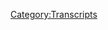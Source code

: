 {{DEFAULTSORT:
    #_TRANSCRIPT_0291:Feline Contessas And Canine Capitalists
}}{{Transcript
    | title         = [[291: Feline Contessas And Canine Capitalists]]
    | caption       = [https://knowledgefight.libsyn.com/knowledge-fight-feline-contessas-and-canine-capitalists Listen to this episode on Libsyn]
    | episodeNumber = [[291: Feline Contessas And Canine Capitalists|291]]
    | length        = 01:54:39
}}

{{MessageBox
    | header     = Warning: Bot Generated Content
    | text       = This transcript was automatically generated by transcription software and likely contains many mistakes and misattributions. Please check the audio for definitive quotes, attribution, and context.
    | image      = N3yvass4myg91.webp
    | imagewidth = 50px
    | id         = warning
}}

{{TranscriptBlock
    | name      = Unknown Speaker
    | timestamp = 00:00:00.000
    | text      = Andy in Kansas. You're on the air. Thanks for holding.
}}

{{TranscriptBlock
    | name      = Unknown Speaker
    | timestamp = 00:00:04.000
    | text      = Hello Alex. I'm a first time caller. I'm a huge fan. I love your work.
}}

{{TranscriptBlock
    | name      = Unknown Speaker
    | timestamp = 00:00:07.280
    | text      = I love you. Hey everybody. Welcome back to Knowledge Fight. I'm Dan.
}}

{{TranscriptBlock
    | name      = Unknown Speaker
    | timestamp = 00:00:09.919
    | text      = I'm Jordan. We're couple dudes. Like to sit around, drink novelty beverages,
}}

{{TranscriptBlock
    | name      = Unknown Speaker
    | timestamp = 00:00:13.199
    | text      = and talk about Alex Jones. Oh indeed we are, Dan.
}}

{{TranscriptBlock
    | name      = Unknown Speaker
    | timestamp = 00:00:16.239
    | text      = Jordan. Dan? Jordan.
}}

{{TranscriptBlock
    | name      = Unknown Speaker
    | timestamp = 00:00:18.000
    | text      = Who's your favorite movie monster? Favorite movie monster?
}}

{{TranscriptBlock
    | name      = Unknown Speaker
    | timestamp = 00:00:21.600
    | text      = Yeah. I don't like any of them.
}}

{{TranscriptBlock
    | name      = Unknown Speaker
    | timestamp = 00:00:23.839
    | text      = You don't like any of them? I don't like scary movies, but also those.
}}

{{TranscriptBlock
    | name      = Unknown Speaker
    | timestamp = 00:00:27.039
    | text      = If you're talking about like the Wolfman and that shit.
}}

{{TranscriptBlock
    | name      = Unknown Speaker
    | timestamp = 00:00:29.440
    | text      = Yeah, yeah, yeah. Maybe classic Universal Monsters.
}}

{{TranscriptBlock
    | name      = Unknown Speaker
    | timestamp = 00:00:32.640
    | text      = I didn't like any of them. You didn't like any of them?
}}

{{TranscriptBlock
    | name      = Unknown Speaker
    | timestamp = 00:00:35.200
    | text      = No, but I did like the song The Monster Mash. Okay.
}}

{{TranscriptBlock
    | name      = Unknown Speaker
    | timestamp = 00:00:38.799
    | text      = And look man, I knew, I want to talk about my, I want to talk about something real quick.
}}

{{TranscriptBlock
    | name      = Unknown Speaker
    | timestamp = 00:00:46.000
    | text      = Okay. And you knew my question wasn't going to get you there.
}}

{{TranscriptBlock
    | name      = Unknown Speaker
    | timestamp = 00:00:48.479
    | text      = No. I knew about all of Boris Pickett's other songs,
}}

{{TranscriptBlock
    | name      = Unknown Speaker
    | timestamp = 00:00:52.799
    | text      = like the Monster Swim and the sequel to the Monster Mash and the Climate Mash.
}}

{{TranscriptBlock
    | name      = Unknown Speaker
    | timestamp = 00:00:57.840
    | text      = He did the Climate Mash. He did, yeah.
}}

{{TranscriptBlock
    | name      = Unknown Speaker
    | timestamp = 00:01:00.560
    | text      = Okay. It's about climate change.
}}

{{TranscriptBlock
    | name      = Unknown Speaker
    | timestamp = 00:01:02.719
    | text      = Oh, okay. I was going to say, if he did that all the way back, whatever,
}}

{{TranscriptBlock
    | name      = Unknown Speaker
    | timestamp = 00:01:06.159
    | text      = the Monster Mash was relevant. The Monster Rap.
}}

{{TranscriptBlock
    | name      = Unknown Speaker
    | timestamp = 00:01:08.319
    | text      = The Monster Rap, that was great. I knew about these a long time ago,
}}

{{TranscriptBlock
    | name      = Unknown Speaker
    | timestamp = 00:01:11.519
    | text      = before everyone else started making jokes about, what kind of credibility am I trying to make here?
}}

{{TranscriptBlock
    | name      = Unknown Speaker
    | timestamp = 00:01:15.840
    | text      = I was going to say, you're... I don't feel like I can talk about my
}}

{{TranscriptBlock
    | name      = Unknown Speaker
    | timestamp = 00:01:19.439
    | text      = love of the idea that he just kept making those songs.
}}

{{TranscriptBlock
    | name      = Unknown Speaker
    | timestamp = 00:01:22.319
    | text      = I like it. Because now it's kind of like,
}}

{{TranscriptBlock
    | name      = Unknown Speaker
    | timestamp = 00:01:25.120
    | text      = eh, other people have pointed that out. It's not a novel observation for me.
}}

{{TranscriptBlock
    | name      = Unknown Speaker
    | timestamp = 00:01:29.040
    | text      = And that's pretty much my relationship with monsters.
}}

{{TranscriptBlock
    | name      = Unknown Speaker
    | timestamp = 00:01:33.120
    | text      = That's your only real, that's the tangent.
}}

{{TranscriptBlock
    | name      = Unknown Speaker
    | timestamp = 00:01:35.760
    | text      = When you asked me, who's your favorite universe, like classic movie monster,
}}

{{TranscriptBlock
    | name      = Unknown Speaker
    | timestamp = 00:01:39.760
    | text      = that's what came to my mind. It's like, I wish I could complain about the Monster Mash
}}

{{TranscriptBlock
    | name      = Unknown Speaker
    | timestamp = 00:01:44.239
    | text      = and the sequels and all that shit, but I can't.
}}

{{TranscriptBlock
    | name      = Unknown Speaker
    | timestamp = 00:01:47.200
    | text      = Well, there we go. We did learn something interesting about you though.
}}

{{TranscriptBlock
    | name      = Unknown Speaker
    | timestamp = 00:01:51.200
    | text      = Mm-hmm. One time for a live show, I wrote, it was a holiday show,
}}

{{TranscriptBlock
    | name      = Unknown Speaker
    | timestamp = 00:01:56.000
    | text      = and I wrote a remake of the Monster Mash about false flags, which is relevant to our show.
}}

{{TranscriptBlock
    | name      = Unknown Speaker
    | timestamp = 00:02:02.319
    | text      = Yeah. Yep. How did that go?
}}

{{TranscriptBlock
    | name      = Unknown Speaker
    | timestamp = 00:02:04.159
    | text      = I don't remember. I don't remember exactly, but it was like, was that a false flag?
}}

{{TranscriptBlock
    | name      = Unknown Speaker
    | timestamp = 00:02:11.759
    | text      = Anyway, this is a podcast where I know a lot about Alex Jones.
}}

{{TranscriptBlock
    | name      = Unknown Speaker
    | timestamp = 00:02:15.840
    | text      = And a lot about the Monster Mash. And song parodies. And Boris Pickett.
}}

{{TranscriptBlock
    | name      = Unknown Speaker
    | timestamp = 00:02:19.280
    | text      = And Boris Pickett. Wilson Pickett's long-lost brother.
}}

{{TranscriptBlock
    | name      = Unknown Speaker
    | timestamp = 00:02:23.120
    | text      = Incorrect.
}}

{{TranscriptBlock
    | name      = Unknown Speaker
    | timestamp = 00:02:24.080
    | text      = Sounds right. And I only know what you tell me about both.
}}

{{TranscriptBlock
    | name      = Unknown Speaker
    | timestamp = 00:02:26.319
    | text      = That's correct. Jordan, today we got an interesting Wacky Wednesday episode to go over.
}}

{{TranscriptBlock
    | name      = Unknown Speaker
    | timestamp = 00:02:30.080
    | text      = All right. All right.
}}

{{TranscriptBlock
    | name      = Unknown Speaker
    | timestamp = 00:02:30.879
    | text      = But before we get to any of that, which will be a humdinger, as I told you twice.
}}

{{TranscriptBlock
    | name      = Unknown Speaker
    | timestamp = 00:02:34.960
    | text      = You received two texts regarding the humdingerousness of this episode.
}}

{{TranscriptBlock
    | name      = Unknown Speaker
    | timestamp = 00:02:40.879
    | text      = I don't think that I can oversell things by saying humdinger a bunch of times.
}}

{{TranscriptBlock
    | name      = Unknown Speaker
    | timestamp = 00:02:44.800
    | text      = No.
}}

{{TranscriptBlock
    | name      = Unknown Speaker
    | timestamp = 00:02:45.360
    | text      = But I'm going to try. It's going to be a humdinger.
}}

{{TranscriptBlock
    | name      = Unknown Speaker
    | timestamp = 00:02:47.039
    | text      = It's going to be a humdinger.
}}

{{TranscriptBlock
    | name      = Unknown Speaker
    | timestamp = 00:02:47.599
    | text      = Something else that is a humdinger is how great I feel about our very generous,
}}

{{TranscriptBlock
    | name      = Unknown Speaker
    | timestamp = 00:02:51.919
    | text      = wonderful audience and some people who've supported the show.
}}

{{TranscriptBlock
    | name      = Unknown Speaker
    | timestamp = 00:02:55.439
    | text      = We got to send them out some thank yous.
}}

{{TranscriptBlock
    | name      = Unknown Speaker
    | timestamp = 00:02:57.280
    | text      = Absolutely.
}}

{{TranscriptBlock
    | name      = Unknown Speaker
    | timestamp = 00:02:58.240
    | text      = So first of all, Corey, thank you so much. You're now a policy wonk.
}}

{{TranscriptBlock
    | name      = Unknown Speaker
    | timestamp = 00:03:01.919
    | text      = I'm a policy wonk.
}}

{{TranscriptBlock
    | name      = Unknown Speaker
    | timestamp = 00:03:03.039
    | text      = Thank you, Corey.
}}

{{TranscriptBlock
    | name      = Unknown Speaker
    | timestamp = 00:03:03.599
    | text      = Thanks, Corey.
}}

{{TranscriptBlock
    | name      = Unknown Speaker
    | timestamp = 00:03:04.240
    | text      = Next, Jared, thank you so much. You are now a policy wonk.
}}

{{TranscriptBlock
    | name      = Unknown Speaker
    | timestamp = 00:03:07.520
    | text      = I'm a policy wonk.
}}

{{TranscriptBlock
    | name      = Unknown Speaker
    | timestamp = 00:03:08.639
    | text      = Thank you, Jerry.
}}

{{TranscriptBlock
    | name      = Unknown Speaker
    | timestamp = 00:03:09.199
    | text      = Thank you, Jerry.
}}

{{TranscriptBlock
    | name      = Unknown Speaker
    | timestamp = 00:03:10.479
    | text      = Next, Papercraft B, thank you so much. You are now a policy wonk.
}}

{{TranscriptBlock
    | name      = Unknown Speaker
    | timestamp = 00:03:14.560
    | text      = I'm a policy wonk.
}}

{{TranscriptBlock
    | name      = Unknown Speaker
    | timestamp = 00:03:15.759
    | text      = Thank you, Papercraft B.
}}

{{TranscriptBlock
    | name      = Unknown Speaker
    | timestamp = 00:03:17.360
    | text      = What about Papercraft A?
}}

{{TranscriptBlock
    | name      = Unknown Speaker
    | timestamp = 00:03:18.960
    | text      = Not getting any donations from Papercraft A.
}}

{{TranscriptBlock
    | name      = Unknown Speaker
    | timestamp = 00:03:20.800
    | text      = Oh, he died in NOM.
}}

{{TranscriptBlock
    | name      = Unknown Speaker
    | timestamp = 00:03:21.680
    | text      = Papercraft B, get in touch with Papercraft A.
}}

{{TranscriptBlock
    | name      = Unknown Speaker
    | timestamp = 00:03:23.919
    | text      = This is his son.
}}

{{TranscriptBlock
    | name      = Unknown Speaker
    | timestamp = 00:03:24.879
    | text      = Oh.
}}

{{TranscriptBlock
    | name      = Unknown Speaker
    | timestamp = 00:03:25.199
    | text      = He's carrying on the great Papercraft name.
}}

{{TranscriptBlock
    | name      = Unknown Speaker
    | timestamp = 00:03:27.439
    | text      = In that case, we apologize for your loss.
}}

{{TranscriptBlock
    | name      = Unknown Speaker
    | timestamp = 00:03:29.439
    | text      = We honor your father's service.
}}

{{TranscriptBlock
    | name      = Unknown Speaker
    | timestamp = 00:03:31.599
    | text      = Next, The Postman, thank you so much. You're now a policy wonk.
}}

{{TranscriptBlock
    | name      = Unknown Speaker
    | timestamp = 00:03:35.120
    | text      = I'm a policy wonk.
}}

{{TranscriptBlock
    | name      = Unknown Speaker
    | timestamp = 00:03:36.240
    | text      = Thank you so much, The Postman.
}}

{{TranscriptBlock
    | name      = Unknown Speaker
    | timestamp = 00:03:37.759
    | text      = What about Il Postino?
}}

{{TranscriptBlock
    | name      = Unknown Speaker
    | timestamp = 00:03:41.360
    | text      = Is this Karl Malone? These are my two questions.
}}

{{TranscriptBlock
    | name      = Unknown Speaker
    | timestamp = 00:03:43.599
    | text      = All right.
}}

{{TranscriptBlock
    | name      = Unknown Speaker
    | timestamp = 00:03:44.080
    | text      = Oh, I was thinking it was what's-his-name from the movie The Postman.
}}

{{TranscriptBlock
    | name      = Unknown Speaker
    | timestamp = 00:03:48.560
    | text      = Il Postino?
}}

{{TranscriptBlock
    | name      = Unknown Speaker
    | timestamp = 00:03:49.439
    | text      = No, you remember.
}}

{{TranscriptBlock
    | name      = Unknown Speaker
    | timestamp = 00:03:51.199
    | text      = Shit, he was also in Waterworld.
}}

{{TranscriptBlock
    | name      = Unknown Speaker
    | timestamp = 00:03:52.639
    | text      = Kevin Costner.
}}

{{TranscriptBlock
    | name      = Unknown Speaker
    | timestamp = 00:03:53.520
    | text      = It's Kevin Costner.
}}

{{TranscriptBlock
    | name      = Unknown Speaker
    | timestamp = 00:03:54.319
    | text      = Tom Petty is also in that movie.
}}

{{TranscriptBlock
    | name      = Unknown Speaker
    | timestamp = 00:03:55.520
    | text      = Tom Petty is in The Postman?
}}

{{TranscriptBlock
    | name      = Unknown Speaker
    | timestamp = 00:03:56.879
    | text      = Yeah.
}}

{{TranscriptBlock
    | name      = Unknown Speaker
    | timestamp = 00:03:57.199
    | text      = Oh.
}}

{{TranscriptBlock
    | name      = Unknown Speaker
    | timestamp = 00:03:58.240
    | text      = Also, finally, I'd like to say thank you to not Tom Petty,
}}

{{TranscriptBlock
    | name      = Unknown Speaker
    | timestamp = 00:04:00.960
    | text      = although much like Papercraft A, we mourn his loss.
}}

{{TranscriptBlock
    | name      = Unknown Speaker
    | timestamp = 00:04:03.840
    | text      = Yeah.
}}

{{TranscriptBlock
    | name      = Unknown Speaker
    | timestamp = 00:04:06.080
    | text      = Finally, I'd like to say thank you to someone who donated on an elevated level.
}}

{{TranscriptBlock
    | name      = Unknown Speaker
    | timestamp = 00:04:08.800
    | text      = We appreciate it very much.
}}

{{TranscriptBlock
    | name      = Unknown Speaker
    | timestamp = 00:04:09.919
    | text      = So, Amanda, thank you so much. You are now a technocrat.
}}

{{TranscriptBlock
    | name      = Unknown Speaker
    | timestamp = 00:04:12.560
    | text      = I'm a policy wonk.
}}

{{TranscriptBlock
    | name      = Unknown Speaker
    | timestamp = 00:04:14.400
    | text      = Four stars. Go home to your mother and tell her you're brilliant.
}}

{{TranscriptBlock
    | name      = Unknown Speaker
    | timestamp = 00:04:17.199
    | text      = Someone, someone sodomite sent me a bucket of poop.
}}

{{TranscriptBlock
    | name      = Unknown Speaker
    | timestamp = 00:04:19.839
    | text      = Daddy Shark.
}}

{{TranscriptBlock
    | name      = Unknown Speaker
    | timestamp = 00:04:22.319
    | text      = Jar Jar Binks has a Caribbean black accent.
}}

{{TranscriptBlock
    | name      = Unknown Speaker
    | timestamp = 00:04:26.560
    | text      = He's a loser, little, little titty baby.
}}

{{TranscriptBlock
    | name      = Unknown Speaker
    | timestamp = 00:04:29.680
    | text      = I don't want to hate black people.
}}

{{TranscriptBlock
    | name      = Unknown Speaker
    | timestamp = 00:04:31.279
    | text      = I renounce Jesus Christ.
}}

{{TranscriptBlock
    | name      = Unknown Speaker
    | timestamp = 00:04:33.120
    | text      = Thank you so much, Amanda.
}}

{{TranscriptBlock
    | name      = Unknown Speaker
    | timestamp = 00:04:34.240
    | text      = Thank you very much, Amanda.
}}

{{TranscriptBlock
    | name      = Unknown Speaker
    | timestamp = 00:04:35.519
    | text      = If you're listening out there and you're thinking,
}}

{{TranscriptBlock
    | name      = Unknown Speaker
    | timestamp = 00:04:36.879
    | text      = I like this show, I'd like to support these guys,
}}

{{TranscriptBlock
    | name      = Unknown Speaker
    | timestamp = 00:04:38.720
    | text      = do you can do that by going to our website, knowledgefight.com,
}}

{{TranscriptBlock
    | name      = Unknown Speaker
    | timestamp = 00:04:41.199
    | text      = clicking that button to support the show.
}}

{{TranscriptBlock
    | name      = Unknown Speaker
    | timestamp = 00:04:42.639
    | text      = We would appreciate it.
}}

{{TranscriptBlock
    | name      = Unknown Speaker
    | timestamp = 00:04:43.360
    | text      = It'd be kind.
}}

{{TranscriptBlock
    | name      = Unknown Speaker
    | timestamp = 00:04:44.079
    | text      = Good news, bad news, Jordan.
}}

{{TranscriptBlock
    | name      = Unknown Speaker
    | timestamp = 00:04:45.439
    | text      = Good news, bad news.
}}

{{TranscriptBlock
    | name      = Unknown Speaker
    | timestamp = 00:04:46.079
    | text      = About our goal.
}}

{{TranscriptBlock
    | name      = Unknown Speaker
    | timestamp = 00:04:47.120
    | text      = Okay.
}}

{{TranscriptBlock
    | name      = Unknown Speaker
    | timestamp = 00:04:47.920
    | text      = The goal is for me to get a tattoo.
}}

{{TranscriptBlock
    | name      = Unknown Speaker
    | timestamp = 00:04:49.519
    | text      = The tattoo has been hit.
}}

{{TranscriptBlock
    | name      = Unknown Speaker
    | timestamp = 00:04:50.639
    | text      = We crossed that goal.
}}

{{TranscriptBlock
    | name      = Unknown Speaker
    | timestamp = 00:04:51.839
    | text      = That's the good news.
}}

{{TranscriptBlock
    | name      = Unknown Speaker
    | timestamp = 00:04:52.720
    | text      = Good news?
}}

{{TranscriptBlock
    | name      = Unknown Speaker
    | timestamp = 00:04:53.120
    | text      = You know what the bad news is?
}}

{{TranscriptBlock
    | name      = Unknown Speaker
    | timestamp = 00:04:54.480
    | text      = Every tattoo artist in the tri-state area has been randomly hit by measles.
}}

{{TranscriptBlock
    | name      = Unknown Speaker
    | timestamp = 00:04:58.240
    | text      = So you've heard the bad news.
}}

{{TranscriptBlock
    | name      = Unknown Speaker
    | timestamp = 00:04:59.199
    | text      = I have heard the bad news.
}}

{{TranscriptBlock
    | name      = Unknown Speaker
    | timestamp = 00:05:00.240
    | text      = That is not the bad news.
}}

{{TranscriptBlock
    | name      = Unknown Speaker
    | timestamp = 00:05:01.120
    | text      = Okay.
}}

{{TranscriptBlock
    | name      = Unknown Speaker
    | timestamp = 00:05:01.680
    | text      = People, a couple people have erased their donations and we are now below the goal.
}}

{{TranscriptBlock
    | name      = Unknown Speaker
    | timestamp = 00:05:10.399
    | text      = That's exactly like how my life goes.
}}

{{TranscriptBlock
    | name      = Unknown Speaker
    | timestamp = 00:05:12.879
    | text      = That's, that seems like such a perfect microcosm.
}}

{{TranscriptBlock
    | name      = Unknown Speaker
    | timestamp = 00:05:16.000
    | text      = Like, haha, all right.
}}

{{TranscriptBlock
    | name      = Unknown Speaker
    | timestamp = 00:05:19.199
    | text      = But I can't hold that against people.
}}

{{TranscriptBlock
    | name      = Unknown Speaker
    | timestamp = 00:05:20.480
    | text      = Everyone is so great.
}}

{{TranscriptBlock
    | name      = Unknown Speaker
    | timestamp = 00:05:21.279
    | text      = I'm going to get this tattoo as soon as I can, no matter what.
}}

{{TranscriptBlock
    | name      = Unknown Speaker
    | timestamp = 00:05:24.000
    | text      = I meant to do it this weekend, but the design wasn't finished.
}}

{{TranscriptBlock
    | name      = Unknown Speaker
    | timestamp = 00:05:26.879
    | text      = But we will get to that and we'll start sort of trying to figure out what the next goal is.
}}

{{TranscriptBlock
    | name      = Unknown Speaker
    | timestamp = 00:05:31.439
    | text      = Absolutely.
}}

{{TranscriptBlock
    | name      = Unknown Speaker
    | timestamp = 00:05:31.759
    | text      = Maybe another documentary if people are interested in that.
}}

{{TranscriptBlock
    | name      = Unknown Speaker
    | timestamp = 00:05:34.879
    | text      = Could be.
}}

{{TranscriptBlock
    | name      = Unknown Speaker
    | timestamp = 00:05:36.240
    | text      = Or we might brainstorm some other thing.
}}

{{TranscriptBlock
    | name      = Unknown Speaker
    | timestamp = 00:05:38.079
    | text      = Maybe a live show, maybe a couple live shows.
}}

{{TranscriptBlock
    | name      = Unknown Speaker
    | timestamp = 00:05:40.639
    | text      = Maybe a regional goal.
}}

{{TranscriptBlock
    | name      = Unknown Speaker
    | timestamp = 00:05:42.399
    | text      = Maybe.
}}

{{TranscriptBlock
    | name      = Unknown Speaker
    | timestamp = 00:05:42.879
    | text      = Yeah.
}}

{{TranscriptBlock
    | name      = Unknown Speaker
    | timestamp = 00:05:43.600
    | text      = We can't do that.
}}

{{TranscriptBlock
    | name      = Unknown Speaker
    | timestamp = 00:05:44.399
    | text      = I know.
}}

{{TranscriptBlock
    | name      = Unknown Speaker
    | timestamp = 00:05:44.800
    | text      = Of course not.
}}

{{TranscriptBlock
    | name      = Unknown Speaker
    | timestamp = 00:05:45.279
    | text      = That would be insane.
}}

{{TranscriptBlock
    | name      = Unknown Speaker
    | timestamp = 00:05:46.639
    | text      = No, I mean we don't have the technology.
}}

{{TranscriptBlock
    | name      = Unknown Speaker
    | timestamp = 00:05:48.319
    | text      = Right.
}}

{{TranscriptBlock
    | name      = Unknown Speaker
    | timestamp = 00:05:48.560
    | text      = That's what I'm saying.
}}

{{TranscriptBlock
    | name      = Unknown Speaker
    | timestamp = 00:05:49.279
    | text      = Oh, okay.
}}

{{TranscriptBlock
    | name      = Unknown Speaker
    | timestamp = 00:05:50.639
    | text      = So Jordan, today we've got a Wacky Wednesday episode for you.
}}

{{TranscriptBlock
    | name      = Unknown Speaker
    | timestamp = 00:05:54.959
    | text      = Yes.
}}

{{TranscriptBlock
    | name      = Unknown Speaker
    | timestamp = 00:05:56.000
    | text      = For you.
}}

{{TranscriptBlock
    | name      = Unknown Speaker
    | timestamp = 00:05:56.639
    | text      = Not for the audience.
}}

{{TranscriptBlock
    | name      = Unknown Speaker
    | timestamp = 00:05:57.920
    | text      = For you.
}}

{{TranscriptBlock
    | name      = Unknown Speaker
    | timestamp = 00:05:58.399
    | text      = For me specifically.
}}

{{TranscriptBlock
    | name      = Unknown Speaker
    | timestamp = 00:05:59.759
    | text      = And so what it is, is it's Project Camelot stuff.
}}

{{TranscriptBlock
    | name      = Unknown Speaker
    | timestamp = 00:06:03.600
    | text      = Yeah.
}}

{{TranscriptBlock
    | name      = Unknown Speaker
    | timestamp = 00:06:03.759
    | text      = But it's not really.
}}

{{TranscriptBlock
    | name      = Unknown Speaker
    | timestamp = 00:06:05.279
    | text      = Okay.
}}

{{TranscriptBlock
    | name      = Unknown Speaker
    | timestamp = 00:06:06.000
    | text      = You know what, this is one of the things that I value the most about doing Wacky Wednesdays.
}}

{{TranscriptBlock
    | name      = Unknown Speaker
    | timestamp = 00:06:12.560
    | text      = Being able to take a break from Alex Jones.
}}

{{TranscriptBlock
    | name      = Unknown Speaker
    | timestamp = 00:06:14.720
    | text      = One of the big things is being able to tell stories.
}}

{{TranscriptBlock
    | name      = Unknown Speaker
    | timestamp = 00:06:18.319
    | text      = Being able to get into the muck.
}}

{{TranscriptBlock
    | name      = Unknown Speaker
    | timestamp = 00:06:21.199
    | text      = And I believe that what I'm about to present in front of you is a literally insane string
}}

{{TranscriptBlock
    | name      = Unknown Speaker
    | timestamp = 00:06:29.839
    | text      = of things I learned about.
}}

{{TranscriptBlock
    | name      = Unknown Speaker
    | timestamp = 00:06:31.040
    | text      = Okay.
}}

{{TranscriptBlock
    | name      = Unknown Speaker
    | timestamp = 00:06:31.519
    | text      = I mentioned last week that we couldn't have a Wacky Wednesday because there's something
}}

{{TranscriptBlock
    | name      = Unknown Speaker
    | timestamp = 00:06:34.240
    | text      = I was working on and still sort of looking at.
}}

{{TranscriptBlock
    | name      = Unknown Speaker
    | timestamp = 00:06:36.720
    | text      = And that is this.
}}

{{TranscriptBlock
    | name      = Unknown Speaker
    | timestamp = 00:06:37.360
    | text      = That is this.
}}

{{TranscriptBlock
    | name      = Unknown Speaker
    | timestamp = 00:06:38.319
    | text      = Yes.
}}

{{TranscriptBlock
    | name      = Unknown Speaker
    | timestamp = 00:06:38.879
    | text      = Are you ready?
}}

{{TranscriptBlock
    | name      = Unknown Speaker
    | timestamp = 00:06:40.399
    | text      = I've never been more in suspense as to whether or not this is truly a humdinger.
}}

{{TranscriptBlock
    | name      = Unknown Speaker
    | timestamp = 00:06:45.279
    | text      = It's a humdinger.
}}

{{TranscriptBlock
    | name      = Unknown Speaker
    | timestamp = 00:06:45.920
    | text      = Okay.
}}

{{TranscriptBlock
    | name      = Unknown Speaker
    | timestamp = 00:06:46.480
    | text      = So on our last episode about Carrie Cassidy's adventures pretending that convicted murderer
}}

{{TranscriptBlock
    | name      = Unknown Speaker
    | timestamp = 00:06:50.959
    | text      = Mark Richards, her adventure trying to pretend that he's actually a secret space program
}}

{{TranscriptBlock
    | name      = Unknown Speaker
    | timestamp = 00:06:56.639
    | text      = who's friends with raptor aliens.
}}

{{TranscriptBlock
    | name      = Unknown Speaker
    | timestamp = 00:06:58.560
    | text      = On that last time that we looked into that stuff, it came up that there's a British guy
}}

{{TranscriptBlock
    | name      = Unknown Speaker
    | timestamp = 00:07:02.240
    | text      = making a documentary about how Mark is full of shit.
}}

{{TranscriptBlock
    | name      = Unknown Speaker
    | timestamp = 00:07:05.120
    | text      = After watching the trailer for that documentary, my response was that it looked pretty amazing.
}}

{{TranscriptBlock
    | name      = Unknown Speaker
    | timestamp = 00:07:09.839
    | text      = The story of Mark Richards is absolutely one that deserves more attention.
}}

{{TranscriptBlock
    | name      = Unknown Speaker
    | timestamp = 00:07:13.279
    | text      = It has a true crime angle.
}}

{{TranscriptBlock
    | name      = Unknown Speaker
    | timestamp = 00:07:14.720
    | text      = It has a sci-fi angle.
}}

{{TranscriptBlock
    | name      = Unknown Speaker
    | timestamp = 00:07:16.079
    | text      = It has a love story.
}}

{{TranscriptBlock
    | name      = Unknown Speaker
    | timestamp = 00:07:17.199
    | text      = You know, both with Mark and his wife and with Mark and the raptor princess.
}}

{{TranscriptBlock
    | name      = Unknown Speaker
    | timestamp = 00:07:20.879
    | text      = Yes.
}}

{{TranscriptBlock
    | name      = Unknown Speaker
    | timestamp = 00:07:21.120
    | text      = Who's in space.
}}

{{TranscriptBlock
    | name      = Unknown Speaker
    | timestamp = 00:07:21.759
    | text      = There's a lot of angles.
}}

{{TranscriptBlock
    | name      = Unknown Speaker
    | timestamp = 00:07:22.879
    | text      = Yeah, yeah, yeah.
}}

{{TranscriptBlock
    | name      = Unknown Speaker
    | timestamp = 00:07:23.600
    | text      = And we haven't even gotten to Minerva.
}}

{{TranscriptBlock
    | name      = Unknown Speaker
    | timestamp = 00:07:25.279
    | text      = No, that's for the tech nerds, for the hard sci-fi.
}}

{{TranscriptBlock
    | name      = Unknown Speaker
    | timestamp = 00:07:29.199
    | text      = The hard sci-fi.
}}

{{TranscriptBlock
    | name      = Unknown Speaker
    | timestamp = 00:07:32.879
    | text      = The story has it all.
}}

{{TranscriptBlock
    | name      = Unknown Speaker
    | timestamp = 00:07:34.480
    | text      = Really, it does.
}}

{{TranscriptBlock
    | name      = Unknown Speaker
    | timestamp = 00:07:35.360
    | text      = So the idea of someone making a documentary about it, obviously I'm like, fuck yes, let's
}}

{{TranscriptBlock
    | name      = Unknown Speaker
    | timestamp = 00:07:39.680
    | text      = do this.
}}

{{TranscriptBlock
    | name      = Unknown Speaker
    | timestamp = 00:07:40.639
    | text      = I got very excited about the possibility that someone who had the funding to do it and was
}}

{{TranscriptBlock
    | name      = Unknown Speaker
    | timestamp = 00:07:44.959
    | text      = able to interview people involved in the murder that Mark committed, as well as delusional
}}

{{TranscriptBlock
    | name      = Unknown Speaker
    | timestamp = 00:07:50.319
    | text      = defenders like Carrie, I got really excited about that possibility that what we could
}}

{{TranscriptBlock
    | name      = Unknown Speaker
    | timestamp = 00:07:54.079
    | text      = possibly see come from this.
}}

{{TranscriptBlock
    | name      = Unknown Speaker
    | timestamp = 00:07:55.439
    | text      = Yeah.
}}

{{TranscriptBlock
    | name      = Unknown Speaker
    | timestamp = 00:07:56.079
    | text      = My tone was very positive about it.
}}

{{TranscriptBlock
    | name      = Unknown Speaker
    | timestamp = 00:07:58.480
    | text      = And that was based pretty much entirely on the trailer, which showed damning testimony
}}

{{TranscriptBlock
    | name      = Unknown Speaker
    | timestamp = 00:08:02.319
    | text      = against Mark and hilarious moments where Carrie Cassidy tries to convince the filmmaker that
}}

{{TranscriptBlock
    | name      = Unknown Speaker
    | timestamp = 00:08:07.199
    | text      = Mark was off planet when the murder happened and his friends with raptors.
}}

{{TranscriptBlock
    | name      = Unknown Speaker
    | timestamp = 00:08:11.120
    | text      = But the more I thought about it, the more something didn't quite sit right.
}}

{{TranscriptBlock
    | name      = Unknown Speaker
    | timestamp = 00:08:15.519
    | text      = Who was this guy making this documentary?
}}

{{TranscriptBlock
    | name      = Unknown Speaker
    | timestamp = 00:08:17.680
    | text      = I was about to say, there's a very large butt coming and I feel like we're going to find
}}

{{TranscriptBlock
    | name      = Unknown Speaker
    | timestamp = 00:08:21.920
    | text      = out that the guy who makes the documentary is even crazier than Mark Richards.
}}

{{TranscriptBlock
    | name      = Unknown Speaker
    | timestamp = 00:08:25.759
    | text      = Well, I don't know anything about him.
}}

{{TranscriptBlock
    | name      = Unknown Speaker
    | timestamp = 00:08:27.120
    | text      = Is he legit?
}}

{{TranscriptBlock
    | name      = Unknown Speaker
    | timestamp = 00:08:28.000
    | text      = I mean, I realize that, like I said, I know nothing about this guy other than Carrie's
}}

{{TranscriptBlock
    | name      = Unknown Speaker
    | timestamp = 00:08:32.320
    | text      = accusation that he's a dildo salesman engaged in a hatchet job against Mark Richards at
}}

{{TranscriptBlock
    | name      = Unknown Speaker
    | timestamp = 00:08:36.320
    | text      = the behest of the reptilian cabal.
}}

{{TranscriptBlock
    | name      = Unknown Speaker
    | timestamp = 00:08:38.000
    | text      = If she's right on that one, we're in real trouble.
}}

{{TranscriptBlock
    | name      = Unknown Speaker
    | timestamp = 00:08:40.399
    | text      = I don't think so.
}}

{{TranscriptBlock
    | name      = Unknown Speaker
    | timestamp = 00:08:41.919
    | text      = But I realize that's the extent of what I really knew about him.
}}

{{TranscriptBlock
    | name      = Unknown Speaker
    | timestamp = 00:08:44.960
    | text      = And that's not acceptable.
}}

{{TranscriptBlock
    | name      = Unknown Speaker
    | timestamp = 00:08:46.080
    | text      = Yeah.
}}

{{TranscriptBlock
    | name      = Unknown Speaker
    | timestamp = 00:08:46.559
    | text      = If there's anything I tried to do on this podcast, it's to learn as much as I can, especially
}}

{{TranscriptBlock
    | name      = Unknown Speaker
    | timestamp = 00:08:51.279
    | text      = about the things that matter the least.
}}

{{TranscriptBlock
    | name      = Unknown Speaker
    | timestamp = 00:08:53.600
    | text      = I don't know nearly enough about this British guy who's making this documentary about a
}}

{{TranscriptBlock
    | name      = Unknown Speaker
    | timestamp = 00:08:57.200
    | text      = subject that we've covered on our show pretty much since we started doing this show exhaustively.
}}

{{TranscriptBlock
    | name      = Unknown Speaker
    | timestamp = 00:09:02.080
    | text      = So I set out to learn a little bit more about this guy, this guy named Kevin Moore.
}}

{{TranscriptBlock
    | name      = Unknown Speaker
    | timestamp = 00:09:06.960
    | text      = And that's what we're going to be talking about here today.
}}

{{TranscriptBlock
    | name      = Unknown Speaker
    | timestamp = 00:09:09.279
    | text      = Jesus, he convinced three children to murder somebody.
}}

{{TranscriptBlock
    | name      = Unknown Speaker
    | timestamp = 00:09:14.240
    | text      = He's mad at Mark Richards because he took his record away.
}}

{{TranscriptBlock
    | name      = Unknown Speaker
    | timestamp = 00:09:16.960
    | text      = He only convinced one other guy to come on.
}}

{{TranscriptBlock
    | name      = Unknown Speaker
    | timestamp = 00:09:18.799
    | text      = Don't don't don't engage in flippant libel.
}}

{{TranscriptBlock
    | name      = Unknown Speaker
    | timestamp = 00:09:23.600
    | text      = That's a dangerous game.
}}

{{TranscriptBlock
    | name      = Unknown Speaker
    | timestamp = 00:09:24.879
    | text      = Apologies, apologies.
}}

{{TranscriptBlock
    | name      = Unknown Speaker
    | timestamp = 00:09:26.480
    | text      = If you take Kevin at his word, here is his rationale for why he decided to make a documentary
}}

{{TranscriptBlock
    | name      = Unknown Speaker
    | timestamp = 00:09:32.080
    | text      = about Mark Richards.
}}

{{TranscriptBlock
    | name      = Unknown Speaker
    | timestamp = 00:09:34.399
    | text      = This is the first docu-series of its kind looking into frauds in the UFO and alternative
}}

{{TranscriptBlock
    | name      = Unknown Speaker
    | timestamp = 00:09:40.720
    | text      = communities that I represent as well.
}}

{{TranscriptBlock
    | name      = Unknown Speaker
    | timestamp = 00:09:43.600
    | text      = Some of the damage that this does to the communities is not only is it damaging to
}}

{{TranscriptBlock
    | name      = Unknown Speaker
    | timestamp = 00:09:48.480
    | text      = credible researchers, but it's also damaging to people's awakening.
}}

{{TranscriptBlock
    | name      = Unknown Speaker
    | timestamp = 00:09:53.039
    | text      = You know, when when people are trying to explore the idea that, you know, there's a greater
}}

{{TranscriptBlock
    | name      = Unknown Speaker
    | timestamp = 00:09:58.320
    | text      = reality.
}}

{{TranscriptBlock
    | name      = Unknown Speaker
    | timestamp = 00:09:59.279
    | text      = And when it's met with misinformation and disinformation, you know, that's something
}}

{{TranscriptBlock
    | name      = Unknown Speaker
    | timestamp = 00:10:04.159
    | text      = that I can't, you know, I've made it my calling right now or part of my calling to show the
}}

{{TranscriptBlock
    | name      = Unknown Speaker
    | timestamp = 00:10:11.200
    | text      = opposite side of some of these so-called whistleblowers.
}}

{{TranscriptBlock
    | name      = Unknown Speaker
    | timestamp = 00:10:14.960
    | text      = You see, you may seem like you see some indications of red flags, but I think that you're being
}}

{{TranscriptBlock
    | name      = Unknown Speaker
    | timestamp = 00:10:19.360
    | text      = a little bit overly capricious.
}}

{{TranscriptBlock
    | name      = Unknown Speaker
    | timestamp = 00:10:21.679
    | text      = Like you're being a little bit overly judgmental based on what you assume is going to happen.
}}

{{TranscriptBlock
    | name      = Unknown Speaker
    | timestamp = 00:10:27.759
    | text      = Like, well, you you have no reason.
}}

{{TranscriptBlock
    | name      = Unknown Speaker
    | timestamp = 00:10:29.679
    | text      = You have no reason to say it.
}}

{{TranscriptBlock
    | name      = Unknown Speaker
    | timestamp = 00:10:30.720
    | text      = I don't like the word awakening.
}}

{{TranscriptBlock
    | name      = Unknown Speaker
    | timestamp = 00:10:32.240
    | text      = Right.
}}

{{TranscriptBlock
    | name      = Unknown Speaker
    | timestamp = 00:10:32.559
    | text      = Well, but I mean, that could mean a whole bunch of different things.
}}

{{TranscriptBlock
    | name      = Unknown Speaker
    | timestamp = 00:10:34.960
    | text      = Good.
}}

{{TranscriptBlock
    | name      = Unknown Speaker
    | timestamp = 00:10:35.360
    | text      = If you take him at what he's saying, he's saying that there are credible researchers
}}

{{TranscriptBlock
    | name      = Unknown Speaker
    | timestamp = 00:10:39.120
    | text      = in the field and people like Mark Richards, they are a disservice to those people who
}}

{{TranscriptBlock
    | name      = Unknown Speaker
    | timestamp = 00:10:44.080
    | text      = are actively searching because, you know, like I think that there are people who aren't
}}

{{TranscriptBlock
    | name      = Unknown Speaker
    | timestamp = 00:10:48.159
    | text      = crazy, who are into aliens and stuff like that.
}}

{{TranscriptBlock
    | name      = Unknown Speaker
    | timestamp = 00:10:50.879
    | text      = That that absolutely exists in this wide old world.
}}

{{TranscriptBlock
    | name      = Unknown Speaker
    | timestamp = 00:10:54.240
    | text      = So if you take him at like, just boil down what he's saying to that crystalline center.
}}

{{TranscriptBlock
    | name      = Unknown Speaker
    | timestamp = 00:11:00.799
    | text      = Well, I don't know.
}}

{{TranscriptBlock
    | name      = Unknown Speaker
    | timestamp = 00:11:01.679
    | text      = It sounds like a pretty decent motivation for making a documentary.
}}

{{TranscriptBlock
    | name      = Unknown Speaker
    | timestamp = 00:11:05.360
    | text      = So he reiterates it here in this next clip.
}}

{{TranscriptBlock
    | name      = Unknown Speaker
    | timestamp = 00:11:08.960
    | text      = Why did I do it?
}}

{{TranscriptBlock
    | name      = Unknown Speaker
    | timestamp = 00:11:09.840
    | text      = Well, it was it was just to try to give us some context in the stories that are out there
}}

{{TranscriptBlock
    | name      = Unknown Speaker
    | timestamp = 00:11:14.639
    | text      = now.
}}

{{TranscriptBlock
    | name      = Unknown Speaker
    | timestamp = 00:11:14.799
    | text      = There's Mark Richards is one story.
}}

{{TranscriptBlock
    | name      = Unknown Speaker
    | timestamp = 00:11:17.360
    | text      = There are so many other stories.
}}

{{TranscriptBlock
    | name      = Unknown Speaker
    | timestamp = 00:11:18.639
    | text      = How many how much disinformation do you think there is in the field?
}}

{{TranscriptBlock
    | name      = Unknown Speaker
    | timestamp = 00:11:23.039
    | text      = So you get the sense that this is really how he's presenting the motivation that he has
}}

{{TranscriptBlock
    | name      = Unknown Speaker
    | timestamp = 00:11:27.120
    | text      = for embarking on this documentary about Mark Richards actually being a murderer and Gary
}}

{{TranscriptBlock
    | name      = Unknown Speaker
    | timestamp = 00:11:32.399
    | text      = Cassidy and Joanne Richards being just these people who are full of shit and helping him
}}

{{TranscriptBlock
    | name      = Unknown Speaker
    | timestamp = 00:11:37.919
    | text      = a murderer push his story on the masses.
}}

{{TranscriptBlock
    | name      = Unknown Speaker
    | timestamp = 00:11:40.320
    | text      = Right.
}}

{{TranscriptBlock
    | name      = Unknown Speaker
    | timestamp = 00:11:40.879
    | text      = So is this fair?
}}

{{TranscriptBlock
    | name      = Unknown Speaker
    | timestamp = 00:11:43.120
    | text      = Is this complete bullshit?
}}

{{TranscriptBlock
    | name      = Unknown Speaker
    | timestamp = 00:11:45.200
    | text      = Only time will tell.
}}

{{TranscriptBlock
    | name      = Unknown Speaker
    | timestamp = 00:11:46.559
    | text      = And, you know, a couple hours, you'll know you'll have a pretty good idea in a couple
}}

{{TranscriptBlock
    | name      = Unknown Speaker
    | timestamp = 00:11:53.519
    | text      = hours.
}}

{{TranscriptBlock
    | name      = Unknown Speaker
    | timestamp = 00:11:53.840
    | text      = OK, so Kevin Moore has a YouTube channel that's been active since October 19th, 2011, when
}}

{{TranscriptBlock
    | name      = Unknown Speaker
    | timestamp = 00:12:00.240
    | text      = he posted a teaser trailer for his forthcoming show called The Moore Show.
}}

{{TranscriptBlock
    | name      = Unknown Speaker
    | timestamp = 00:12:04.960
    | text      = This is a show that he was trying to sell to people that was vaguely a spiritualist
}}

{{TranscriptBlock
    | name      = Unknown Speaker
    | timestamp = 00:12:09.120
    | text      = talk show on which he would interview writers and actors from the UK, as well as astronomers
}}

{{TranscriptBlock
    | name      = Unknown Speaker
    | timestamp = 00:12:13.759
    | text      = and political activists.
}}

{{TranscriptBlock
    | name      = Unknown Speaker
    | timestamp = 00:12:15.440
    | text      = There's the appearance of this being a pretty normal show, but just with a slight undercurrent
}}

{{TranscriptBlock
    | name      = Unknown Speaker
    | timestamp = 00:12:20.080
    | text      = of New Age stuff.
}}

{{TranscriptBlock
    | name      = Unknown Speaker
    | timestamp = 00:12:20.960
    | text      = Yeah.
}}

{{TranscriptBlock
    | name      = Unknown Speaker
    | timestamp = 00:12:21.360
    | text      = Which I am into, quite frankly.
}}

{{TranscriptBlock
    | name      = Unknown Speaker
    | timestamp = 00:12:23.200
    | text      = No, no, no.
}}

{{TranscriptBlock
    | name      = Unknown Speaker
    | timestamp = 00:12:23.759
    | text      = As far as I'm not going to buy into everything you say, but that's a kind of entertainment
}}

{{TranscriptBlock
    | name      = Unknown Speaker
    | timestamp = 00:12:28.159
    | text      = that I can kind of get into, like non-aggressive New Age nonsense.
}}

{{TranscriptBlock
    | name      = Unknown Speaker
    | timestamp = 00:12:33.840
    | text      = Yeah, yeah, yeah.
}}

{{TranscriptBlock
    | name      = Unknown Speaker
    | timestamp = 00:12:35.600
    | text      = Non-threatening.
}}

{{TranscriptBlock
    | name      = Unknown Speaker
    | timestamp = 00:12:36.399
    | text      = Yeah, I can enjoy that for a little while while I'm bored.
}}

{{TranscriptBlock
    | name      = Unknown Speaker
    | timestamp = 00:12:40.240
    | text      = Right.
}}

{{TranscriptBlock
    | name      = Unknown Speaker
    | timestamp = 00:12:40.960
    | text      = As his channel began, that seemed to be the path he was following.
}}

{{TranscriptBlock
    | name      = Unknown Speaker
    | timestamp = 00:12:44.639
    | text      = He had an interview with Stanley Kubrick's grandson, who happens to now be a musician.
}}

{{TranscriptBlock
    | name      = Unknown Speaker
    | timestamp = 00:12:48.879
    | text      = There were a few apparently plain interviews, but this pretty quickly turned into a conspiracy
}}

{{TranscriptBlock
    | name      = Unknown Speaker
    | timestamp = 00:12:54.399
    | text      = New Age theme show.
}}

{{TranscriptBlock
    | name      = Unknown Speaker
    | timestamp = 00:12:56.720
    | text      = It became the clear focus of the show as he started to talk to Freemasons, people who
}}

{{TranscriptBlock
    | name      = Unknown Speaker
    | timestamp = 00:13:02.240
    | text      = called themselves color psychics.
}}

{{TranscriptBlock
    | name      = Unknown Speaker
    | timestamp = 00:13:04.320
    | text      = Um, okay.
}}

{{TranscriptBlock
    | name      = Unknown Speaker
    | timestamp = 00:13:05.519
    | text      = Well, I don't know what that means, but it's something to do with the palette, I guess.
}}

{{TranscriptBlock
    | name      = Unknown Speaker
    | timestamp = 00:13:08.720
    | text      = Sure, sure.
}}

{{TranscriptBlock
    | name      = Unknown Speaker
    | timestamp = 00:13:09.200
    | text      = And then he talked to a bunch of folks who wanted to tell you how imminent UFO disclosure
}}

{{TranscriptBlock
    | name      = Unknown Speaker
    | timestamp = 00:13:14.320
    | text      = was.
}}

{{TranscriptBlock
    | name      = Unknown Speaker
    | timestamp = 00:13:14.559
    | text      = It was right around the corner.
}}

{{TranscriptBlock
    | name      = Unknown Speaker
    | timestamp = 00:13:16.320
    | text      = But all the while, straightforward musical acts would still make appearances, and he
}}

{{TranscriptBlock
    | name      = Unknown Speaker
    | timestamp = 00:13:20.320
    | text      = would have interviews with guests like David Prowse, who played Darth Vader, and Joe Frost
}}

{{TranscriptBlock
    | name      = Unknown Speaker
    | timestamp = 00:13:25.279
    | text      = from the show Supernanny.
}}

{{TranscriptBlock
    | name      = Unknown Speaker
    | timestamp = 00:13:26.480
    | text      = That sounds fun.
}}

{{TranscriptBlock
    | name      = Unknown Speaker
    | timestamp = 00:13:27.200
    | text      = Yeah, so he had some, like, kernel of tethering to like a normal show.
}}

{{TranscriptBlock
    | name      = Unknown Speaker
    | timestamp = 00:13:32.399
    | text      = We're getting a little British Joe Rogan.
}}

{{TranscriptBlock
    | name      = Unknown Speaker
    | timestamp = 00:13:35.759
    | text      = Uh, not nearly as aggro.
}}

{{TranscriptBlock
    | name      = Unknown Speaker
    | timestamp = 00:13:36.960
    | text      = No, yeah, yeah.
}}

{{TranscriptBlock
    | name      = Unknown Speaker
    | timestamp = 00:13:38.000
    | text      = Well, of course not.
}}

{{TranscriptBlock
    | name      = Unknown Speaker
    | timestamp = 00:13:38.720
    | text      = Interestingly, the tenth video he posted back in 2011 was an interview about America's collapsing
}}

{{TranscriptBlock
    | name      = Unknown Speaker
    | timestamp = 00:13:44.080
    | text      = economy, with frequent Alex Jones guest and long-time contributor to the white nationalist
}}

{{TranscriptBlock
    | name      = Unknown Speaker
    | timestamp = 00:13:48.480
    | text      = adjacent publication VDARE, Paul Craig Roberts.
}}

{{TranscriptBlock
    | name      = Unknown Speaker
    | timestamp = 00:13:51.279
    | text      = God damn it.
}}

{{TranscriptBlock
    | name      = Unknown Speaker
    | timestamp = 00:13:52.080
    | text      = Possibly worse, or at least certainly more boring, Kevin also had an interview with Jerome
}}

{{TranscriptBlock
    | name      = Unknown Speaker
    | timestamp = 00:13:56.559
    | text      = Corsi a few years back.
}}

{{TranscriptBlock
    | name      = Unknown Speaker
    | timestamp = 00:13:58.320
    | text      = So you can see that there's not just one point of similarity to the stuff we talk about,
}}

{{TranscriptBlock
    | name      = Unknown Speaker
    | timestamp = 00:14:03.120
    | text      = there's overlap, starting to seep through.
}}

{{TranscriptBlock
    | name      = Unknown Speaker
    | timestamp = 00:14:06.879
    | text      = As time went on, you see a trend towards this new age and spiritualism stuff take complete
}}

{{TranscriptBlock
    | name      = Unknown Speaker
    | timestamp = 00:14:12.159
    | text      = center stage, becoming the primary topic of pretty much all of his videos that he released.
}}

{{TranscriptBlock
    | name      = Unknown Speaker
    | timestamp = 00:14:17.120
    | text      = We're talking about constant interviews of psychics, astrologists, and past life regressionists.
}}

{{TranscriptBlock
    | name      = Unknown Speaker
    | timestamp = 00:14:22.080
    | text      = Kevin landed interviews with the two big names in the field, David Icke, and on January 29,
}}

{{TranscriptBlock
    | name      = Unknown Speaker
    | timestamp = 00:14:27.919
    | text      = 2012, he posted an interview with Carrie Cassidy herself.
}}

{{TranscriptBlock
    | name      = Unknown Speaker
    | timestamp = 00:14:31.279
    | text      = I knew it!
}}

{{TranscriptBlock
    | name      = Unknown Speaker
    | timestamp = 00:14:32.320
    | text      = It was mostly a softball interview about how Project Camelot was a portal for whistleblowers,
}}

{{TranscriptBlock
    | name      = Unknown Speaker
    | timestamp = 00:14:36.879
    | text      = and ultimately the content of that interview isn't nearly as interesting as the fact that
}}

{{TranscriptBlock
    | name      = Unknown Speaker
    | timestamp = 00:14:40.879
    | text      = it exists.
}}

{{TranscriptBlock
    | name      = Unknown Speaker
    | timestamp = 00:14:41.759
    | text      = Right.
}}

{{TranscriptBlock
    | name      = Unknown Speaker
    | timestamp = 00:14:42.080
    | text      = So we're not going to listen to any of that, but I will tell you, you can go ahead and
}}

{{TranscriptBlock
    | name      = Unknown Speaker
    | timestamp = 00:14:45.679
    | text      = go find it, it's still on his YouTube channel, and he is in no way critical of her.
}}

{{TranscriptBlock
    | name      = Unknown Speaker
    | timestamp = 00:14:50.159
    | text      = He doesn't push back against her sort of very nonsensical things that she says.
}}

{{TranscriptBlock
    | name      = Unknown Speaker
    | timestamp = 00:14:56.000
    | text      = Yeah, yeah, yeah.
}}

{{TranscriptBlock
    | name      = Unknown Speaker
    | timestamp = 00:14:57.679
    | text      = So also, on June 10, 2012, Kevin Moore released an interview with Jim Fetzer.
}}

{{TranscriptBlock
    | name      = Unknown Speaker
    | timestamp = 00:15:03.679
    | text      = He hadn't written it yet, so maybe Kevin shouldn't be judged too harshly about this
}}

{{TranscriptBlock
    | name      = Unknown Speaker
    | timestamp = 00:15:07.200
    | text      = aspect, but in 2015, Fetzer would publish a book called No One Died at Sandy Hook.
}}

{{TranscriptBlock
    | name      = Unknown Speaker
    | timestamp = 00:15:12.000
    | text      = It was a FEMA drill to promote gun control.
}}

{{TranscriptBlock
    | name      = Unknown Speaker
    | timestamp = 00:15:14.159
    | text      = God damn it!
}}

{{TranscriptBlock
    | name      = Unknown Speaker
    | timestamp = 00:15:15.360
    | text      = So Kevin shouldn't be blamed for that, because the book didn't exist at that point.
}}

{{TranscriptBlock
    | name      = Unknown Speaker
    | timestamp = 00:15:18.240
    | text      = Sandy Hook hadn't even happened.
}}

{{TranscriptBlock
    | name      = Unknown Speaker
    | timestamp = 00:15:19.600
    | text      = Right, right, right, right.
}}

{{TranscriptBlock
    | name      = Unknown Speaker
    | timestamp = 00:15:20.320
    | text      = But Kevin probably should be judged pretty harshly for not knowing that Jim Fetzer is
}}

{{TranscriptBlock
    | name      = Unknown Speaker
    | timestamp = 00:15:24.159
    | text      = a literal holocaust denier.
}}

{{TranscriptBlock
    | name      = Unknown Speaker
    | timestamp = 00:15:26.159
    | text      = But I guess that maybe that was an open question as to how public Fetzer was about his Nazi
}}

{{TranscriptBlock
    | name      = Unknown Speaker
    | timestamp = 00:15:31.200
    | text      = sympathy at this point in time.
}}

{{TranscriptBlock
    | name      = Unknown Speaker
    | timestamp = 00:15:33.039
    | text      = Okay, so there's a possibility here that this dude has renounced his previous life and is
}}

{{TranscriptBlock
    | name      = Unknown Speaker
    | timestamp = 00:15:40.080
    | text      = now making this documentary as almost a mea culpa, as a way of saying, I believed all
}}

{{TranscriptBlock
    | name      = Unknown Speaker
    | timestamp = 00:15:46.799
    | text      = this stuff before, and now I'm fighting back.
}}

{{TranscriptBlock
    | name      = Unknown Speaker
    | timestamp = 00:15:48.879
    | text      = I love that you're thinking about ideas, and that anything's possible.
}}

{{TranscriptBlock
    | name      = Unknown Speaker
    | timestamp = 00:15:55.120
    | text      = All I'm saying, though, about Jim Fetzer and him having an interview with that dude,
}}

{{TranscriptBlock
    | name      = Unknown Speaker
    | timestamp = 00:15:58.399
    | text      = like whatever kind of plausible deniability you might have about like a late 2012 interview
}}

{{TranscriptBlock
    | name      = Unknown Speaker
    | timestamp = 00:16:04.559
    | text      = with him, you don't have it anymore.
}}

{{TranscriptBlock
    | name      = Unknown Speaker
    | timestamp = 00:16:06.559
    | text      = You should take that shit the fuck off your YouTube channel.
}}

{{TranscriptBlock
    | name      = Unknown Speaker
    | timestamp = 00:16:09.039
    | text      = Oh yeah, that's a smart idea.
}}

{{TranscriptBlock
    | name      = Unknown Speaker
    | timestamp = 00:16:10.159
    | text      = Because he goes around to give speeches that are holocaust denial in nature.
}}

{{TranscriptBlock
    | name      = Unknown Speaker
    | timestamp = 00:16:14.559
    | text      = Right, right.
}}

{{TranscriptBlock
    | name      = Unknown Speaker
    | timestamp = 00:16:14.879
    | text      = So I would say-
}}

{{TranscriptBlock
    | name      = Unknown Speaker
    | timestamp = 00:16:15.759
    | text      = It's still great content.
}}

{{TranscriptBlock
    | name      = Unknown Speaker
    | timestamp = 00:16:16.960
    | text      = You know, you need content these days.
}}

{{TranscriptBlock
    | name      = Unknown Speaker
    | timestamp = 00:16:18.320
    | text      = It's not great content.
}}

{{TranscriptBlock
    | name      = Unknown Speaker
    | timestamp = 00:16:18.960
    | text      = It's all about content.
}}

{{TranscriptBlock
    | name      = Unknown Speaker
    | timestamp = 00:16:20.399
    | text      = Though it appears that the Moore Show didn't work out as a TV talk show.
}}

{{TranscriptBlock
    | name      = Unknown Speaker
    | timestamp = 00:16:24.320
    | text      = It lived on as a platform where increasingly weird guests would appear and tell Kevin about
}}

{{TranscriptBlock
    | name      = Unknown Speaker
    | timestamp = 00:16:29.360
    | text      = 9-11 was fake, or how the color green is magical, that sort of thing.
}}

{{TranscriptBlock
    | name      = Unknown Speaker
    | timestamp = 00:16:33.039
    | text      = And it lives on YouTube now, and I guess as a podcast, although I can't find it on iTunes.
}}

{{TranscriptBlock
    | name      = Unknown Speaker
    | timestamp = 00:16:37.360
    | text      = I have no idea what the distribution strategy of this is.
}}

{{TranscriptBlock
    | name      = Unknown Speaker
    | timestamp = 00:16:41.279
    | text      = So wait, it actually was a TV show for a while.
}}

{{TranscriptBlock
    | name      = Unknown Speaker
    | timestamp = 00:16:43.600
    | text      = It was on Sky 201 in the UK, but I don't know how like widely distributed a channel that
}}

{{TranscriptBlock
    | name      = Unknown Speaker
    | timestamp = 00:16:49.120
    | text      = is.
}}

{{TranscriptBlock
    | name      = Unknown Speaker
    | timestamp = 00:16:49.600
    | text      = I think he had some sort of like satellite channel that he was on.
}}

{{TranscriptBlock
    | name      = Unknown Speaker
    | timestamp = 00:16:53.200
    | text      = I think it's something like FXX, like that kind of thing.
}}

{{TranscriptBlock
    | name      = Unknown Speaker
    | timestamp = 00:16:56.240
    | text      = Entirely possible.
}}

{{TranscriptBlock
    | name      = Unknown Speaker
    | timestamp = 00:16:56.799
    | text      = I guess you can find it.
}}

{{TranscriptBlock
    | name      = Unknown Speaker
    | timestamp = 00:16:57.919
    | text      = But I think from what I could tell, it was pretty short lived in the UK as a late night
}}

{{TranscriptBlock
    | name      = Unknown Speaker
    | timestamp = 00:17:03.360
    | text      = weirdo show.
}}

{{TranscriptBlock
    | name      = Unknown Speaker
    | timestamp = 00:17:05.279
    | text      = So now here we are in the present day in 2019.
}}

{{TranscriptBlock
    | name      = Unknown Speaker
    | timestamp = 00:17:08.240
    | text      = Kevin Moore has rebranded into a voice of skepticism and is making a documentary about
}}

{{TranscriptBlock
    | name      = Unknown Speaker
    | timestamp = 00:17:13.039
    | text      = how Mark Richards is a murderer who defrauded everyone into thinking he's a space captain.
}}

{{TranscriptBlock
    | name      = Unknown Speaker
    | timestamp = 00:17:17.759
    | text      = He puts out frequent vlogs on his YouTube channel that often come off as a bit aggressive
}}

{{TranscriptBlock
    | name      = Unknown Speaker
    | timestamp = 00:17:22.240
    | text      = about how his documentary is going to undo all the damage that Carrie has done.
}}

{{TranscriptBlock
    | name      = Unknown Speaker
    | timestamp = 00:17:27.680
    | text      = Still makes me wonder how people can believe this utter rubbish in our community that Mark
}}

{{TranscriptBlock
    | name      = Unknown Speaker
    | timestamp = 00:17:35.359
    | text      = Richards is a captain even, and that he's in prison for being part of the secret space
}}

{{TranscriptBlock
    | name      = Unknown Speaker
    | timestamp = 00:17:42.000
    | text      = program.
}}

{{TranscriptBlock
    | name      = Unknown Speaker
    | timestamp = 00:17:42.880
    | text      = I mean, it's fucking insane, but there you go.
}}

{{TranscriptBlock
    | name      = Unknown Speaker
    | timestamp = 00:17:45.680
    | text      = It takes a documentary like this and I'm putting it together to sort of bust that and show
}}

{{TranscriptBlock
    | name      = Unknown Speaker
    | timestamp = 00:17:50.799
    | text      = the opposing opinion and it's worth every minute of my time.
}}

{{TranscriptBlock
    | name      = Unknown Speaker
    | timestamp = 00:17:54.880
    | text      = So I would say that, like, you know, Carrie's not really been taking the high road on this
}}

{{TranscriptBlock
    | name      = Unknown Speaker
    | timestamp = 00:17:59.519
    | text      = whole thing, and she's been talking a lot of shit about him on Project Camelot.
}}

{{TranscriptBlock
    | name      = Unknown Speaker
    | timestamp = 00:18:03.119
    | text      = Yeah.
}}

{{TranscriptBlock
    | name      = Unknown Speaker
    | timestamp = 00:18:03.440
    | text      = So I could kind of understand and excuse a little bit of that aggro tone that he has
}}

{{TranscriptBlock
    | name      = Unknown Speaker
    | timestamp = 00:18:09.119
    | text      = in that last clip about like, you know, it's all worth all the work and I'm going to expose
}}

{{TranscriptBlock
    | name      = Unknown Speaker
    | timestamp = 00:18:14.400
    | text      = all this.
}}

{{TranscriptBlock
    | name      = Unknown Speaker
    | timestamp = 00:18:15.119
    | text      = And similarly, this sort of exasperation, this aggro tone that comes through here.
}}

{{TranscriptBlock
    | name      = Unknown Speaker
    | timestamp = 00:18:20.400
    | text      = But he's addressing her and Joanne Richards in this vlog that he released from April 19th,
}}

{{TranscriptBlock
    | name      = Unknown Speaker
    | timestamp = 00:18:25.839
    | text      = 2009.
}}

{{TranscriptBlock
    | name      = Unknown Speaker
    | timestamp = 00:18:27.680
    | text      = And Carrie and Joanne, if you're watching this, then guys, this is what you should have
}}

{{TranscriptBlock
    | name      = Unknown Speaker
    | timestamp = 00:18:32.240
    | text      = done in the first place.
}}

{{TranscriptBlock
    | name      = Unknown Speaker
    | timestamp = 00:18:33.599
    | text      = You should have looked into his case, gone to the Civic Center, dug out all the court
}}

{{TranscriptBlock
    | name      = Unknown Speaker
    | timestamp = 00:18:38.640
    | text      = records, gone and interviewed everyone that you could have found that knew Mark Richards,
}}

{{TranscriptBlock
    | name      = Unknown Speaker
    | timestamp = 00:18:44.640
    | text      = and you would have saved yourself so much embarrassment of making this guy your top
}}

{{TranscriptBlock
    | name      = Unknown Speaker
    | timestamp = 00:18:49.519
    | text      = whistleblower.
}}

{{TranscriptBlock
    | name      = Unknown Speaker
    | timestamp = 00:18:50.960
    | text      = But don't worry, I'll do it for you.
}}

{{TranscriptBlock
    | name      = Unknown Speaker
    | timestamp = 00:18:53.519
    | text      = So that, I mean, it's pretty aggressive, but you kind of understand the idea that, you
}}

{{TranscriptBlock
    | name      = Unknown Speaker
    | timestamp = 00:18:57.759
    | text      = know, Carrie's been, like, she's been saying a lot of fucked up stuff about him.
}}

{{TranscriptBlock
    | name      = Unknown Speaker
    | timestamp = 00:19:03.359
    | text      = You said 2009, that was from 2019, right?
}}

{{TranscriptBlock
    | name      = Unknown Speaker
    | timestamp = 00:19:05.759
    | text      = But yes, that was 2019.
}}

{{TranscriptBlock
    | name      = Unknown Speaker
    | timestamp = 00:19:07.599
    | text      = That was 2019.
}}

{{TranscriptBlock
    | name      = Unknown Speaker
    | timestamp = 00:19:08.480
    | text      = Like last week.
}}

{{TranscriptBlock
    | name      = Unknown Speaker
    | timestamp = 00:19:09.440
    | text      = Gotcha.
}}

{{TranscriptBlock
    | name      = Unknown Speaker
    | timestamp = 00:19:09.839
    | text      = Yeah.
}}

{{TranscriptBlock
    | name      = Unknown Speaker
    | timestamp = 00:19:10.559
    | text      = And so honestly, it makes a lot of sense why he'd be exasperated, the way that Carrie's
}}

{{TranscriptBlock
    | name      = Unknown Speaker
    | timestamp = 00:19:15.519
    | text      = responding to him.
}}

{{TranscriptBlock
    | name      = Unknown Speaker
    | timestamp = 00:19:16.480
    | text      = Right.
}}

{{TranscriptBlock
    | name      = Unknown Speaker
    | timestamp = 00:19:16.799
    | text      = She said that, like, really inept, dumb, dumb to, like, look into his past and stuff.
}}

{{TranscriptBlock
    | name      = Unknown Speaker
    | timestamp = 00:19:22.079
    | text      = Yeah, yeah, yeah.
}}

{{TranscriptBlock
    | name      = Unknown Speaker
    | timestamp = 00:19:22.960
    | text      = He just wrote that almost incomprehensible write-up about it.
}}

{{TranscriptBlock
    | name      = Unknown Speaker
    | timestamp = 00:19:26.960
    | text      = But still, that's some form of, like, harassment.
}}

{{TranscriptBlock
    | name      = Unknown Speaker
    | timestamp = 00:19:29.839
    | text      = You know, you kind of understand.
}}

{{TranscriptBlock
    | name      = Unknown Speaker
    | timestamp = 00:19:31.039
    | text      = Yeah.
}}

{{TranscriptBlock
    | name      = Unknown Speaker
    | timestamp = 00:19:31.680
    | text      = For us, people completely detached from the reality of all this.
}}

{{TranscriptBlock
    | name      = Unknown Speaker
    | timestamp = 00:19:35.759
    | text      = This is a funny story.
}}

{{TranscriptBlock
    | name      = Unknown Speaker
    | timestamp = 00:19:37.279
    | text      = Carrie's being lied to by a crazy guy in prison who says he hangs out with raptors.
}}

{{TranscriptBlock
    | name      = Unknown Speaker
    | timestamp = 00:19:41.440
    | text      = But for other people, this is real life.
}}

{{TranscriptBlock
    | name      = Unknown Speaker
    | timestamp = 00:19:43.440
    | text      = Richard Baldwin was a real person who was murdered.
}}

{{TranscriptBlock
    | name      = Unknown Speaker
    | timestamp = 00:19:46.319
    | text      = His family lost a loved one that day when Mark and Crossan Hoover killed him.
}}

{{TranscriptBlock
    | name      = Unknown Speaker
    | timestamp = 00:19:50.400
    | text      = Mark and Crossan's families had to deal with the pain of a relative committing a murder
}}

{{TranscriptBlock
    | name      = Unknown Speaker
    | timestamp = 00:19:54.720
    | text      = and have had to Carrie and work through the stigma that comes along with that ever since.
}}

{{TranscriptBlock
    | name      = Unknown Speaker
    | timestamp = 00:19:59.200
    | text      = As Kevin rightly points out in this clip from the introduction to the trailer for his documentary,
}}

{{TranscriptBlock
    | name      = Unknown Speaker
    | timestamp = 00:20:04.160
    | text      = what Carrie and Joanne do has a negative effect on the people most hurt by Mark's crime.
}}

{{TranscriptBlock
    | name      = Unknown Speaker
    | timestamp = 00:20:09.119
    | text      = You know, I've met the only sole surviving member of the family, Susan Baldwin,
}}

{{TranscriptBlock
    | name      = Unknown Speaker
    | timestamp = 00:20:15.279
    | text      = who was devastated to know that Carrie and Jo are giving Mark the platform that they are
}}

{{TranscriptBlock
    | name      = Unknown Speaker
    | timestamp = 00:20:22.319
    | text      = for him to spew his misinformation.
}}

{{TranscriptBlock
    | name      = Unknown Speaker
    | timestamp = 00:20:25.440
    | text      = That makes sense.
}}

{{TranscriptBlock
    | name      = Unknown Speaker
    | timestamp = 00:20:26.480
    | text      = Yeah.
}}

{{TranscriptBlock
    | name      = Unknown Speaker
    | timestamp = 00:20:27.599
    | text      = After hearing something like that, you know it would be really funny.
}}

{{TranscriptBlock
    | name      = Unknown Speaker
    | timestamp = 00:20:30.720
    | text      = It'd be kind of hilarious if, I don't know, it turned out that on March 28th,
}}

{{TranscriptBlock
    | name      = Unknown Speaker
    | timestamp = 00:20:34.720
    | text      = 2015, Kevin Moore gave Joanne Richards a platform on his show to spread misinformation
}}

{{TranscriptBlock
    | name      = Unknown Speaker
    | timestamp = 00:20:39.759
    | text      = about the secret space program and her heroic husband, Captain Mark Richards.
}}

{{TranscriptBlock
    | name      = Unknown Speaker
    | timestamp = 00:20:44.240
    | text      = Now, I should be clear, I'm not calling him Captain Mark Richards.
}}

{{TranscriptBlock
    | name      = Unknown Speaker
    | timestamp = 00:20:48.319
    | text      = That's how Kevin Moore credits him.
}}

{{TranscriptBlock
    | name      = Unknown Speaker
    | timestamp = 00:20:49.759
    | text      = God damn it.
}}

{{TranscriptBlock
    | name      = Unknown Speaker
    | timestamp = 00:20:51.039
    | text      = In the video that he put out, it's labeled Captain Mark Richards.
}}

{{TranscriptBlock
    | name      = Unknown Speaker
    | timestamp = 00:20:55.680
    | text      = And that's even in the description of the video, Captain Mark Richards,
}}

{{TranscriptBlock
    | name      = Unknown Speaker
    | timestamp = 00:20:59.599
    | text      = which you heard him disparagingly say the idea of these fucking idiots think he's a
}}

{{TranscriptBlock
    | name      = Unknown Speaker
    | timestamp = 00:21:03.519
    | text      = captain. He credited Mark Richards as a captain when he interviewed Joanne back in 2015.
}}

{{TranscriptBlock
    | name      = Unknown Speaker
    | timestamp = 00:21:09.599
    | text      = Of course.
}}

{{TranscriptBlock
    | name      = Unknown Speaker
    | timestamp = 00:21:10.240
    | text      = Now, a clip you played a little bit ago, he said, I don't know how these idiots in our
}}

{{TranscriptBlock
    | name      = Unknown Speaker
    | timestamp = 00:21:16.319
    | text      = community, and that was a big red flag for me there.
}}

{{TranscriptBlock
    | name      = Unknown Speaker
    | timestamp = 00:21:18.960
    | text      = Hold on to those thoughts.
}}

{{TranscriptBlock
    | name      = Unknown Speaker
    | timestamp = 00:21:20.400
    | text      = Oh, boy, this is like, how can you believe raptors exist because their reptoids are the
}}

{{TranscriptBlock
    | name      = Unknown Speaker
    | timestamp = 00:21:27.519
    | text      = ones causing his problems?
}}

{{TranscriptBlock
    | name      = Unknown Speaker
    | timestamp = 00:21:28.480
    | text      = Well, you could just take the, in our community thing, he does a show.
}}

{{TranscriptBlock
    | name      = Unknown Speaker
    | timestamp = 00:21:31.759
    | text      = As a general.
}}

{{TranscriptBlock
    | name      = Unknown Speaker
    | timestamp = 00:21:33.519
    | text      = He does a show where he talks to new age and spiritualist people.
}}

{{TranscriptBlock
    | name      = Unknown Speaker
    | timestamp = 00:21:36.799
    | text      = So he's in that community.
}}

{{TranscriptBlock
    | name      = Unknown Speaker
    | timestamp = 00:21:38.240
    | text      = Right.
}}

{{TranscriptBlock
    | name      = Unknown Speaker
    | timestamp = 00:21:38.480
    | text      = But hold on to that thought.
}}

{{TranscriptBlock
    | name      = Unknown Speaker
    | timestamp = 00:21:39.680
    | text      = Oh, okay.
}}

{{TranscriptBlock
    | name      = Unknown Speaker
    | timestamp = 00:21:40.400
    | text      = So Kevin Moore is now working on a documentary about how Mark Richards is a murderer and
}}

{{TranscriptBlock
    | name      = Unknown Speaker
    | timestamp = 00:21:44.480
    | text      = people shouldn't be treating him like a legitimate source of information.
}}

{{TranscriptBlock
    | name      = Unknown Speaker
    | timestamp = 00:21:47.599
    | text      = So I feel like maybe it's in our best interests to check in and see just how well he handled
}}

{{TranscriptBlock
    | name      = Unknown Speaker
    | timestamp = 00:21:52.720
    | text      = himself when he had the chance to either push back or accept the bullshit that Mark's wife
}}

{{TranscriptBlock
    | name      = Unknown Speaker
    | timestamp = 00:21:57.519
    | text      = was telling him when she was a guest on his show.
}}

{{TranscriptBlock
    | name      = Unknown Speaker
    | timestamp = 00:22:00.400
    | text      = I think you could probably already guess that if he did a good job, this episode wouldn't
}}

{{TranscriptBlock
    | name      = Unknown Speaker
    | timestamp = 00:22:04.160
    | text      = be happening.
}}

{{TranscriptBlock
    | name      = Unknown Speaker
    | timestamp = 00:22:04.720
    | text      = Yeah, that's most likely.
}}

{{TranscriptBlock
    | name      = Unknown Speaker
    | timestamp = 00:22:05.279
    | text      = So strap it in and let's enjoy Kevin Moore being a complete fucking idiot while Joanne
}}

{{TranscriptBlock
    | name      = Unknown Speaker
    | timestamp = 00:22:10.000
    | text      = Richards lies to him about her murderer husband's space adventures.
}}

{{TranscriptBlock
    | name      = Unknown Speaker
    | timestamp = 00:22:14.400
    | text      = This is pathetic.
}}

{{TranscriptBlock
    | name      = Unknown Speaker
    | timestamp = 00:22:16.559
    | text      = So here in this first clip, Kevin introduces Joanne as his guest for this episode.
}}

{{TranscriptBlock
    | name      = Unknown Speaker
    | timestamp = 00:22:23.200
    | text      = Now, Joanne Richards is the wife of Navy Captain Mark Richards, who claims he was an officer
}}

{{TranscriptBlock
    | name      = Unknown Speaker
    | timestamp = 00:22:28.720
    | text      = involved in the Dolce battle, as well as very active in the secret space program and U.S.
}}

{{TranscriptBlock
    | name      = Unknown Speaker
    | timestamp = 00:22:34.319
    | text      = Space Command.
}}

{{TranscriptBlock
    | name      = Unknown Speaker
    | timestamp = 00:22:35.599
    | text      = So right out of the gate, I'm going to give him a tiny bit of credit for saying he claims
}}

{{TranscriptBlock
    | name      = Unknown Speaker
    | timestamp = 00:22:40.160
    | text      = to be.
}}

{{TranscriptBlock
    | name      = Unknown Speaker
    | timestamp = 00:22:40.640
    | text      = Yeah, yeah, that was good.
}}

{{TranscriptBlock
    | name      = Unknown Speaker
    | timestamp = 00:22:41.839
    | text      = Sure.
}}

{{TranscriptBlock
    | name      = Unknown Speaker
    | timestamp = 00:22:42.319
    | text      = Maybe this is just him like giving her the benefit of the doubt, you know?
}}

{{TranscriptBlock
    | name      = Unknown Speaker
    | timestamp = 00:22:46.400
    | text      = I mean, that's the beginnings of, you know, yeah, I mean, it quickly falls apart in terms
}}

{{TranscriptBlock
    | name      = Unknown Speaker
    | timestamp = 00:22:52.720
    | text      = of his interview style.
}}

{{TranscriptBlock
    | name      = Unknown Speaker
    | timestamp = 00:22:54.319
    | text      = Yeah, in this this next clip, Kevin wanted to start the interview that he had with Joanne
}}

{{TranscriptBlock
    | name      = Unknown Speaker
    | timestamp = 00:22:58.880
    | text      = talking about the actual murder.
}}

{{TranscriptBlock
    | name      = Unknown Speaker
    | timestamp = 00:23:00.720
    | text      = Yeah, because I mean, it's kind of the elephant in the room.
}}

{{TranscriptBlock
    | name      = Unknown Speaker
    | timestamp = 00:23:03.519
    | text      = Yeah, you want to talk about it.
}}

{{TranscriptBlock
    | name      = Unknown Speaker
    | timestamp = 00:23:04.880
    | text      = You want to touch on the murder part.
}}

{{TranscriptBlock
    | name      = Unknown Speaker
    | timestamp = 00:23:06.000
    | text      = Now, when you have somebody who may or may not be married to a murderer who's lying about
}}

{{TranscriptBlock
    | name      = Unknown Speaker
    | timestamp = 00:23:11.279
    | text      = being a murderer.
}}

{{TranscriptBlock
    | name      = Unknown Speaker
    | timestamp = 00:23:12.240
    | text      = Right.
}}

{{TranscriptBlock
    | name      = Unknown Speaker
    | timestamp = 00:23:12.559
    | text      = And they have a vested interest in being like he's not a murderer.
}}

{{TranscriptBlock
    | name      = Unknown Speaker
    | timestamp = 00:23:15.200
    | text      = Yeah.
}}

{{TranscriptBlock
    | name      = Unknown Speaker
    | timestamp = 00:23:15.680
    | text      = Generally, what you want to do when you ask about the murder is ask an open question.
}}

{{TranscriptBlock
    | name      = Unknown Speaker
    | timestamp = 00:23:21.039
    | text      = OK.
}}

{{TranscriptBlock
    | name      = Unknown Speaker
    | timestamp = 00:23:21.519
    | text      = OK, don't presume that he is or isn't a murderer in the question, because that is doing the
}}

{{TranscriptBlock
    | name      = Unknown Speaker
    | timestamp = 00:23:27.920
    | text      = work of the liar for them.
}}

{{TranscriptBlock
    | name      = Unknown Speaker
    | timestamp = 00:23:29.680
    | text      = Yeah.
}}

{{TranscriptBlock
    | name      = Unknown Speaker
    | timestamp = 00:23:30.160
    | text      = When you are actually trying to elicit some sort of truth, don't establish the truth of
}}

{{TranscriptBlock
    | name      = Unknown Speaker
    | timestamp = 00:23:35.920
    | text      = the answer in advance.
}}

{{TranscriptBlock
    | name      = Unknown Speaker
    | timestamp = 00:23:37.519
    | text      = Excuse me.
}}

{{TranscriptBlock
    | name      = Unknown Speaker
    | timestamp = 00:23:38.079
    | text      = Um, did yes or no question.
}}

{{TranscriptBlock
    | name      = Unknown Speaker
    | timestamp = 00:23:41.759
    | text      = Did he kill that guy?
}}

{{TranscriptBlock
    | name      = Unknown Speaker
    | timestamp = 00:23:42.880
    | text      = This is a very strong indication that Kevin is either the worst person at his job or he's
}}

{{TranscriptBlock
    | name      = Unknown Speaker
    | timestamp = 00:23:50.079
    | text      = actively participating in what Joanne wants to do here on this episode.
}}

{{TranscriptBlock
    | name      = Unknown Speaker
    | timestamp = 00:23:54.880
    | text      = Tell me a bit about the background to the story very briefly of the murder that he was
}}

{{TranscriptBlock
    | name      = Unknown Speaker
    | timestamp = 00:24:03.759
    | text      = convicted for, because I believe as well that when the murder happened, he wasn't even he
}}

{{TranscriptBlock
    | name      = Unknown Speaker
    | timestamp = 00:24:09.839
    | text      = was away on a mission.
}}

{{TranscriptBlock
    | name      = Unknown Speaker
    | timestamp = 00:24:10.799
    | text      = Oh, that's not good.
}}

{{TranscriptBlock
    | name      = Unknown Speaker
    | timestamp = 00:24:11.599
    | text      = I believe so.
}}

{{TranscriptBlock
    | name      = Unknown Speaker
    | timestamp = 00:24:12.880
    | text      = Oh, that's really not good.
}}

{{TranscriptBlock
    | name      = Unknown Speaker
    | timestamp = 00:24:14.160
    | text      = He in the question.
}}

{{TranscriptBlock
    | name      = Unknown Speaker
    | timestamp = 00:24:15.279
    | text      = Did he just say that?
}}

{{TranscriptBlock
    | name      = Unknown Speaker
    | timestamp = 00:24:16.319
    | text      = He in the question establishes that Mark was off planet.
}}

{{TranscriptBlock
    | name      = Unknown Speaker
    | timestamp = 00:24:20.240
    | text      = Now, all Joanne has to do is say, yes, I agree with that.
}}

{{TranscriptBlock
    | name      = Unknown Speaker
    | timestamp = 00:24:23.279
    | text      = Of course.
}}

{{TranscriptBlock
    | name      = Unknown Speaker
    | timestamp = 00:24:23.599
    | text      = As opposed to putting it on her to introduce the idea that he was off planet.
}}

{{TranscriptBlock
    | name      = Unknown Speaker
    | timestamp = 00:24:28.240
    | text      = He has done the heavy lifting for her.
}}

{{TranscriptBlock
    | name      = Unknown Speaker
    | timestamp = 00:24:30.400
    | text      = This is a collaborative interview where Mark Richards didn't commit that murder is the
}}

{{TranscriptBlock
    | name      = Unknown Speaker
    | timestamp = 00:24:35.039
    | text      = goal or is the end result that the audience is being walked towards.
}}

{{TranscriptBlock
    | name      = Unknown Speaker
    | timestamp = 00:24:39.759
    | text      = Whether there's a goal or not, or you're just blindly stumbling through this fucking interview.
}}

{{TranscriptBlock
    | name      = Unknown Speaker
    | timestamp = 00:24:45.039
    | text      = Yeah, I would give him I would say he's really bad at his job because maybe what he meant
}}

{{TranscriptBlock
    | name      = Unknown Speaker
    | timestamp = 00:24:48.799
    | text      = to say was, I believe your story is that he wasn't even off planet.
}}

{{TranscriptBlock
    | name      = Unknown Speaker
    | timestamp = 00:24:52.880
    | text      = Maybe that was just a slip of the tongue.
}}

{{TranscriptBlock
    | name      = Unknown Speaker
    | timestamp = 00:24:54.480
    | text      = I mean, he just missed those words.
}}

{{TranscriptBlock
    | name      = Unknown Speaker
    | timestamp = 00:24:55.759
    | text      = I think when you're talking about stuff like this, you should be a little more careful.
}}

{{TranscriptBlock
    | name      = Unknown Speaker
    | timestamp = 00:24:58.720
    | text      = Yeah, probably, probably.
}}

{{TranscriptBlock
    | name      = Unknown Speaker
    | timestamp = 00:25:00.480
    | text      = Especially when a couple of years later, you take the harsh turn that you do against this
}}

{{TranscriptBlock
    | name      = Unknown Speaker
    | timestamp = 00:25:06.480
    | text      = very person who you're interviewing on your show and tacitly and not implicitly agreeing
}}

{{TranscriptBlock
    | name      = Unknown Speaker
    | timestamp = 00:25:11.920
    | text      = with.
}}

{{TranscriptBlock
    | name      = Unknown Speaker
    | timestamp = 00:25:12.160
    | text      = All right, so we both know the murder happened and he wasn't around for it.
}}

{{TranscriptBlock
    | name      = Unknown Speaker
    | timestamp = 00:25:17.039
    | text      = So tell me more about that.
}}

{{TranscriptBlock
    | name      = Unknown Speaker
    | timestamp = 00:25:18.319
    | text      = Exactly.
}}

{{TranscriptBlock
    | name      = Unknown Speaker
    | timestamp = 00:25:19.519
    | text      = So now that the premise is established, Kevin is completely open to the idea that he was
}}

{{TranscriptBlock
    | name      = Unknown Speaker
    | timestamp = 00:25:25.200
    | text      = off the planet during the murder that allows Joanne to spin whatever narrative she wants
}}

{{TranscriptBlock
    | name      = Unknown Speaker
    | timestamp = 00:25:31.200
    | text      = about the murder.
}}

{{TranscriptBlock
    | name      = Unknown Speaker
    | timestamp = 00:25:32.079
    | text      = And so what she does is get into a little bit of lackadaisical libel about a murder
}}

{{TranscriptBlock
    | name      = Unknown Speaker
    | timestamp = 00:25:37.680
    | text      = victim.
}}

{{TranscriptBlock
    | name      = Unknown Speaker
    | timestamp = 00:25:38.079
    | text      = So now then to go to the murder, in 1982, a murder happened here of a friend of his,
}}

{{TranscriptBlock
    | name      = Unknown Speaker
    | timestamp = 00:25:49.359
    | text      = who one of his cover businesses for doing his military stuff was remodeling people's
}}

{{TranscriptBlock
    | name      = Unknown Speaker
    | timestamp = 00:25:56.319
    | text      = houses or whatever.
}}

{{TranscriptBlock
    | name      = Unknown Speaker
    | timestamp = 00:25:58.400
    | text      = So he was doing a remodeling project at a friend's house.
}}

{{TranscriptBlock
    | name      = Unknown Speaker
    | timestamp = 00:26:03.279
    | text      = And the guy also had a business restoring antique cars.
}}

{{TranscriptBlock
    | name      = Unknown Speaker
    | timestamp = 00:26:06.319
    | text      = What my husband didn't know at the time was that the guy was also filming child pornography
}}

{{TranscriptBlock
    | name      = Unknown Speaker
    | timestamp = 00:26:11.519
    | text      = in his house and he was a drug dealer.
}}

{{TranscriptBlock
    | name      = Unknown Speaker
    | timestamp = 00:26:14.480
    | text      = So, um, bad dude.
}}

{{TranscriptBlock
    | name      = Unknown Speaker
    | timestamp = 00:26:18.319
    | text      = And then alleged, well, then these kids that worked for my husband, because my husband
}}

{{TranscriptBlock
    | name      = Unknown Speaker
    | timestamp = 00:26:22.559
    | text      = had a generous heart and had a habit of hiring basically juvenile delinquents and these
}}

{{TranscriptBlock
    | name      = Unknown Speaker
    | timestamp = 00:26:29.440
    | text      = kids killed the guy.
}}

{{TranscriptBlock
    | name      = Unknown Speaker
    | timestamp = 00:26:31.039
    | text      = And when they started getting in trouble or whatever, they just said, my husband, masterminded
}}

{{TranscriptBlock
    | name      = Unknown Speaker
    | timestamp = 00:26:36.079
    | text      = the whole thing.
}}

{{TranscriptBlock
    | name      = Unknown Speaker
    | timestamp = 00:26:37.039
    | text      = So without any evidence, he allows Joanne Richards to assert that the person who her
}}

{{TranscriptBlock
    | name      = Unknown Speaker
    | timestamp = 00:26:42.079
    | text      = husband was responsible for murdering was a child pornographer.
}}

{{TranscriptBlock
    | name      = Unknown Speaker
    | timestamp = 00:26:46.079
    | text      = And, but you know, kind of deserved it.
}}

{{TranscriptBlock
    | name      = Unknown Speaker
    | timestamp = 00:26:47.119
    | text      = He was a bad guy.
}}

{{TranscriptBlock
    | name      = Unknown Speaker
    | timestamp = 00:26:47.920
    | text      = He's a bad dude.
}}

{{TranscriptBlock
    | name      = Unknown Speaker
    | timestamp = 00:26:48.559
    | text      = Yeah.
}}

{{TranscriptBlock
    | name      = Unknown Speaker
    | timestamp = 00:26:48.799
    | text      = And it wasn't even Mark that did it.
}}

{{TranscriptBlock
    | name      = Unknown Speaker
    | timestamp = 00:26:50.000
    | text      = These kids, Mark is a great guy.
}}

{{TranscriptBlock
    | name      = Unknown Speaker
    | timestamp = 00:26:52.240
    | text      = He hired these juvenile delinquents.
}}

{{TranscriptBlock
    | name      = Unknown Speaker
    | timestamp = 00:26:53.839
    | text      = And because he's such a good guy and gave them so many chances, he introduced murder
}}

{{TranscriptBlock
    | name      = Unknown Speaker
    | timestamp = 00:26:58.000
    | text      = into his life.
}}

{{TranscriptBlock
    | name      = Unknown Speaker
    | timestamp = 00:26:58.640
    | text      = But it's not really that big a deal because the dude was a child pornographer anyway.
}}

{{TranscriptBlock
    | name      = Unknown Speaker
    | timestamp = 00:27:01.759
    | text      = Also, also he had such a generous heart.
}}

{{TranscriptBlock
    | name      = Unknown Speaker
    | timestamp = 00:27:03.920
    | text      = He hired child delinquents and we all know that they commit murders all the time.
}}

{{TranscriptBlock
    | name      = Unknown Speaker
    | timestamp = 00:27:08.480
    | text      = So it was probably just them.
}}

{{TranscriptBlock
    | name      = Unknown Speaker
    | timestamp = 00:27:10.160
    | text      = They were delinquents.
}}

{{TranscriptBlock
    | name      = Unknown Speaker
    | timestamp = 00:27:12.559
    | text      = He allows Joanne to say that, which is not backed up by any proof.
}}

{{TranscriptBlock
    | name      = Unknown Speaker
    | timestamp = 00:27:17.039
    | text      = There is no proof that, that, I mean, that's, that's, that's slander that she's committing
}}

{{TranscriptBlock
    | name      = Unknown Speaker
    | timestamp = 00:27:23.119
    | text      = against this guy.
}}

{{TranscriptBlock
    | name      = Unknown Speaker
    | timestamp = 00:27:23.920
    | text      = Yep.
}}

{{TranscriptBlock
    | name      = Unknown Speaker
    | timestamp = 00:27:24.400
    | text      = Um, who is dead now.
}}

{{TranscriptBlock
    | name      = Unknown Speaker
    | timestamp = 00:27:25.920
    | text      = Um, and Kevin doesn't ask any followup questions.
}}

{{TranscriptBlock
    | name      = Unknown Speaker
    | timestamp = 00:27:30.240
    | text      = He doesn't say, hold on child pornography.
}}

{{TranscriptBlock
    | name      = Unknown Speaker
    | timestamp = 00:27:32.000
    | text      = Now, did you, did you see any child pornography?
}}

{{TranscriptBlock
    | name      = Unknown Speaker
    | timestamp = 00:27:35.759
    | text      = Is there anything in any of these police reports or is this just something that your
}}

{{TranscriptBlock
    | name      = Unknown Speaker
    | timestamp = 00:27:40.079
    | text      = liar husband is saying?
}}

{{TranscriptBlock
    | name      = Unknown Speaker
    | timestamp = 00:27:40.960
    | text      = So you're just saying that he was a child pornographer.
}}

{{TranscriptBlock
    | name      = Unknown Speaker
    | timestamp = 00:27:44.079
    | text      = No, not, not just that.
}}

{{TranscriptBlock
    | name      = Unknown Speaker
    | timestamp = 00:27:45.119
    | text      = He was filming child pornography.
}}

{{TranscriptBlock
    | name      = Unknown Speaker
    | timestamp = 00:27:46.640
    | text      = Right.
}}

{{TranscriptBlock
    | name      = Unknown Speaker
    | timestamp = 00:27:46.799
    | text      = He's a producer of it.
}}

{{TranscriptBlock
    | name      = Unknown Speaker
    | timestamp = 00:27:48.000
    | text      = Okay, great.
}}

{{TranscriptBlock
    | name      = Unknown Speaker
    | timestamp = 00:27:48.720
    | text      = So she's saying that about Baldwin, Richard Baldwin.
}}

{{TranscriptBlock
    | name      = Unknown Speaker
    | timestamp = 00:27:52.319
    | text      = Yeah.
}}

{{TranscriptBlock
    | name      = Unknown Speaker
    | timestamp = 00:27:52.640
    | text      = And at the same time, Kevin isn't asking any followup questions.
}}

{{TranscriptBlock
    | name      = Unknown Speaker
    | timestamp = 00:27:56.559
    | text      = So it's allowed to exist as part of the corpus of information that's being presented to
}}

{{TranscriptBlock
    | name      = Unknown Speaker
    | timestamp = 00:28:01.119
    | text      = his listeners, which makes me remember this clip from just a little bit ago.
}}

{{TranscriptBlock
    | name      = Unknown Speaker
    | timestamp = 00:28:05.839
    | text      = You know, I've met, uh, the only sole surviving member of the family, uh, Susan
}}

{{TranscriptBlock
    | name      = Unknown Speaker
    | timestamp = 00:28:11.200
    | text      = Baldwin, who was devastated to know that Kerry and Joe, uh, are giving Mark, uh, the
}}

{{TranscriptBlock
    | name      = Unknown Speaker
    | timestamp = 00:28:17.680
    | text      = platform that they are.
}}

{{TranscriptBlock
    | name      = Unknown Speaker
    | timestamp = 00:28:19.279
    | text      = Okay.
}}

{{TranscriptBlock
    | name      = Unknown Speaker
    | timestamp = 00:28:19.599
    | text      = Ugh.
}}

{{TranscriptBlock
    | name      = Unknown Speaker
    | timestamp = 00:28:21.119
    | text      = Wonder, wonder if you discussed your own behavior in that meeting that you had.
}}

{{TranscriptBlock
    | name      = Unknown Speaker
    | timestamp = 00:28:24.559
    | text      = I doubt it.
}}

{{TranscriptBlock
    | name      = Unknown Speaker
    | timestamp = 00:28:25.200
    | text      = Wonder if you've made peace with, uh, with that.
}}

{{TranscriptBlock
    | name      = Unknown Speaker
    | timestamp = 00:28:28.079
    | text      = So, uh, in this next clip, uh, he just allows Joanne to lie even more about it.
}}

{{TranscriptBlock
    | name      = Unknown Speaker
    | timestamp = 00:28:32.720
    | text      = And this is one of the examples of something that like any decent interviewer would
}}

{{TranscriptBlock
    | name      = Unknown Speaker
    | timestamp = 00:28:36.799
    | text      = just be like, what the fuck are you talking about?
}}

{{TranscriptBlock
    | name      = Unknown Speaker
    | timestamp = 00:28:40.880
    | text      = Yeah, they changed the date of death of the victim three times to make sure it was a
}}

{{TranscriptBlock
    | name      = Unknown Speaker
    | timestamp = 00:28:44.799
    | text      = time when Mark was in town.
}}

{{TranscriptBlock
    | name      = Unknown Speaker
    | timestamp = 00:28:47.279
    | text      = What?
}}

{{TranscriptBlock
    | name      = Unknown Speaker
    | timestamp = 00:28:47.680
    | text      = Okay. Um, can you, can you back that up in literally any way?
}}

{{TranscriptBlock
    | name      = Unknown Speaker
    | timestamp = 00:28:52.400
    | text      = What can they do that date of his death three times because Mark kept having
}}

{{TranscriptBlock
    | name      = Unknown Speaker
    | timestamp = 00:28:57.359
    | text      = alibis.
}}

{{TranscriptBlock
    | name      = Unknown Speaker
    | timestamp = 00:28:58.079
    | text      = So did they have to bring him back to life?
}}

{{TranscriptBlock
    | name      = Unknown Speaker
    | timestamp = 00:29:00.160
    | text      = This is so stupid.
}}

{{TranscriptBlock
    | name      = Unknown Speaker
    | timestamp = 00:29:02.160
    | text      = Like if you read the transcript of the interview and Mark got arrested, like they
}}

{{TranscriptBlock
    | name      = Unknown Speaker
    | timestamp = 00:29:05.920
    | text      = didn't need to adjust any alibis.
}}

{{TranscriptBlock
    | name      = Unknown Speaker
    | timestamp = 00:29:08.319
    | text      = He had none.
}}

{{TranscriptBlock
    | name      = Unknown Speaker
    | timestamp = 00:29:09.519
    | text      = Yeah.
}}

{{TranscriptBlock
    | name      = Unknown Speaker
    | timestamp = 00:29:09.839
    | text      = He was eating a sandwich with his parents or something like that.
}}

{{TranscriptBlock
    | name      = Unknown Speaker
    | timestamp = 00:29:12.720
    | text      = What are these backup alibis?
}}

{{TranscriptBlock
    | name      = Unknown Speaker
    | timestamp = 00:29:14.720
    | text      = Yeah, yeah, yeah.
}}

{{TranscriptBlock
    | name      = Unknown Speaker
    | timestamp = 00:29:16.160
    | text      = Bullshit.
}}

{{TranscriptBlock
    | name      = Unknown Speaker
    | timestamp = 00:29:16.799
    | text      = Yeah. Backup alibis are never a good sign anyways.
}}

{{TranscriptBlock
    | name      = Unknown Speaker
    | timestamp = 00:29:19.759
    | text      = No, absolutely not.
}}

{{TranscriptBlock
    | name      = Unknown Speaker
    | timestamp = 00:29:21.279
    | text      = So in this next clip, uh, Carrie discusses the, Carrie, Joanne slip of the tongue.
}}

{{TranscriptBlock
    | name      = Unknown Speaker
    | timestamp = 00:29:27.519
    | text      = Yeah.
}}

{{TranscriptBlock
    | name      = Unknown Speaker
    | timestamp = 00:29:28.000
    | text      = Joanne in this next clip discusses the idea that Mark was off planet on a mission
}}

{{TranscriptBlock
    | name      = Unknown Speaker
    | timestamp = 00:29:33.359
    | text      = whenever this murder happened.
}}

{{TranscriptBlock
    | name      = Unknown Speaker
    | timestamp = 00:29:35.279
    | text      = Now, if you pay close attention to the way she's talking, you might get the sense that
}}

{{TranscriptBlock
    | name      = Unknown Speaker
    | timestamp = 00:29:41.839
    | text      = Mark didn't even say that and a good interviewer might ask a followup question
}}

{{TranscriptBlock
    | name      = Unknown Speaker
    | timestamp = 00:29:47.920
    | text      = about like, what are you talking about?
}}

{{TranscriptBlock
    | name      = Unknown Speaker
    | timestamp = 00:29:49.839
    | text      = Okay, so now she's spinning bullshit on top of bullshit.
}}

{{TranscriptBlock
    | name      = Unknown Speaker
    | timestamp = 00:29:52.640
    | text      = Who knows?
}}

{{TranscriptBlock
    | name      = Unknown Speaker
    | timestamp = 00:29:53.359
    | text      = That could be.
}}

{{TranscriptBlock
    | name      = Unknown Speaker
    | timestamp = 00:29:54.799
    | text      = He has alibis for the other days and he might even have an alibi for the day he was
}}

{{TranscriptBlock
    | name      = Unknown Speaker
    | timestamp = 00:30:00.240
    | text      = off on a mission, but he now at least implies or will say, I probably wasn't there.
}}

{{TranscriptBlock
    | name      = Unknown Speaker
    | timestamp = 00:30:07.279
    | text      = That's not good.
}}

{{TranscriptBlock
    | name      = Unknown Speaker
    | timestamp = 00:30:08.160
    | text      = Probably was, but she also said he'll imply, he'll imply that he probably wasn't there.
}}

{{TranscriptBlock
    | name      = Unknown Speaker
    | timestamp = 00:30:14.160
    | text      = Probably wasn't there.
}}

{{TranscriptBlock
    | name      = Unknown Speaker
    | timestamp = 00:30:15.519
    | text      = That's when an interviewer worth their salt would be like, okay, you, I gotta go.
}}

{{TranscriptBlock
    | name      = Unknown Speaker
    | timestamp = 00:30:20.960
    | text      = Okay.
}}

{{TranscriptBlock
    | name      = Unknown Speaker
    | timestamp = 00:30:21.359
    | text      = So is there any reason why he would have to imply it as opposed to specifically stating
}}

{{TranscriptBlock
    | name      = Unknown Speaker
    | timestamp = 00:30:26.319
    | text      = that he was not there?
}}

{{TranscriptBlock
    | name      = Unknown Speaker
    | timestamp = 00:30:27.279
    | text      = Well, someone might be listening.
}}

{{TranscriptBlock
    | name      = Unknown Speaker
    | timestamp = 00:30:28.480
    | text      = Yeah.
}}

{{TranscriptBlock
    | name      = Unknown Speaker
    | timestamp = 00:30:30.720
    | text      = Hold on.
}}

{{TranscriptBlock
    | name      = Unknown Speaker
    | timestamp = 00:30:31.039
    | text      = The clip goes on.
}}

{{TranscriptBlock
    | name      = Unknown Speaker
    | timestamp = 00:30:32.640
    | text      = You know, and I know he is trying to tell me I was off doing something else, you know,
}}

{{TranscriptBlock
    | name      = Unknown Speaker
    | timestamp = 00:30:37.839
    | text      = and I can go do that within an eight hour span.
}}

{{TranscriptBlock
    | name      = Unknown Speaker
    | timestamp = 00:30:40.079
    | text      = It's like, oh really?
}}

{{TranscriptBlock
    | name      = Unknown Speaker
    | timestamp = 00:30:41.119
    | text      = Okay.
}}

{{TranscriptBlock
    | name      = Unknown Speaker
    | timestamp = 00:30:42.720
    | text      = He can't and won't tell me where he is or where he was or what he was doing or how he
}}

{{TranscriptBlock
    | name      = Unknown Speaker
    | timestamp = 00:30:47.680
    | text      = got there, but I firmly believe he was not in town the day that that murder happened.
}}

{{TranscriptBlock
    | name      = Unknown Speaker
    | timestamp = 00:30:56.079
    | text      = Let, let's, let's go.
}}

{{TranscriptBlock
    | name      = Unknown Speaker
    | timestamp = 00:30:57.440
    | text      = Let, let's now just briefly summarize some of the most amazing things that Mark has told
}}

{{TranscriptBlock
    | name      = Unknown Speaker
    | timestamp = 00:31:05.599
    | text      = you.
}}

{{TranscriptBlock
    | name      = Unknown Speaker
    | timestamp = 00:31:06.160
    | text      = Why?
}}

{{TranscriptBlock
    | name      = Unknown Speaker
    | timestamp = 00:31:06.640
    | text      = So you understand that that is not a follow-up question.
}}

{{TranscriptBlock
    | name      = Unknown Speaker
    | timestamp = 00:31:09.519
    | text      = That is, hey, what cool stuff has he said?
}}

{{TranscriptBlock
    | name      = Unknown Speaker
    | timestamp = 00:31:11.759
    | text      = Okay.
}}

{{TranscriptBlock
    | name      = Unknown Speaker
    | timestamp = 00:31:12.240
    | text      = Cause it's not saying what are the, what are the amazing things he's told you?
}}

{{TranscriptBlock
    | name      = Unknown Speaker
    | timestamp = 00:31:15.279
    | text      = Like what are the, set me up for a T-ball here.
}}

{{TranscriptBlock
    | name      = Unknown Speaker
    | timestamp = 00:31:18.960
    | text      = Yeah.
}}

{{TranscriptBlock
    | name      = Unknown Speaker
    | timestamp = 00:31:19.359
    | text      = Like set me up for something I can spike.
}}

{{TranscriptBlock
    | name      = Unknown Speaker
    | timestamp = 00:31:21.440
    | text      = Like what crazy stuff has he told you?
}}

{{TranscriptBlock
    | name      = Unknown Speaker
    | timestamp = 00:31:23.039
    | text      = Is Hannity interviewing Trump right now?
}}

{{TranscriptBlock
    | name      = Unknown Speaker
    | timestamp = 00:31:24.400
    | text      = Is that what's going on?
}}

{{TranscriptBlock
    | name      = Unknown Speaker
    | timestamp = 00:31:27.039
    | text      = So every idea you've had is great and everything you've told me is true.
}}

{{TranscriptBlock
    | name      = Unknown Speaker
    | timestamp = 00:31:30.319
    | text      = So let's summarize what it is he's also got to say.
}}

{{TranscriptBlock
    | name      = Unknown Speaker
    | timestamp = 00:31:33.279
    | text      = Right.
}}

{{TranscriptBlock
    | name      = Unknown Speaker
    | timestamp = 00:31:33.519
    | text      = I mean, she, she said in that clip, basically it just comes down to I've chosen to believe
}}

{{TranscriptBlock
    | name      = Unknown Speaker
    | timestamp = 00:31:39.680
    | text      = that he didn't do this.
}}

{{TranscriptBlock
    | name      = Unknown Speaker
    | timestamp = 00:31:41.119
    | text      = And he can't tell me where he was or what he was up to or how he got anywhere, which
}}

{{TranscriptBlock
    | name      = Unknown Speaker
    | timestamp = 00:31:46.559
    | text      = I would argue just speaking as myself is the very definition of not having an alibi.
}}

{{TranscriptBlock
    | name      = Unknown Speaker
    | timestamp = 00:31:51.599
    | text      = Right.
}}

{{TranscriptBlock
    | name      = Unknown Speaker
    | timestamp = 00:31:52.319
    | text      = Right.
}}

{{TranscriptBlock
    | name      = Unknown Speaker
    | timestamp = 00:31:53.359
    | text      = Right.
}}

{{TranscriptBlock
    | name      = Unknown Speaker
    | timestamp = 00:31:53.680
    | text      = But he's implied that he wasn't there.
}}

{{TranscriptBlock
    | name      = Unknown Speaker
    | timestamp = 00:31:56.160
    | text      = So I believe that.
}}

{{TranscriptBlock
    | name      = Unknown Speaker
    | timestamp = 00:31:57.440
    | text      = And then the Kevin, as the interview is just like, oh yeah, let's hear about space.
}}

{{TranscriptBlock
    | name      = Unknown Speaker
    | timestamp = 00:32:02.160
    | text      = Cool.
}}

{{TranscriptBlock
    | name      = Unknown Speaker
    | timestamp = 00:32:05.039
    | text      = That's cool.
}}

{{TranscriptBlock
    | name      = Unknown Speaker
    | timestamp = 00:32:06.160
    | text      = That's awful.
}}

{{TranscriptBlock
    | name      = Unknown Speaker
    | timestamp = 00:32:07.599
    | text      = You sound great.
}}

{{TranscriptBlock
    | name      = Unknown Speaker
    | timestamp = 00:32:09.279
    | text      = Yeah.
}}

{{TranscriptBlock
    | name      = Unknown Speaker
    | timestamp = 00:32:09.680
    | text      = I mean, that's a pathetic level of, uh, of interviewing of like,
}}

{{TranscriptBlock
    | name      = Unknown Speaker
    | timestamp = 00:32:14.880
    | text      = that's a pathetic level of base conversation.
}}

{{TranscriptBlock
    | name      = Unknown Speaker
    | timestamp = 00:32:17.279
    | text      = Yeah.
}}

{{TranscriptBlock
    | name      = Unknown Speaker
    | timestamp = 00:32:17.759
    | text      = That's not even a, I don't disagree.
}}

{{TranscriptBlock
    | name      = Unknown Speaker
    | timestamp = 00:32:19.519
    | text      = That's not a 10 a 10.
}}

{{TranscriptBlock
    | name      = Unknown Speaker
    | timestamp = 00:32:20.640
    | text      = That's not an exchange of ideas at all.
}}

{{TranscriptBlock
    | name      = Unknown Speaker
    | timestamp = 00:32:22.720
    | text      = It's very bad.
}}

{{TranscriptBlock
    | name      = Unknown Speaker
    | timestamp = 00:32:23.440
    | text      = Yeah.
}}

{{TranscriptBlock
    | name      = Unknown Speaker
    | timestamp = 00:32:23.920
    | text      = But he does ask one good question in this next clip.
}}

{{TranscriptBlock
    | name      = Unknown Speaker
    | timestamp = 00:32:26.480
    | text      = And that is he's trying to get to the core of like, why is he coming out with this information
}}

{{TranscriptBlock
    | name      = Unknown Speaker
    | timestamp = 00:32:32.079
    | text      = now?
}}

{{TranscriptBlock
    | name      = Unknown Speaker
    | timestamp = 00:32:32.720
    | text      = He's been in prison for quite a while.
}}

{{TranscriptBlock
    | name      = Unknown Speaker
    | timestamp = 00:32:34.880
    | text      = What's the, why is he, uh, and, and, uh, money for appeal.
}}

{{TranscriptBlock
    | name      = Unknown Speaker
    | timestamp = 00:32:39.680
    | text      = Well, Joanne kind of, uh, accidentally reveals that like, I mean, it's what we've talked
}}

{{TranscriptBlock
    | name      = Unknown Speaker
    | timestamp = 00:32:44.559
    | text      = about forever.
}}

{{TranscriptBlock
    | name      = Unknown Speaker
    | timestamp = 00:32:45.279
    | text      = He's bored.
}}

{{TranscriptBlock
    | name      = Unknown Speaker
    | timestamp = 00:32:46.160
    | text      = Yeah.
}}

{{TranscriptBlock
    | name      = Unknown Speaker
    | timestamp = 00:32:46.559
    | text      = Yeah.
}}

{{TranscriptBlock
    | name      = Unknown Speaker
    | timestamp = 00:32:47.119
    | text      = Why now?
}}

{{TranscriptBlock
    | name      = Unknown Speaker
    | timestamp = 00:32:47.680
    | text      = Because, uh, he thought maybe the first 10 years of prison, there was still a chance
}}

{{TranscriptBlock
    | name      = Unknown Speaker
    | timestamp = 00:32:53.039
    | text      = of him getting out through legal channels.
}}

{{TranscriptBlock
    | name      = Unknown Speaker
    | timestamp = 00:32:55.279
    | text      = He exhausted pretty much all his legal remedies.
}}

{{TranscriptBlock
    | name      = Unknown Speaker
    | timestamp = 00:32:58.079
    | text      = And after 10, 15 years of prison, he was pretty tired of prison.
}}

{{TranscriptBlock
    | name      = Unknown Speaker
    | timestamp = 00:33:03.039
    | text      = And so he decided, well, I'm just going to start writing this stuff and I'm just going
}}

{{TranscriptBlock
    | name      = Unknown Speaker
    | timestamp = 00:33:07.119
    | text      = to start, you know, sharing some of this information that can be leaked out there because number
}}

{{TranscriptBlock
    | name      = Unknown Speaker
    | timestamp = 00:33:12.880
    | text      = one, people will think he's crazy.
}}

{{TranscriptBlock
    | name      = Unknown Speaker
    | timestamp = 00:33:14.400
    | text      = So they won't believe him anyway.
}}

{{TranscriptBlock
    | name      = Unknown Speaker
    | timestamp = 00:33:16.400
    | text      = And who's this little wife of his, you know, she must be crazy if she believes him.
}}

{{TranscriptBlock
    | name      = Unknown Speaker
    | timestamp = 00:33:21.440
    | text      = Fair enough.
}}

{{TranscriptBlock
    | name      = Unknown Speaker
    | timestamp = 00:33:22.000
    | text      = I mean, that's, that, that's just like the exact version of the story you'd expect from
}}

{{TranscriptBlock
    | name      = Unknown Speaker
    | timestamp = 00:33:28.240
    | text      = her, but with like, you know, the, the part of the truth piece of like Hughes board in
}}

{{TranscriptBlock
    | name      = Unknown Speaker
    | timestamp = 00:33:33.440
    | text      = prison.
}}

{{TranscriptBlock
    | name      = Unknown Speaker
    | timestamp = 00:33:33.920
    | text      = So he started writing shit.
}}

{{TranscriptBlock
    | name      = Unknown Speaker
    | timestamp = 00:33:34.960
    | text      = Yeah.
}}

{{TranscriptBlock
    | name      = Unknown Speaker
    | timestamp = 00:33:35.519
    | text      = It's just, we look at it as he's like writing fantasy novels and she's like, no, it's all
}}

{{TranscriptBlock
    | name      = Unknown Speaker
    | timestamp = 00:33:40.960
    | text      = real.
}}

{{TranscriptBlock
    | name      = Unknown Speaker
    | timestamp = 00:33:41.519
    | text      = Yeah, that is very much, uh, well, he's a gloss, he's exhausted all of his legal channels.
}}

{{TranscriptBlock
    | name      = Unknown Speaker
    | timestamp = 00:33:47.440
    | text      = So he's kind of made peace with, he's going to be there forever.
}}

{{TranscriptBlock
    | name      = Unknown Speaker
    | timestamp = 00:33:50.160
    | text      = He's going to be there forever and he realizes that without that hope propelling him, uh,
}}

{{TranscriptBlock
    | name      = Unknown Speaker
    | timestamp = 00:33:55.200
    | text      = his days are real long, real long.
}}

{{TranscriptBlock
    | name      = Unknown Speaker
    | timestamp = 00:33:58.400
    | text      = The days are real long when you have no hope.
}}

{{TranscriptBlock
    | name      = Unknown Speaker
    | timestamp = 00:34:00.559
    | text      = Yeah.
}}

{{TranscriptBlock
    | name      = Unknown Speaker
    | timestamp = 00:34:01.119
    | text      = I don't think that that's an offensive thing that she's expressing.
}}

{{TranscriptBlock
    | name      = Unknown Speaker
    | timestamp = 00:34:04.319
    | text      = Um, but there's just, there's no pushback at all.
}}

{{TranscriptBlock
    | name      = Unknown Speaker
    | timestamp = 00:34:07.039
    | text      = Be like, are you sure that he's not just writing, uh, like Tolkien, uh, sci-fi here, uh, fantasy
}}

{{TranscriptBlock
    | name      = Unknown Speaker
    | timestamp = 00:34:13.519
    | text      = books?
}}

{{TranscriptBlock
    | name      = Unknown Speaker
    | timestamp = 00:34:13.920
    | text      = Have you considered that he's, uh, he's fucking with you?
}}

{{TranscriptBlock
    | name      = Unknown Speaker
    | timestamp = 00:34:18.079
    | text      = And, uh, you are also exploiting him for a cottage industry income.
}}

{{TranscriptBlock
    | name      = Unknown Speaker
    | timestamp = 00:34:23.280
    | text      = That might be rude.
}}

{{TranscriptBlock
    | name      = Unknown Speaker
    | timestamp = 00:34:24.239
    | text      = Yeah, that might be rude.
}}

{{TranscriptBlock
    | name      = Unknown Speaker
    | timestamp = 00:34:25.679
    | text      = As an interviewer, that might be a bit brusque.
}}

{{TranscriptBlock
    | name      = Unknown Speaker
    | timestamp = 00:34:27.679
    | text      = I'm just saying it's a, it's a, it is an open air question.
}}

{{TranscriptBlock
    | name      = Unknown Speaker
    | timestamp = 00:34:31.199
    | text      = I think a better question would be, are you, are you sure that, have you, have you seen
}}

{{TranscriptBlock
    | name      = Unknown Speaker
    | timestamp = 00:34:37.679
    | text      = somebody that might be rude too?
}}

{{TranscriptBlock
    | name      = Unknown Speaker
    | timestamp = 00:34:40.800
    | text      = So, uh, Joanne starts going off about how, like, uh, all these countries work together
}}

{{TranscriptBlock
    | name      = Unknown Speaker
    | timestamp = 00:34:47.119
    | text      = and aliens work together with all of our countries because there's the appearance of tension,
}}

{{TranscriptBlock
    | name      = Unknown Speaker
    | timestamp = 00:34:52.320
    | text      = but really behind the scenes, everyone's working together like they did in the cold war.
}}

{{TranscriptBlock
    | name      = Unknown Speaker
    | timestamp = 00:34:56.239
    | text      = People were all working together behind the scenes, but they couldn't appear to be because
}}

{{TranscriptBlock
    | name      = Unknown Speaker
    | timestamp = 00:35:00.480
    | text      = of the cold war.
}}

{{TranscriptBlock
    | name      = Unknown Speaker
    | timestamp = 00:35:01.280
    | text      = And I, this is, I mean, it's a nonsensical idea, but this clip is important because listen
}}

{{TranscriptBlock
    | name      = Unknown Speaker
    | timestamp = 00:35:07.199
    | text      = to how Kevin is responding to her ideas.
}}

{{TranscriptBlock
    | name      = Unknown Speaker
    | timestamp = 00:35:09.760
    | text      = There's a collaborative aspect to this.
}}

{{TranscriptBlock
    | name      = Unknown Speaker
    | timestamp = 00:35:12.239
    | text      = He agrees with her and builds on points that she's making.
}}

{{TranscriptBlock
    | name      = Unknown Speaker
    | timestamp = 00:35:15.679
    | text      = And when we were having the cold war, most of these countries were actually working together
}}

{{TranscriptBlock
    | name      = Unknown Speaker
    | timestamp = 00:35:21.199
    | text      = when there was a common threat, even though they couldn't publicly say that, but you had
}}

{{TranscriptBlock
    | name      = Unknown Speaker
    | timestamp = 00:35:26.000
    | text      = this agency that worked together and pulled in people from many different countries and
}}

{{TranscriptBlock
    | name      = Unknown Speaker
    | timestamp = 00:35:32.159
    | text      = different militaries working together against a common threat.
}}

{{TranscriptBlock
    | name      = Unknown Speaker
    | timestamp = 00:35:35.039
    | text      = So, you know, they're all working together, but they all have to keep it secret.
}}

{{TranscriptBlock
    | name      = Unknown Speaker
    | timestamp = 00:35:38.719
    | text      = They all have to keep it secret because they don't think the whole, the world in general
}}

{{TranscriptBlock
    | name      = Unknown Speaker
    | timestamp = 00:35:43.920
    | text      = can handle the truth.
}}

{{TranscriptBlock
    | name      = Unknown Speaker
    | timestamp = 00:35:47.599
    | text      = No, no, absolutely not.
}}

{{TranscriptBlock
    | name      = Unknown Speaker
    | timestamp = 00:35:49.039
    | text      = And they still don't think so.
}}

{{TranscriptBlock
    | name      = Unknown Speaker
    | timestamp = 00:35:51.360
    | text      = No, absolutely not.
}}

{{TranscriptBlock
    | name      = Unknown Speaker
    | timestamp = 00:35:52.239
    | text      = And we'll, we'll get into some, some of the reasons why as well.
}}

{{TranscriptBlock
    | name      = Unknown Speaker
    | timestamp = 00:35:55.679
    | text      = Because I think, I think, you know, Mark sort of answers that in, in, in, in, in, in the
}}

{{TranscriptBlock
    | name      = Unknown Speaker
    | timestamp = 00:36:01.360
    | text      = story.
}}

{{TranscriptBlock
    | name      = Unknown Speaker
    | timestamp = 00:36:02.079
    | text      = So that's, that's endorsing.
}}

{{TranscriptBlock
    | name      = Unknown Speaker
    | timestamp = 00:36:04.159
    | text      = Like Mark's information explains why countries can't appear to get along, but actually are
}}

{{TranscriptBlock
    | name      = Unknown Speaker
    | timestamp = 00:36:09.599
    | text      = secretly working together.
}}

{{TranscriptBlock
    | name      = Unknown Speaker
    | timestamp = 00:36:11.039
    | text      = And also he agrees with her in that we cannot handle the truth.
}}

{{TranscriptBlock
    | name      = Unknown Speaker
    | timestamp = 00:36:14.559
    | text      = No, no, certainly not.
}}

{{TranscriptBlock
    | name      = Unknown Speaker
    | timestamp = 00:36:15.840
    | text      = No, no, no.
}}

{{TranscriptBlock
    | name      = Unknown Speaker
    | timestamp = 00:36:16.480
    | text      = Yeah.
}}

{{TranscriptBlock
    | name      = Unknown Speaker
    | timestamp = 00:36:16.880
    | text      = Was there a code red?
}}

{{TranscriptBlock
    | name      = Unknown Speaker
    | timestamp = 00:36:18.880
    | text      = I don't know.
}}

{{TranscriptBlock
    | name      = Unknown Speaker
    | timestamp = 00:36:19.920
    | text      = I don't know.
}}

{{TranscriptBlock
    | name      = Unknown Speaker
    | timestamp = 00:36:20.719
    | text      = Oh, so in this next clip, uh, uh, quick question is her only source, uh, as far as what she's
}}

{{TranscriptBlock
    | name      = Unknown Speaker
    | timestamp = 00:36:27.039
    | text      = talking about, uh, Richard's or I bet that she's talked to some other weirdos since,
}}

{{TranscriptBlock
    | name      = Unknown Speaker
    | timestamp = 00:36:32.159
    | text      = you know, but I, I, I'm going to bet literally everything I own that if any of them contradict
}}

{{TranscriptBlock
    | name      = Unknown Speaker
    | timestamp = 00:36:38.239
    | text      = Mark, then they're out.
}}

{{TranscriptBlock
    | name      = Unknown Speaker
    | timestamp = 00:36:40.159
    | text      = Yeah, yeah, yeah.
}}

{{TranscriptBlock
    | name      = Unknown Speaker
    | timestamp = 00:36:40.880
    | text      = Okay.
}}

{{TranscriptBlock
    | name      = Unknown Speaker
    | timestamp = 00:36:41.280
    | text      = But I bet she talks to like Simon Parks.
}}

{{TranscriptBlock
    | name      = Unknown Speaker
    | timestamp = 00:36:43.199
    | text      = I bet that she gets some information from Carrie as well.
}}

{{TranscriptBlock
    | name      = Unknown Speaker
    | timestamp = 00:36:45.840
    | text      = Okay.
}}

{{TranscriptBlock
    | name      = Unknown Speaker
    | timestamp = 00:36:46.159
    | text      = I'm sure there's some sort of brainstorming that goes on, uh, in their community or whatever.
}}

{{TranscriptBlock
    | name      = Unknown Speaker
    | timestamp = 00:36:51.119
    | text      = Right.
}}

{{TranscriptBlock
    | name      = Unknown Speaker
    | timestamp = 00:36:51.920
    | text      = So, uh, in this next clip, uh, this is fun because, uh, Joanne discusses how back in
}}

{{TranscriptBlock
    | name      = Unknown Speaker
    | timestamp = 00:36:57.599
    | text      = the day, we didn't have a lot of MIBs.
}}

{{TranscriptBlock
    | name      = Unknown Speaker
    | timestamp = 00:36:59.440
    | text      = We didn't have a lot of men in black.
}}

{{TranscriptBlock
    | name      = Unknown Speaker
    | timestamp = 00:37:00.880
    | text      = Uh huh.
}}

{{TranscriptBlock
    | name      = Unknown Speaker
    | timestamp = 00:37:01.440
    | text      = Right.
}}

{{TranscriptBlock
    | name      = Unknown Speaker
    | timestamp = 00:37:01.920
    | text      = Right.
}}

{{TranscriptBlock
    | name      = Unknown Speaker
    | timestamp = 00:37:02.239
    | text      = So people like Mark, Richard's dad, the Dutchman, uh, he was just a man of means, uh, which
}}

{{TranscriptBlock
    | name      = Unknown Speaker
    | timestamp = 00:37:08.480
    | text      = he wasn't.
}}

{{TranscriptBlock
    | name      = Unknown Speaker
    | timestamp = 00:37:09.039
    | text      = Uh, but he, he's being presented as a man of means, you know, a rich guy of leisure.
}}

{{TranscriptBlock
    | name      = Unknown Speaker
    | timestamp = 00:37:13.760
    | text      = Yeah.
}}

{{TranscriptBlock
    | name      = Unknown Speaker
    | timestamp = 00:37:13.920
    | text      = So because if I recall correctly, they were hanging out with Winston Churchill when, uh,
}}

{{TranscriptBlock
    | name      = Unknown Speaker
    | timestamp = 00:37:20.079
    | text      = when captain Mark Richard was eight years old or whatever.
}}

{{TranscriptBlock
    | name      = Unknown Speaker
    | timestamp = 00:37:22.559
    | text      = Right.
}}

{{TranscriptBlock
    | name      = Unknown Speaker
    | timestamp = 00:37:22.800
    | text      = Yeah.
}}

{{TranscriptBlock
    | name      = Unknown Speaker
    | timestamp = 00:37:23.039
    | text      = That might come up in this interview at some point.
}}

{{TranscriptBlock
    | name      = Unknown Speaker
    | timestamp = 00:37:25.119
    | text      = I might not have cut out clips of it because it's weirdly too boring for me, but yeah.
}}

{{TranscriptBlock
    | name      = Unknown Speaker
    | timestamp = 00:37:30.960
    | text      = So he was really rich and really smart and really cool.
}}

{{TranscriptBlock
    | name      = Unknown Speaker
    | timestamp = 00:37:33.840
    | text      = And so he took on the role of being a man in black because like he wanted to help humanity.
}}

{{TranscriptBlock
    | name      = Unknown Speaker
    | timestamp = 00:37:38.559
    | text      = Well, of course I wanted to help the country, but he was working alongside someone else
}}

{{TranscriptBlock
    | name      = Unknown Speaker
    | timestamp = 00:37:43.039
    | text      = that we've heard of before.
}}

{{TranscriptBlock
    | name      = Unknown Speaker
    | timestamp = 00:37:44.719
    | text      = It is comical to hear of in this context.
}}

{{TranscriptBlock
    | name      = Unknown Speaker
    | timestamp = 00:37:47.840
    | text      = You know, we didn't have a lot of men in black or whatever.
}}

{{TranscriptBlock
    | name      = Unknown Speaker
    | timestamp = 00:37:49.920
    | text      = So you had rich young men or young rich men who wanted to help the government.
}}

{{TranscriptBlock
    | name      = Unknown Speaker
    | timestamp = 00:37:55.119
    | text      = So like Barry Goldwater and actors and people who weren't even politics yet, but just, you
}}

{{TranscriptBlock
    | name      = Unknown Speaker
    | timestamp = 00:38:02.400
    | text      = know, they had time on their hands and they wanted to help.
}}

{{TranscriptBlock
    | name      = Unknown Speaker
    | timestamp = 00:38:04.880
    | text      = So there was a lot of, you know, there was that interesting stuff going on under, you
}}

{{TranscriptBlock
    | name      = Unknown Speaker
    | timestamp = 00:38:10.239
    | text      = know, nobody knew about this.
}}

{{TranscriptBlock
    | name      = Unknown Speaker
    | timestamp = 00:38:12.400
    | text      = So Mark, dad was doing stuff as a teenager and after the war, he was involved with investigating
}}

{{TranscriptBlock
    | name      = Unknown Speaker
    | timestamp = 00:38:18.639
    | text      = and dealing with alien activity and UFO sightings.
}}

{{TranscriptBlock
    | name      = Unknown Speaker
    | timestamp = 00:38:21.840
    | text      = With Barry Goldwater, Barry Goldwater.
}}

{{TranscriptBlock
    | name      = Unknown Speaker
    | timestamp = 00:38:24.079
    | text      = I think he was too busy making antsy pants at the time.
}}

{{TranscriptBlock
    | name      = Unknown Speaker
    | timestamp = 00:38:27.360
    | text      = I mean, was Goldwater framed as well for this action?
}}

{{TranscriptBlock
    | name      = Unknown Speaker
    | timestamp = 00:38:30.480
    | text      = That has to be the case.
}}

{{TranscriptBlock
    | name      = Unknown Speaker
    | timestamp = 00:38:31.599
    | text      = Totally.
}}

{{TranscriptBlock
    | name      = Unknown Speaker
    | timestamp = 00:38:32.639
    | text      = Okay.
}}

{{TranscriptBlock
    | name      = Unknown Speaker
    | timestamp = 00:38:32.960
    | text      = Goldwater is fucking crazy and he was super rich.
}}

{{TranscriptBlock
    | name      = Unknown Speaker
    | timestamp = 00:38:36.559
    | text      = So like at least those details kind of make this a fun version, a fake version of history.
}}

{{TranscriptBlock
    | name      = Unknown Speaker
    | timestamp = 00:38:42.000
    | text      = Yeah.
}}

{{TranscriptBlock
    | name      = Unknown Speaker
    | timestamp = 00:38:42.639
    | text      = But Barry Goldwater was not a man in black.
}}

{{TranscriptBlock
    | name      = Unknown Speaker
    | timestamp = 00:38:45.920
    | text      = You know what?
}}

{{TranscriptBlock
    | name      = Unknown Speaker
    | timestamp = 00:38:46.480
    | text      = I think though, if you asked him now point blank, like, Hey, were you, yeah, he's dead.
}}

{{TranscriptBlock
    | name      = Unknown Speaker
    | timestamp = 00:38:51.920
    | text      = But like, Hey, were you a man in black with Captain Mark Richards?
}}

{{TranscriptBlock
    | name      = Unknown Speaker
    | timestamp = 00:38:55.599
    | text      = And be like, yeah, sure.
}}

{{TranscriptBlock
    | name      = Unknown Speaker
    | timestamp = 00:38:56.480
    | text      = That sounds fun.
}}

{{TranscriptBlock
    | name      = Unknown Speaker
    | timestamp = 00:38:57.360
    | text      = I'm not doing anything.
}}

{{TranscriptBlock
    | name      = Unknown Speaker
    | timestamp = 00:38:58.719
    | text      = You bet I was.
}}

{{TranscriptBlock
    | name      = Unknown Speaker
    | timestamp = 00:38:59.519
    | text      = I am not busy.
}}

{{TranscriptBlock
    | name      = Unknown Speaker
    | timestamp = 00:39:01.920
    | text      = This next clip, I think is probably where this interview is the most irresponsible.
}}

{{TranscriptBlock
    | name      = Unknown Speaker
    | timestamp = 00:39:07.360
    | text      = Not in terms of like the content, stuff like that.
}}

{{TranscriptBlock
    | name      = Unknown Speaker
    | timestamp = 00:39:09.679
    | text      = Because I think allowing Joanne to say that this murder victim, Richard Baldwin was a
}}

{{TranscriptBlock
    | name      = Unknown Speaker
    | timestamp = 00:39:14.239
    | text      = child pornographer without any evidence.
}}

{{TranscriptBlock
    | name      = Unknown Speaker
    | timestamp = 00:39:16.800
    | text      = I think that's the most deeply irresponsible thing that you could do if you're covering
}}

{{TranscriptBlock
    | name      = Unknown Speaker
    | timestamp = 00:39:21.280
    | text      = this story.
}}

{{TranscriptBlock
    | name      = Unknown Speaker
    | timestamp = 00:39:22.000
    | text      = Yeah.
}}

{{TranscriptBlock
    | name      = Unknown Speaker
    | timestamp = 00:39:22.480
    | text      = But this next clip, just from an interviewer standpoint, this is where it's like, you're
}}

{{TranscriptBlock
    | name      = Unknown Speaker
    | timestamp = 00:39:26.800
    | text      = not even trying.
}}

{{TranscriptBlock
    | name      = Unknown Speaker
    | timestamp = 00:39:28.400
    | text      = He went to Vietnam as a Lieutenant in the army.
}}

{{TranscriptBlock
    | name      = Unknown Speaker
    | timestamp = 00:39:31.840
    | text      = Before that, he went to an interstellar treaty conference, but we can come back to that.
}}

{{TranscriptBlock
    | name      = Unknown Speaker
    | timestamp = 00:39:38.079
    | text      = So he was doing secret stuff, you know, early on.
}}

{{TranscriptBlock
    | name      = Unknown Speaker
    | timestamp = 00:39:41.920
    | text      = He went into Vietnam as a Lieutenant, came out a captain in the army and then moved sideways
}}

{{TranscriptBlock
    | name      = Unknown Speaker
    | timestamp = 00:39:48.400
    | text      = and became a captain in the Navy.
}}

{{TranscriptBlock
    | name      = Unknown Speaker
    | timestamp = 00:39:51.519
    | text      = So his current rank is Navy captain.
}}

{{TranscriptBlock
    | name      = Unknown Speaker
    | timestamp = 00:39:56.000
    | text      = So here's the thing.
}}

{{TranscriptBlock
    | name      = Unknown Speaker
    | timestamp = 00:39:57.199
    | text      = Can you do that?
}}

{{TranscriptBlock
    | name      = Unknown Speaker
    | timestamp = 00:39:58.800
    | text      = There's some problems with this story.
}}

{{TranscriptBlock
    | name      = Unknown Speaker
    | timestamp = 00:40:00.480
    | text      = You can't just jump from army to Navy and stay captain.
}}

{{TranscriptBlock
    | name      = Unknown Speaker
    | timestamp = 00:40:04.880
    | text      = Well, let's talk about it.
}}

{{TranscriptBlock
    | name      = Unknown Speaker
    | timestamp = 00:40:07.039
    | text      = There's some problems here with the story that Joanne's telling Kevin about her husband's
}}

{{TranscriptBlock
    | name      = Unknown Speaker
    | timestamp = 00:40:10.400
    | text      = alleged military service that he really should be asking follow up questions about in the
}}

{{TranscriptBlock
    | name      = Unknown Speaker
    | timestamp = 00:40:14.960
    | text      = instinct that you just expressed.
}}

{{TranscriptBlock
    | name      = Unknown Speaker
    | timestamp = 00:40:16.559
    | text      = The fact that he's not indicates to me that he's actively participating in letting her
}}

{{TranscriptBlock
    | name      = Unknown Speaker
    | timestamp = 00:40:21.519
    | text      = spread dubious bullshit on his show, and he really doesn't care to push back on it at
}}

{{TranscriptBlock
    | name      = Unknown Speaker
    | timestamp = 00:40:25.199
    | text      = all.
}}

{{TranscriptBlock
    | name      = Unknown Speaker
    | timestamp = 00:40:25.920
    | text      = The most glaring problem with what Joanne is saying is that Mark became a captain in
}}

{{TranscriptBlock
    | name      = Unknown Speaker
    | timestamp = 00:40:30.480
    | text      = the army, then, quote, moved sideways and became a captain in the Navy.
}}

{{TranscriptBlock
    | name      = Unknown Speaker
    | timestamp = 00:40:34.800
    | text      = Ooh, is that an upward...
}}

{{TranscriptBlock
    | name      = Unknown Speaker
    | timestamp = 00:40:36.239
    | text      = Oh, that's probably an upward move.
}}

{{TranscriptBlock
    | name      = Unknown Speaker
    | timestamp = 00:40:38.320
    | text      = That's not a lateral move.
}}

{{TranscriptBlock
    | name      = Unknown Speaker
    | timestamp = 00:40:39.519
    | text      = Well, it is true that a captain is a rank in both branches of the armed services.
}}

{{TranscriptBlock
    | name      = Unknown Speaker
    | timestamp = 00:40:43.519
    | text      = Only someone who doesn't know anything about the services would think that going from army
}}

{{TranscriptBlock
    | name      = Unknown Speaker
    | timestamp = 00:40:47.199
    | text      = captain to Navy captain is moving sideways or is a lateral move.
}}

{{TranscriptBlock
    | name      = Unknown Speaker
    | timestamp = 00:40:51.119
    | text      = In the army, captain is a 03 position achieved after reaching the ranks of second lieutenant
}}

{{TranscriptBlock
    | name      = Unknown Speaker
    | timestamp = 00:40:56.480
    | text      = and first lieutenant.
}}

{{TranscriptBlock
    | name      = Unknown Speaker
    | timestamp = 00:40:57.679
    | text      = In the Navy, captain is an 06 position after ensign, lieutenant junior grade, lieutenant,
}}

{{TranscriptBlock
    | name      = Unknown Speaker
    | timestamp = 00:41:02.800
    | text      = lieutenant commander, and commander.
}}

{{TranscriptBlock
    | name      = Unknown Speaker
    | timestamp = 00:41:04.719
    | text      = Moving sideways from the position of army captain would lead to someone being a Navy
}}

{{TranscriptBlock
    | name      = Unknown Speaker
    | timestamp = 00:41:10.079
    | text      = lieutenant.
}}

{{TranscriptBlock
    | name      = Unknown Speaker
    | timestamp = 00:41:11.039
    | text      = To go from army captain to Navy captain, one would need to be promoted three times along
}}

{{TranscriptBlock
    | name      = Unknown Speaker
    | timestamp = 00:41:15.119
    | text      = the way, which is a pretty sizable jump.
}}

{{TranscriptBlock
    | name      = Unknown Speaker
    | timestamp = 00:41:17.199
    | text      = The second problem is that she's just saying that he switched branches of enlistment, as
}}

{{TranscriptBlock
    | name      = Unknown Speaker
    | timestamp = 00:41:21.840
    | text      = if that's something you could just do on a whim.
}}

{{TranscriptBlock
    | name      = Unknown Speaker
    | timestamp = 00:41:24.239
    | text      = While it is possible to switch branches, it's not a very common thing, and the process is
}}

{{TranscriptBlock
    | name      = Unknown Speaker
    | timestamp = 00:41:28.639
    | text      = really pretty complicated.
}}

{{TranscriptBlock
    | name      = Unknown Speaker
    | timestamp = 00:41:30.400
    | text      = There's a saying that I ran into a few times while looking into this that goes like this.
}}

{{TranscriptBlock
    | name      = Unknown Speaker
    | timestamp = 00:41:34.639
    | text      = It's easier to join the military from the street than from the fleet, which is to express
}}

{{TranscriptBlock
    | name      = Unknown Speaker
    | timestamp = 00:41:40.000
    | text      = that inner branch switches are not very common.
}}

{{TranscriptBlock
    | name      = Unknown Speaker
    | timestamp = 00:41:45.360
    | text      = What you have to consider is that the Navy is not just the army but with boats.
}}

{{TranscriptBlock
    | name      = Unknown Speaker
    | timestamp = 00:41:50.280
    | text      = The different branches of service have different cultures, different missions, and different
}}

{{TranscriptBlock
    | name      = Unknown Speaker
    | timestamp = 00:41:53.400
    | text      = training that recruits go through.
}}

{{TranscriptBlock
    | name      = Unknown Speaker
    | timestamp = 00:41:55.519
    | text      = Someone who reaches 03 in the army most likely has a very different set of skills than someone
}}

{{TranscriptBlock
    | name      = Unknown Speaker
    | timestamp = 00:42:00.320
    | text      = who reaches 03 in the Navy, and there's no real guarantee that those skills are going
}}

{{TranscriptBlock
    | name      = Unknown Speaker
    | timestamp = 00:42:04.400
    | text      = to be transferable.
}}

{{TranscriptBlock
    | name      = Unknown Speaker
    | timestamp = 00:42:06.079
    | text      = This isn't to say that it's never done, but it's pretty rare, and when it does happen,
}}

{{TranscriptBlock
    | name      = Unknown Speaker
    | timestamp = 00:42:10.199
    | text      = it never comes with an arbitrary three-rank promotion, just so you get to keep the same
}}

{{TranscriptBlock
    | name      = Unknown Speaker
    | timestamp = 00:42:14.159
    | text      = literal title captain.
}}

{{TranscriptBlock
    | name      = Unknown Speaker
    | timestamp = 00:42:15.679
    | text      = All right, Captain Richards, we're happy to interview you.
}}

{{TranscriptBlock
    | name      = Unknown Speaker
    | timestamp = 00:42:21.679
    | text      = We'd love to have you in the Navy.
}}

{{TranscriptBlock
    | name      = Unknown Speaker
    | timestamp = 00:42:23.119
    | text      = Can you just give me a list of skills that you feel like would...
}}

{{TranscriptBlock
    | name      = Unknown Speaker
    | timestamp = 00:42:26.559
    | text      = Okay, you can run very fast.
}}

{{TranscriptBlock
    | name      = Unknown Speaker
    | timestamp = 00:42:28.400
    | text      = I talk to raptors.
}}

{{TranscriptBlock
    | name      = Unknown Speaker
    | timestamp = 00:42:29.599
    | text      = Okay, that one might help.
}}

{{TranscriptBlock
    | name      = Unknown Speaker
    | timestamp = 00:42:32.440
    | text      = The story that Joanne is telling indicates a lack of awareness of how the military works,
}}

{{TranscriptBlock
    | name      = Unknown Speaker
    | timestamp = 00:42:36.320
    | text      = a lack of awareness that captain isn't the same rank in the army and the Navy, and a
}}

{{TranscriptBlock
    | name      = Unknown Speaker
    | timestamp = 00:42:40.199
    | text      = lack of awareness that there's literally no proof that Mark was even ever in the army
}}

{{TranscriptBlock
    | name      = Unknown Speaker
    | timestamp = 00:42:44.280
    | text      = or in Vietnam.
}}

{{TranscriptBlock
    | name      = Unknown Speaker
    | timestamp = 00:42:45.559
    | text      = Right.
}}

{{TranscriptBlock
    | name      = Unknown Speaker
    | timestamp = 00:42:46.559
    | text      = Military records do exist that show that Mark's dad, Ellis, or the Dutchman, joined the Air
}}

{{TranscriptBlock
    | name      = Unknown Speaker
    | timestamp = 00:42:52.159
    | text      = Force in 1942.
}}

{{TranscriptBlock
    | name      = Unknown Speaker
    | timestamp = 00:42:54.719
    | text      = Military records also show that he was involved in four plane crashes during his enlistment
}}

{{TranscriptBlock
    | name      = Unknown Speaker
    | timestamp = 00:42:58.480
    | text      = between 1943 and 1952.
}}

{{TranscriptBlock
    | name      = Unknown Speaker
    | timestamp = 00:43:01.400
    | text      = I'll read to you from the report about his 1952 crash.
}}

{{TranscriptBlock
    | name      = Unknown Speaker
    | timestamp = 00:43:04.980
    | text      = Bad pilot.
}}

{{TranscriptBlock
    | name      = Unknown Speaker
    | timestamp = 00:43:05.980
    | text      = Boo.
}}

{{TranscriptBlock
    | name      = Unknown Speaker
    | timestamp = 00:43:06.980
    | text      = Quote, the wings were shed on initial impact with the dike.
}}

{{TranscriptBlock
    | name      = Unknown Speaker
    | timestamp = 00:43:09.760
    | text      = The canopy exploded off, but not by the pilot, and the tail section broke off at the turbine
}}

{{TranscriptBlock
    | name      = Unknown Speaker
    | timestamp = 00:43:13.940
    | text      = wheel section.
}}

{{TranscriptBlock
    | name      = Unknown Speaker
    | timestamp = 00:43:15.199
    | text      = The cockpit section remained intact very well.
}}

{{TranscriptBlock
    | name      = Unknown Speaker
    | timestamp = 00:43:18.159
    | text      = The pilot's head was dragged along the ground, inflicting many deep cuts and a brain concussion,
}}

{{TranscriptBlock
    | name      = Unknown Speaker
    | timestamp = 00:43:22.360
    | text      = also breaking his neck.
}}

{{TranscriptBlock
    | name      = Unknown Speaker
    | timestamp = 00:43:24.360
    | text      = This plane crash led to Ellis leaving the service and to him being partially paralyzed.
}}

{{TranscriptBlock
    | name      = Unknown Speaker
    | timestamp = 00:43:30.079
    | text      = Newspaper articles about Mark's arrest and trial include quotes from Ellis, and they
}}

{{TranscriptBlock
    | name      = Unknown Speaker
    | timestamp = 00:43:33.800
    | text      = all mention that he was disabled, which makes it very unlikely that he was going on space
}}

{{TranscriptBlock
    | name      = Unknown Speaker
    | timestamp = 00:43:38.039
    | text      = battles after 1952 or that he was fighting in the Dulce Base battle years later, as Mark
}}

{{TranscriptBlock
    | name      = Unknown Speaker
    | timestamp = 00:43:44.119
    | text      = has said.
}}

{{TranscriptBlock
    | name      = Unknown Speaker
    | timestamp = 00:43:45.480
    | text      = Ellis died before Joanne ever met Mark, so all she really knows about him is what he's
}}

{{TranscriptBlock
    | name      = Unknown Speaker
    | timestamp = 00:43:50.119
    | text      = told her.
}}

{{TranscriptBlock
    | name      = Unknown Speaker
    | timestamp = 00:43:51.119
    | text      = That's true.
}}

{{TranscriptBlock
    | name      = Unknown Speaker
    | timestamp = 00:43:52.119
    | text      = So she can believe all this bullshit about Dulce Base battles with aliens when his dad
}}

{{TranscriptBlock
    | name      = Unknown Speaker
    | timestamp = 00:43:58.059
    | text      = was partially paralyzed.
}}

{{TranscriptBlock
    | name      = Unknown Speaker
    | timestamp = 00:44:00.280
    | text      = Right.
}}

{{TranscriptBlock
    | name      = Unknown Speaker
    | timestamp = 00:44:01.280
    | text      = Well, I mean, that can be faked, though.
}}

{{TranscriptBlock
    | name      = Unknown Speaker
    | timestamp = 00:44:03.599
    | text      = Like remember when Willy Walker came out at the beginning and he was walking on his cane
}}

{{TranscriptBlock
    | name      = Unknown Speaker
    | timestamp = 00:44:08.480
    | text      = and then he did a somersault?
}}

{{TranscriptBlock
    | name      = Unknown Speaker
    | timestamp = 00:44:10.519
    | text      = That's Ellis.
}}

{{TranscriptBlock
    | name      = Unknown Speaker
    | timestamp = 00:44:11.519
    | text      = That's the Dutchman.
}}

{{TranscriptBlock
    | name      = Unknown Speaker
    | timestamp = 00:44:12.519
    | text      = All right.
}}

{{TranscriptBlock
    | name      = Unknown Speaker
    | timestamp = 00:44:13.519
    | text      = It's not.
}}

{{TranscriptBlock
    | name      = Unknown Speaker
    | timestamp = 00:44:14.519
    | text      = It's not.
}}

{{TranscriptBlock
    | name      = Unknown Speaker
    | timestamp = 00:44:15.519
    | text      = He was in a bad plane crash.
}}

{{TranscriptBlock
    | name      = Unknown Speaker
    | timestamp = 00:44:16.519
    | text      = It does sound like he was in a bad plane crash.
}}

{{TranscriptBlock
    | name      = Unknown Speaker
    | timestamp = 00:44:17.519
    | text      = Mark is almost certainly making up his military service.
}}

{{TranscriptBlock
    | name      = Unknown Speaker
    | timestamp = 00:44:20.599
    | text      = He claims that he served in Vietnam, but Saigon fell in April 1975, and Mark graduated from
}}

{{TranscriptBlock
    | name      = Unknown Speaker
    | timestamp = 00:44:26.260
    | text      = Dominican College with a history degree in 1976.
}}

{{TranscriptBlock
    | name      = Unknown Speaker
    | timestamp = 00:44:30.320
    | text      = He was born in 1953, so being 22 or 23 at the time of graduating from an undergraduate
}}

{{TranscriptBlock
    | name      = Unknown Speaker
    | timestamp = 00:44:36.099
    | text      = program is right on schedule.
}}

{{TranscriptBlock
    | name      = Unknown Speaker
    | timestamp = 00:44:38.360
    | text      = And in 1973, he was arrested for insurance fraud.
}}

{{TranscriptBlock
    | name      = Unknown Speaker
    | timestamp = 00:44:41.780
    | text      = And though the charges were eventually dropped, it's pretty strong proof that he wasn't in
}}

{{TranscriptBlock
    | name      = Unknown Speaker
    | timestamp = 00:44:45.039
    | text      = Vietnam at the time.
}}

{{TranscriptBlock
    | name      = Unknown Speaker
    | timestamp = 00:44:46.900
    | text      = There's literally no proof that Mark was ever enlisted.
}}

{{TranscriptBlock
    | name      = Unknown Speaker
    | timestamp = 00:44:49.400
    | text      = No documentation, no pictures of him in uniform, no medals or stripes, short of some sort of
}}

{{TranscriptBlock
    | name      = Unknown Speaker
    | timestamp = 00:44:55.360
    | text      = a bombshell that they're just not showing anybody for some reason.
}}

{{TranscriptBlock
    | name      = Unknown Speaker
    | timestamp = 00:44:58.599
    | text      = It's pretty easy to see that this is a case of stolen valor on Mark's part, and a decent
}}

{{TranscriptBlock
    | name      = Unknown Speaker
    | timestamp = 00:45:02.659
    | text      = interviewer would have sniffed out that possibility.
}}

{{TranscriptBlock
    | name      = Unknown Speaker
    | timestamp = 00:45:05.159
    | text      = The second Joanne said that Mark moved sideways from army captain to navy captain.
}}

{{TranscriptBlock
    | name      = Unknown Speaker
    | timestamp = 00:45:10.699
    | text      = It's an absurd statement, and Kevin doesn't bat an eyelash.
}}

{{TranscriptBlock
    | name      = Unknown Speaker
    | timestamp = 00:45:13.679
    | text      = He doesn't ask a follow-up question because he's an active participant in platforming
}}

{{TranscriptBlock
    | name      = Unknown Speaker
    | timestamp = 00:45:18.480
    | text      = this bullshit.
}}

{{TranscriptBlock
    | name      = Unknown Speaker
    | timestamp = 00:45:19.480
    | text      = Yeah.
}}

{{TranscriptBlock
    | name      = Unknown Speaker
    | timestamp = 00:45:20.480
    | text      = Well, Dan, now that you've established that he was in fact both a captain in the army
}}

{{TranscriptBlock
    | name      = Unknown Speaker
    | timestamp = 00:45:23.820
    | text      = and the navy, we can just move on, right?
}}

{{TranscriptBlock
    | name      = Unknown Speaker
    | timestamp = 00:45:25.960
    | text      = Please give a summary of the rest of the episode.
}}

{{TranscriptBlock
    | name      = Unknown Speaker
    | timestamp = 00:45:28.820
    | text      = What other amazing things...
}}

{{TranscriptBlock
    | name      = Unknown Speaker
    | timestamp = 00:45:31.320
    | text      = So I'm contending that he's an active participant in this.
}}

{{TranscriptBlock
    | name      = Unknown Speaker
    | timestamp = 00:45:36.659
    | text      = And this next clip, I think, kind of reinforces that as he tells people to go listen to other
}}

{{TranscriptBlock
    | name      = Unknown Speaker
    | timestamp = 00:45:42.440
    | text      = interviews Mark has done.
}}

{{TranscriptBlock
    | name      = Unknown Speaker
    | timestamp = 00:45:45.079
    | text      = And even like Carrie Cassidy, she's been there twice now, and just anybody who goes to visit
}}

{{TranscriptBlock
    | name      = Unknown Speaker
    | timestamp = 00:45:50.159
    | text      = him, I don't want to say, I try not to put him on a pedestal, but you're just in awe
}}

{{TranscriptBlock
    | name      = Unknown Speaker
    | timestamp = 00:45:55.519
    | text      = of the wealth of information that he knows on so many levels.
}}

{{TranscriptBlock
    | name      = Unknown Speaker
    | timestamp = 00:46:00.679
    | text      = It's fast, it's great.
}}

{{TranscriptBlock
    | name      = Unknown Speaker
    | timestamp = 00:46:03.039
    | text      = Yeah.
}}

{{TranscriptBlock
    | name      = Unknown Speaker
    | timestamp = 00:46:04.039
    | text      = Absolutely.
}}

{{TranscriptBlock
    | name      = Unknown Speaker
    | timestamp = 00:46:05.039
    | text      = And yeah, I would agree with you there because I saw her reaction when she came out of the
}}

{{TranscriptBlock
    | name      = Unknown Speaker
    | timestamp = 00:46:11.079
    | text      = prison.
}}

{{TranscriptBlock
    | name      = Unknown Speaker
    | timestamp = 00:46:12.079
    | text      = So...
}}

{{TranscriptBlock
    | name      = Unknown Speaker
    | timestamp = 00:46:13.079
    | text      = Wait, he saw her?
}}

{{TranscriptBlock
    | name      = Unknown Speaker
    | timestamp = 00:46:14.079
    | text      = And I would advise anyone to watch the Carrie Cassidy interviews as well, because they
}}

{{TranscriptBlock
    | name      = Unknown Speaker
    | timestamp = 00:46:18.280
    | text      = are very, very interesting, and like you say, the first-hand journalist to meet him as well.
}}

{{TranscriptBlock
    | name      = Unknown Speaker
    | timestamp = 00:46:24.659
    | text      = So I mean, he's advocating and saying everyone should go listen to Carrie's interviews with
}}

{{TranscriptBlock
    | name      = Unknown Speaker
    | timestamp = 00:46:28.880
    | text      = Mark Richards.
}}

{{TranscriptBlock
    | name      = Unknown Speaker
    | timestamp = 00:46:29.880
    | text      = And what you responded to, there's video outside of Vacaville, the first time that Carrie and
}}

{{TranscriptBlock
    | name      = Unknown Speaker
    | timestamp = 00:46:36.719
    | text      = Joanne...
}}

{{TranscriptBlock
    | name      = Unknown Speaker
    | timestamp = 00:46:37.719
    | text      = Gotcha.
}}

{{TranscriptBlock
    | name      = Unknown Speaker
    | timestamp = 00:46:38.719
    | text      = Or the first time Joanne brought Carrie.
}}

{{TranscriptBlock
    | name      = Unknown Speaker
    | timestamp = 00:46:39.719
    | text      = She thought that you'd be able to video record stuff, so she was videotaping herself in the
}}

{{TranscriptBlock
    | name      = Unknown Speaker
    | timestamp = 00:46:43.079
    | text      = car and then had to turn off the camera.
}}

{{TranscriptBlock
    | name      = Unknown Speaker
    | timestamp = 00:46:46.079
    | text      = And then turn it back on whenever they got in the car.
}}

{{TranscriptBlock
    | name      = Unknown Speaker
    | timestamp = 00:46:48.079
    | text      = So you saw her face.
}}

{{TranscriptBlock
    | name      = Unknown Speaker
    | timestamp = 00:46:49.079
    | text      = Gotcha.
}}

{{TranscriptBlock
    | name      = Unknown Speaker
    | timestamp = 00:46:50.079
    | text      = So he's obviously watched these interviews.
}}

{{TranscriptBlock
    | name      = Unknown Speaker
    | timestamp = 00:46:51.079
    | text      = Right.
}}

{{TranscriptBlock
    | name      = Unknown Speaker
    | timestamp = 00:46:52.079
    | text      = Right, right.
}}

{{TranscriptBlock
    | name      = Unknown Speaker
    | timestamp = 00:46:53.079
    | text      = So he knows the kind of bullshit that's in them.
}}

{{TranscriptBlock
    | name      = Unknown Speaker
    | timestamp = 00:46:54.079
    | text      = Yeah.
}}

{{TranscriptBlock
    | name      = Unknown Speaker
    | timestamp = 00:46:55.079
    | text      = The second you hear any of that, if you're not actively interested in trying to get a
}}

{{TranscriptBlock
    | name      = Unknown Speaker
    | timestamp = 00:46:59.260
    | text      = piece of it or something, then obviously you'd be like, look at this asshole.
}}

{{TranscriptBlock
    | name      = Unknown Speaker
    | timestamp = 00:47:03.800
    | text      = Yeah.
}}

{{TranscriptBlock
    | name      = Unknown Speaker
    | timestamp = 00:47:04.800
    | text      = Oh, man.
}}

{{TranscriptBlock
    | name      = Unknown Speaker
    | timestamp = 00:47:05.800
    | text      = Right.
}}

{{TranscriptBlock
    | name      = Unknown Speaker
    | timestamp = 00:47:06.800
    | text      = Oh, boy.
}}

{{TranscriptBlock
    | name      = Unknown Speaker
    | timestamp = 00:47:07.800
    | text      = What's going on here?
}}

{{TranscriptBlock
    | name      = Unknown Speaker
    | timestamp = 00:47:08.800
    | text      = There's something.
}}

{{TranscriptBlock
    | name      = Unknown Speaker
    | timestamp = 00:47:09.800
    | text      = Oh, there is.
}}

{{TranscriptBlock
    | name      = Unknown Speaker
    | timestamp = 00:47:10.800
    | text      = There's something.
}}

{{TranscriptBlock
    | name      = Unknown Speaker
    | timestamp = 00:47:11.800
    | text      = Oh, there's something.
}}

{{TranscriptBlock
    | name      = Unknown Speaker
    | timestamp = 00:47:12.800
    | text      = You're goddamn it.
}}

{{TranscriptBlock
    | name      = Unknown Speaker
    | timestamp = 00:47:13.800
    | text      = You're holding back a goddamn hammer.
}}

{{TranscriptBlock
    | name      = Unknown Speaker
    | timestamp = 00:47:14.800
    | text      = Killing me.
}}

{{TranscriptBlock
    | name      = Unknown Speaker
    | timestamp = 00:47:15.800
    | text      = As I said earlier in this interview, Joanne said that Mark went to an alien conference.
}}

{{TranscriptBlock
    | name      = Unknown Speaker
    | timestamp = 00:47:19.920
    | text      = Well, yeah.
}}

{{TranscriptBlock
    | name      = Unknown Speaker
    | timestamp = 00:47:20.920
    | text      = An interstellar conference.
}}

{{TranscriptBlock
    | name      = Unknown Speaker
    | timestamp = 00:47:23.159
    | text      = And so what that is all about is there's a bunch of alien races, right, that are coming
}}

{{TranscriptBlock
    | name      = Unknown Speaker
    | timestamp = 00:47:26.920
    | text      = here and they're going to decide whether we get to go to space.
}}

{{TranscriptBlock
    | name      = Unknown Speaker
    | timestamp = 00:47:29.360
    | text      = Right.
}}

{{TranscriptBlock
    | name      = Unknown Speaker
    | timestamp = 00:47:30.360
    | text      = They're going to decide.
}}

{{TranscriptBlock
    | name      = Unknown Speaker
    | timestamp = 00:47:31.360
    | text      = In the meantime, they're taking our jobs.
}}

{{TranscriptBlock
    | name      = Unknown Speaker
    | timestamp = 00:47:33.239
    | text      = Sure.
}}

{{TranscriptBlock
    | name      = Unknown Speaker
    | timestamp = 00:47:34.300
    | text      = And they're taking our people for experimentation.
}}

{{TranscriptBlock
    | name      = Unknown Speaker
    | timestamp = 00:47:35.719
    | text      = Of course.
}}

{{TranscriptBlock
    | name      = Unknown Speaker
    | timestamp = 00:47:36.719
    | text      = But Eisenhower allowed them to or something.
}}

{{TranscriptBlock
    | name      = Unknown Speaker
    | timestamp = 00:47:38.900
    | text      = So he goes to this conference in the UK and he meets some alien children and he makes
}}

{{TranscriptBlock
    | name      = Unknown Speaker
    | timestamp = 00:47:43.480
    | text      = great friends with them.
}}

{{TranscriptBlock
    | name      = Unknown Speaker
    | timestamp = 00:47:45.639
    | text      = But it turns out that it could have gone incredibly poorly.
}}

{{TranscriptBlock
    | name      = Unknown Speaker
    | timestamp = 00:47:49.440
    | text      = So it was fascinating.
}}

{{TranscriptBlock
    | name      = Unknown Speaker
    | timestamp = 00:47:50.920
    | text      = So Mark is there and his father in 1952 met a raptor, which is a reptilian that was originated
}}

{{TranscriptBlock
    | name      = Unknown Speaker
    | timestamp = 00:48:01.239
    | text      = here on Earth.
}}

{{TranscriptBlock
    | name      = Unknown Speaker
    | timestamp = 00:48:02.239
    | text      = Right.
}}

{{TranscriptBlock
    | name      = Unknown Speaker
    | timestamp = 00:48:03.239
    | text      = Right.
}}

{{TranscriptBlock
    | name      = Unknown Speaker
    | timestamp = 00:48:04.239
    | text      = 1952 is the year that Alice was in that terrible, paralyzing plane crash.
}}

{{TranscriptBlock
    | name      = Unknown Speaker
    | timestamp = 00:48:07.480
    | text      = That was the raptor.
}}

{{TranscriptBlock
    | name      = Unknown Speaker
    | timestamp = 00:48:09.480
    | text      = Alex.
}}

{{TranscriptBlock
    | name      = Unknown Speaker
    | timestamp = 00:48:10.480
    | text      = Mark might be trying to recapture something here.
}}

{{TranscriptBlock
    | name      = Unknown Speaker
    | timestamp = 00:48:15.039
    | text      = Yeah.
}}

{{TranscriptBlock
    | name      = Unknown Speaker
    | timestamp = 00:48:16.039
    | text      = It looks like I mean, they evolved from dinosaurs.
}}

{{TranscriptBlock
    | name      = Unknown Speaker
    | timestamp = 00:48:19.079
    | text      = So here's this tall, tall guy with a long tail, a long snout, lots of big, sharp teeth
}}

{{TranscriptBlock
    | name      = Unknown Speaker
    | timestamp = 00:48:26.559
    | text      = and very sharp claws.
}}

{{TranscriptBlock
    | name      = Unknown Speaker
    | timestamp = 00:48:28.320
    | text      = And they became friends in 1952 when Prince Naga came as an ambassador.
}}

{{TranscriptBlock
    | name      = Unknown Speaker
    | timestamp = 00:48:33.880
    | text      = And you move forward almost 10 years and Naga is at this conference with two of his children,
}}

{{TranscriptBlock
    | name      = Unknown Speaker
    | timestamp = 00:48:40.119
    | text      = Princess Lincoln and Prince Crag.
}}

{{TranscriptBlock
    | name      = Unknown Speaker
    | timestamp = 00:48:42.440
    | text      = Are we still doing this?
}}

{{TranscriptBlock
    | name      = Unknown Speaker
    | timestamp = 00:48:43.440
    | text      = Mark gets to meet the raptors for the first time.
}}

{{TranscriptBlock
    | name      = Unknown Speaker
    | timestamp = 00:48:48.360
    | text      = He thought it was the first time.
}}

{{TranscriptBlock
    | name      = Unknown Speaker
    | timestamp = 00:48:52.239
    | text      = And he becomes really good friends with Princess Lincoln and Prince Crag and they were several
}}

{{TranscriptBlock
    | name      = Unknown Speaker
    | timestamp = 00:48:56.840
    | text      = years older.
}}

{{TranscriptBlock
    | name      = Unknown Speaker
    | timestamp = 00:48:57.840
    | text      = He was six or seven or seven going on eight that summer.
}}

{{TranscriptBlock
    | name      = Unknown Speaker
    | timestamp = 00:49:01.400
    | text      = And they were probably, you know, they were several years older, like human years, but
}}

{{TranscriptBlock
    | name      = Unknown Speaker
    | timestamp = 00:49:06.920
    | text      = they just became great friends.
}}

{{TranscriptBlock
    | name      = Unknown Speaker
    | timestamp = 00:49:08.400
    | text      = And Mark's English friend Titania was with him.
}}

{{TranscriptBlock
    | name      = Unknown Speaker
    | timestamp = 00:49:12.320
    | text      = And the humans that were there decided they wanted to have this little experiment and
}}

{{TranscriptBlock
    | name      = Unknown Speaker
    | timestamp = 00:49:16.119
    | text      = see, well, how are the human children going to react and get along with the alien children?
}}

{{TranscriptBlock
    | name      = Unknown Speaker
    | timestamp = 00:49:20.440
    | text      = Fortunately, the raptors didn't eat them.
}}

{{TranscriptBlock
    | name      = Unknown Speaker
    | timestamp = 00:49:22.880
    | text      = So that was cool.
}}

{{TranscriptBlock
    | name      = Unknown Speaker
    | timestamp = 00:49:24.199
    | text      = That is nice.
}}

{{TranscriptBlock
    | name      = Unknown Speaker
    | timestamp = 00:49:25.199
    | text      = That is cool.
}}

{{TranscriptBlock
    | name      = Unknown Speaker
    | timestamp = 00:49:26.199
    | text      = That is cool.
}}

{{TranscriptBlock
    | name      = Unknown Speaker
    | timestamp = 00:49:27.199
    | text      = That is a real cool thing that happened.
}}

{{TranscriptBlock
    | name      = Unknown Speaker
    | timestamp = 00:49:28.320
    | text      = The parents thought that it was a possibility that these raptors were going to eat the children
}}

{{TranscriptBlock
    | name      = Unknown Speaker
    | timestamp = 00:49:32.519
    | text      = and then just decided, let's see what happens.
}}

{{TranscriptBlock
    | name      = Unknown Speaker
    | timestamp = 00:49:34.840
    | text      = Yeah.
}}

{{TranscriptBlock
    | name      = Unknown Speaker
    | timestamp = 00:49:35.840
    | text      = Well, I mean, hey, you win some, you lose some.
}}

{{TranscriptBlock
    | name      = Unknown Speaker
    | timestamp = 00:49:38.239
    | text      = That bark was almost bait.
}}

{{TranscriptBlock
    | name      = Unknown Speaker
    | timestamp = 00:49:40.079
    | text      = He was almost eaten.
}}

{{TranscriptBlock
    | name      = Unknown Speaker
    | timestamp = 00:49:41.079
    | text      = Yeah.
}}

{{TranscriptBlock
    | name      = Unknown Speaker
    | timestamp = 00:49:42.079
    | text      = And that's a legitimate part.
}}

{{TranscriptBlock
    | name      = Unknown Speaker
    | timestamp = 00:49:43.280
    | text      = And she's just, she's just rolling over that with a, well, that's cool.
}}

{{TranscriptBlock
    | name      = Unknown Speaker
    | timestamp = 00:49:46.719
    | text      = I saw, I was watching your reactions and you got real fucking like shrugging and like,
}}

{{TranscriptBlock
    | name      = Unknown Speaker
    | timestamp = 00:49:51.039
    | text      = what the fuck has she been talking about when she said they're a couple of years old in
}}

{{TranscriptBlock
    | name      = Unknown Speaker
    | timestamp = 00:49:55.000
    | text      = human years.
}}

{{TranscriptBlock
    | name      = Unknown Speaker
    | timestamp = 00:49:56.000
    | text      = Yeah.
}}

{{TranscriptBlock
    | name      = Unknown Speaker
    | timestamp = 00:49:57.000
    | text      = I actually think that's the most important distinction.
}}

{{TranscriptBlock
    | name      = Unknown Speaker
    | timestamp = 00:49:59.039
    | text      = You were rolling your eyes at that.
}}

{{TranscriptBlock
    | name      = Unknown Speaker
    | timestamp = 00:50:00.639
    | text      = I'm glad you clarified because I was going to ask like, how do they, they're on different
}}

{{TranscriptBlock
    | name      = Unknown Speaker
    | timestamp = 00:50:05.559
    | text      = planets.
}}

{{TranscriptBlock
    | name      = Unknown Speaker
    | timestamp = 00:50:06.559
    | text      = How does age work?
}}

{{TranscriptBlock
    | name      = Unknown Speaker
    | timestamp = 00:50:08.000
    | text      = Okay.
}}

{{TranscriptBlock
    | name      = Unknown Speaker
    | timestamp = 00:50:09.000
    | text      = It's actually the most pressing question.
}}

{{TranscriptBlock
    | name      = Unknown Speaker
    | timestamp = 00:50:11.480
    | text      = Well years.
}}

{{TranscriptBlock
    | name      = Unknown Speaker
    | timestamp = 00:50:12.480
    | text      = Yeah.
}}

{{TranscriptBlock
    | name      = Unknown Speaker
    | timestamp = 00:50:13.480
    | text      = Well, if we're measuring years by our earth rotations around the sun, they were, they
}}

{{TranscriptBlock
    | name      = Unknown Speaker
    | timestamp = 00:50:16.679
    | text      = were, they were, they were going to eat him probably, but he wasn't made of chocolate
}}

{{TranscriptBlock
    | name      = Unknown Speaker
    | timestamp = 00:50:20.639
    | text      = and he was a little bit older than them after all.
}}

{{TranscriptBlock
    | name      = Unknown Speaker
    | timestamp = 00:50:26.599
    | text      = I think my, uh, my favorite objection here is, um, do you think Mark is real mad that
}}

{{TranscriptBlock
    | name      = Unknown Speaker
    | timestamp = 00:50:36.039
    | text      = people know his name is Mark because look at the names of all of these people that he
}}

{{TranscriptBlock
    | name      = Unknown Speaker
    | timestamp = 00:50:41.460
    | text      = he's thrown into all of his stories are all fun names.
}}

{{TranscriptBlock
    | name      = Unknown Speaker
    | timestamp = 00:50:44.400
    | text      = Mark the whole time is like, I want to change my name to titanium.
}}

{{TranscriptBlock
    | name      = Unknown Speaker
    | timestamp = 00:50:50.320
    | text      = And as we know, one of the main characters from his book, the best name ever.
}}

{{TranscriptBlock
    | name      = Unknown Speaker
    | timestamp = 00:51:00.039
    | text      = One of the things that I think is super important to recognize here is that he doesn't ask any
}}

{{TranscriptBlock
    | name      = Unknown Speaker
    | timestamp = 00:51:04.739
    | text      = fucking followups after that nonsense.
}}

{{TranscriptBlock
    | name      = Unknown Speaker
    | timestamp = 00:51:07.260
    | text      = The idea that, uh, that Joanne is presenting this idea that Mark as a child went to a conference
}}

{{TranscriptBlock
    | name      = Unknown Speaker
    | timestamp = 00:51:15.239
    | text      = in the UK where he made friends with Raptor babies who might've eaten him, uh, because
}}

{{TranscriptBlock
    | name      = Unknown Speaker
    | timestamp = 00:51:20.599
    | text      = his dad up in the air had made friends with Raptor royalty a few years prior.
}}

{{TranscriptBlock
    | name      = Unknown Speaker
    | timestamp = 00:51:26.679
    | text      = And he's just like, okay, that can't be, that can't be okay.
}}

{{TranscriptBlock
    | name      = Unknown Speaker
    | timestamp = 00:51:30.960
    | text      = It's not, it's not a good interview.
}}

{{TranscriptBlock
    | name      = Unknown Speaker
    | timestamp = 00:51:32.840
    | text      = All right.
}}

{{TranscriptBlock
    | name      = Unknown Speaker
    | timestamp = 00:51:33.840
    | text      = What was the conference about?
}}

{{TranscriptBlock
    | name      = Unknown Speaker
    | timestamp = 00:51:34.920
    | text      = No, she doesn't, she does just talk about that.
}}

{{TranscriptBlock
    | name      = Unknown Speaker
    | timestamp = 00:51:37.440
    | text      = She's already established.
}}

{{TranscriptBlock
    | name      = Unknown Speaker
    | timestamp = 00:51:38.440
    | text      = It was about like whether or not humans could go to space and, uh, rules for humans in the
}}

{{TranscriptBlock
    | name      = Unknown Speaker
    | timestamp = 00:51:43.440
    | text      = universe.
}}

{{TranscriptBlock
    | name      = Unknown Speaker
    | timestamp = 00:51:44.440
    | text      = Right.
}}

{{TranscriptBlock
    | name      = Unknown Speaker
    | timestamp = 00:51:45.440
    | text      = So what I don't understand if that is what the conference is about is why there's the
}}

{{TranscriptBlock
    | name      = Unknown Speaker
    | timestamp = 00:51:49.320
    | text      = possibility of being eaten by Raptors.
}}

{{TranscriptBlock
    | name      = Unknown Speaker
    | timestamp = 00:51:52.119
    | text      = Raptors will always possibly.
}}

{{TranscriptBlock
    | name      = Unknown Speaker
    | timestamp = 00:51:53.239
    | text      = There's always, there's always that if Raptors are in play, you might get eaten.
}}

{{TranscriptBlock
    | name      = Unknown Speaker
    | timestamp = 00:51:56.679
    | text      = I'm just, I'm just saying that if you go to a UN conference on anything, there shouldn't
}}

{{TranscriptBlock
    | name      = Unknown Speaker
    | timestamp = 00:52:02.840
    | text      = be a chance of being eaten or killed by anyone there.
}}

{{TranscriptBlock
    | name      = Unknown Speaker
    | timestamp = 00:52:06.219
    | text      = That's because it's, there's no Raptors on the UN.
}}

{{TranscriptBlock
    | name      = Unknown Speaker
    | timestamp = 00:52:08.719
    | text      = If there were Raptors on the UN, it would be fucking dicey every time there was a security
}}

{{TranscriptBlock
    | name      = Unknown Speaker
    | timestamp = 00:52:14.079
    | text      = council meeting.
}}

{{TranscriptBlock
    | name      = Unknown Speaker
    | timestamp = 00:52:15.079
    | text      = So what is it?
}}

{{TranscriptBlock
    | name      = Unknown Speaker
    | timestamp = 00:52:16.079
    | text      = A 50 50 shot?
}}

{{TranscriptBlock
    | name      = Unknown Speaker
    | timestamp = 00:52:17.400
    | text      = You wouldn't want to take that.
}}

{{TranscriptBlock
    | name      = Unknown Speaker
    | timestamp = 00:52:18.599
    | text      = I wouldn't want to take that.
}}

{{TranscriptBlock
    | name      = Unknown Speaker
    | timestamp = 00:52:19.880
    | text      = The appointment to that, that office.
}}

{{TranscriptBlock
    | name      = Unknown Speaker
    | timestamp = 00:52:21.679
    | text      = No way.
}}

{{TranscriptBlock
    | name      = Unknown Speaker
    | timestamp = 00:52:22.679
    | text      = I gotta be in a closed room with a Raptor.
}}

{{TranscriptBlock
    | name      = Unknown Speaker
    | timestamp = 00:52:24.199
    | text      = All right guys, we're going to have some breakout sessions right now.
}}

{{TranscriptBlock
    | name      = Unknown Speaker
    | timestamp = 00:52:26.679
    | text      = Uh, Terrence, you're going to be with the Raptors today.
}}

{{TranscriptBlock
    | name      = Unknown Speaker
    | timestamp = 00:52:30.519
    | text      = Sorry about that.
}}

{{TranscriptBlock
    | name      = Unknown Speaker
    | timestamp = 00:52:31.519
    | text      = I'm going to be with the princess linka, um, cool, cool.
}}

{{TranscriptBlock
    | name      = Unknown Speaker
    | timestamp = 00:52:37.199
    | text      = Um, so we learned, you know, there's Raptors, of course we already know that, um, but at
}}

{{TranscriptBlock
    | name      = Unknown Speaker
    | timestamp = 00:52:42.000
    | text      = this point, uh, Joanne gets into a couple of the other races of aliens that Mark knows
}}

{{TranscriptBlock
    | name      = Unknown Speaker
    | timestamp = 00:52:46.840
    | text      = and here, uh, you know, you know, I'm a cat guy, so I'm excited to learn about the cat
}}

{{TranscriptBlock
    | name      = Unknown Speaker
    | timestamp = 00:52:52.000
    | text      = aliens.
}}

{{TranscriptBlock
    | name      = Unknown Speaker
    | timestamp = 00:52:53.000
    | text      = Oh, we got some cabbies.
}}

{{TranscriptBlock
    | name      = Unknown Speaker
    | timestamp = 00:52:54.000
    | text      = And it turns out that I could probably hang with these cat aliens.
}}

{{TranscriptBlock
    | name      = Unknown Speaker
    | timestamp = 00:52:56.280
    | text      = Yeah.
}}

{{TranscriptBlock
    | name      = Unknown Speaker
    | timestamp = 00:52:57.280
    | text      = There's a cat species and they're basically scientists and artists and archeologists.
}}

{{TranscriptBlock
    | name      = Unknown Speaker
    | timestamp = 00:53:02.760
    | text      = You know, the, the one he talks about the most, she's a Contessa.
}}

{{TranscriptBlock
    | name      = Unknown Speaker
    | timestamp = 00:53:06.400
    | text      = She comes here to the planet, the bear, logical digs, because she's trying to discover evidence
}}

{{TranscriptBlock
    | name      = Unknown Speaker
    | timestamp = 00:53:12.079
    | text      = of when and where her species has been when they visited her.
}}

{{TranscriptBlock
    | name      = Unknown Speaker
    | timestamp = 00:53:16.239
    | text      = So I Egyptologist, what are you guys talking about with bass to do to, I know her, I, first
}}

{{TranscriptBlock
    | name      = Unknown Speaker
    | timestamp = 00:53:25.400
    | text      = of all, feline Contessa might be a new rank above Raptor princess and feline Contessa.
}}

{{TranscriptBlock
    | name      = Unknown Speaker
    | timestamp = 00:53:33.760
    | text      = That's pretty great.
}}

{{TranscriptBlock
    | name      = Unknown Speaker
    | timestamp = 00:53:35.159
    | text      = That's pretty great.
}}

{{TranscriptBlock
    | name      = Unknown Speaker
    | timestamp = 00:53:37.159
    | text      = The other thing is like, I hear that and I can't, I can't not hear it as Mark, like just
}}

{{TranscriptBlock
    | name      = Unknown Speaker
    | timestamp = 00:53:43.199
    | text      = thinking about litter boxes, like cats like to dig.
}}

{{TranscriptBlock
    | name      = Unknown Speaker
    | timestamp = 00:53:46.579
    | text      = So they're archeologists.
}}

{{TranscriptBlock
    | name      = Unknown Speaker
    | timestamp = 00:53:47.579
    | text      = See, now I, I heard all I hear.
}}

{{TranscriptBlock
    | name      = Unknown Speaker
    | timestamp = 00:53:50.079
    | text      = I heard it as cat as a, his veiled sexism there as, because those are the jobs that
}}

{{TranscriptBlock
    | name      = Unknown Speaker
    | timestamp = 00:53:56.960
    | text      = he considers to be more feminine.
}}

{{TranscriptBlock
    | name      = Unknown Speaker
    | timestamp = 00:53:59.159
    | text      = Maybe nature.
}}

{{TranscriptBlock
    | name      = Unknown Speaker
    | timestamp = 00:54:00.159
    | text      = It's possible.
}}

{{TranscriptBlock
    | name      = Unknown Speaker
    | timestamp = 00:54:01.159
    | text      = And then also Egypt, like the association of cats in Egypt.
}}

{{TranscriptBlock
    | name      = Unknown Speaker
    | timestamp = 00:54:03.320
    | text      = I think it could be all of these things, but frankly, whatever it is, it's dumb.
}}

{{TranscriptBlock
    | name      = Unknown Speaker
    | timestamp = 00:54:07.739
    | text      = It's not mock.
}}

{{TranscriptBlock
    | name      = Unknown Speaker
    | timestamp = 00:54:08.739
    | text      = Oh, shark rampant.
}}

{{TranscriptBlock
    | name      = Unknown Speaker
    | timestamp = 00:54:09.739
    | text      = That's for sure.
}}

{{TranscriptBlock
    | name      = Unknown Speaker
    | timestamp = 00:54:10.739
    | text      = So we got, we had cat aliens and I'm thrilled with them.
}}

{{TranscriptBlock
    | name      = Unknown Speaker
    | timestamp = 00:54:12.480
    | text      = I'd like to go on a dig with them sometime.
}}

{{TranscriptBlock
    | name      = Unknown Speaker
    | timestamp = 00:54:14.039
    | text      = I was, they seem cool for one semester in college, I thought I was going to be a archeology
}}

{{TranscriptBlock
    | name      = Unknown Speaker
    | timestamp = 00:54:18.880
    | text      = major.
}}

{{TranscriptBlock
    | name      = Unknown Speaker
    | timestamp = 00:54:19.880
    | text      = So I could swing with these contests.
}}

{{TranscriptBlock
    | name      = Unknown Speaker
    | timestamp = 00:54:21.159
    | text      = Uh, but in this next clip we find out about dog aliens and my suspicion that I do not
}}

{{TranscriptBlock
    | name      = Unknown Speaker
    | timestamp = 00:54:26.000
    | text      = trust dogs is a hold on.
}}

{{TranscriptBlock
    | name      = Unknown Speaker
    | timestamp = 00:54:28.800
    | text      = I just need to know, I'm sorry, I got stuck.
}}

{{TranscriptBlock
    | name      = Unknown Speaker
    | timestamp = 00:54:34.679
    | text      = So is every other alien species of a feudal structure, like she's a Contessa, like there's
}}

{{TranscriptBlock
    | name      = Unknown Speaker
    | timestamp = 00:54:42.139
    | text      = no, it's hard to say nobody's, nobody's just like a dude, you know, like everybody's everybody's
}}

{{TranscriptBlock
    | name      = Unknown Speaker
    | timestamp = 00:54:47.519
    | text      = a, I think it's because Mark likes that kind of fiction like he's into like the arterial
}}

{{TranscriptBlock
    | name      = Unknown Speaker
    | timestamp = 00:54:53.280
    | text      = legends and stuff like that.
}}

{{TranscriptBlock
    | name      = Unknown Speaker
    | timestamp = 00:54:55.119
    | text      = So I think that's where his brain is.
}}

{{TranscriptBlock
    | name      = Unknown Speaker
    | timestamp = 00:54:57.360
    | text      = Uh, but dude, let's get into dogs.
}}

{{TranscriptBlock
    | name      = Unknown Speaker
    | timestamp = 00:55:00.119
    | text      = I do not like dogs.
}}

{{TranscriptBlock
    | name      = Unknown Speaker
    | timestamp = 00:55:01.400
    | text      = I mean, no, I don't hate them, but I'd always rather be around cats and dogs.
}}

{{TranscriptBlock
    | name      = Unknown Speaker
    | timestamp = 00:55:05.599
    | text      = There's just something I don't trust about them.
}}

{{TranscriptBlock
    | name      = Unknown Speaker
    | timestamp = 00:55:07.400
    | text      = And it turns out based on what Joanne has to say, you were right.
}}

{{TranscriptBlock
    | name      = Unknown Speaker
    | timestamp = 00:55:12.420
    | text      = Always all along.
}}

{{TranscriptBlock
    | name      = Unknown Speaker
    | timestamp = 00:55:13.420
    | text      = There's a dog species that has a huge base here that they're basic, their whole existence,
}}

{{TranscriptBlock
    | name      = Unknown Speaker
    | timestamp = 00:55:19.480
    | text      = I mean, they're merchants, they're businessmen.
}}

{{TranscriptBlock
    | name      = Unknown Speaker
    | timestamp = 00:55:22.599
    | text      = They'd love to work with humans just as a matter of, you know, being capitalistic.
}}

{{TranscriptBlock
    | name      = Unknown Speaker
    | timestamp = 00:55:27.679
    | text      = Dog aliens are capitalists.
}}

{{TranscriptBlock
    | name      = Unknown Speaker
    | timestamp = 00:55:31.840
    | text      = They are interstellar merchants.
}}

{{TranscriptBlock
    | name      = Unknown Speaker
    | timestamp = 00:55:36.840
    | text      = Oh, of course, of course.
}}

{{TranscriptBlock
    | name      = Unknown Speaker
    | timestamp = 00:55:42.679
    | text      = I should have seen that one coming.
}}

{{TranscriptBlock
    | name      = Unknown Speaker
    | timestamp = 00:55:44.079
    | text      = Space capitalism.
}}

{{TranscriptBlock
    | name      = Unknown Speaker
    | timestamp = 00:55:45.119
    | text      = And even as aliens, they still love to be around humans, Dan.
}}

{{TranscriptBlock
    | name      = Unknown Speaker
    | timestamp = 00:55:49.480
    | text      = That is true across all aspects of the universe.
}}

{{TranscriptBlock
    | name      = Unknown Speaker
    | timestamp = 00:55:54.400
    | text      = Dogs love to be around people.
}}

{{TranscriptBlock
    | name      = Unknown Speaker
    | timestamp = 00:55:55.519
    | text      = Right.
}}

{{TranscriptBlock
    | name      = Unknown Speaker
    | timestamp = 00:55:56.519
    | text      = But it's all because of capitalism.
}}

{{TranscriptBlock
    | name      = Unknown Speaker
    | timestamp = 00:55:57.519
    | text      = Yeah.
}}

{{TranscriptBlock
    | name      = Unknown Speaker
    | timestamp = 00:55:58.519
    | text      = Why?
}}

{{TranscriptBlock
    | name      = Unknown Speaker
    | timestamp = 00:55:59.519
    | text      = Where's the dog species?
}}

{{TranscriptBlock
    | name      = Unknown Speaker
    | timestamp = 00:56:00.519
    | text      = Where are these guys coming from?
}}

{{TranscriptBlock
    | name      = Unknown Speaker
    | timestamp = 00:56:01.519
    | text      = I don't fucking know.
}}

{{TranscriptBlock
    | name      = Unknown Speaker
    | timestamp = 00:56:02.519
    | text      = Is there a dog star?
}}

{{TranscriptBlock
    | name      = Unknown Speaker
    | timestamp = 00:56:03.519
    | text      = Yeah.
}}

{{TranscriptBlock
    | name      = Unknown Speaker
    | timestamp = 00:56:04.519
    | text      = There's a dog star.
}}

{{TranscriptBlock
    | name      = Unknown Speaker
    | timestamp = 00:56:05.519
    | text      = There is a dog star.
}}

{{TranscriptBlock
    | name      = Unknown Speaker
    | timestamp = 00:56:06.519
    | text      = That's where they're from.
}}

{{TranscriptBlock
    | name      = Unknown Speaker
    | timestamp = 00:56:07.519
    | text      = Who gives a shit?
}}

{{TranscriptBlock
    | name      = Unknown Speaker
    | timestamp = 00:56:08.519
    | text      = I'm sorry.
}}

{{TranscriptBlock
    | name      = Unknown Speaker
    | timestamp = 00:56:09.519
    | text      = I thought, well, do we, are we going to get some, uh, Mostef and Talib Kweli from the
}}

{{TranscriptBlock
    | name      = Unknown Speaker
    | timestamp = 00:56:11.519
    | text      = Black Star?
}}

{{TranscriptBlock
    | name      = Unknown Speaker
    | timestamp = 00:56:12.519
    | text      = Absolutely.
}}

{{TranscriptBlock
    | name      = Unknown Speaker
    | timestamp = 00:56:13.519
    | text      = Yeah, that sounds good.
}}

{{TranscriptBlock
    | name      = Unknown Speaker
    | timestamp = 00:56:14.519
    | text      = So we've got cat aliens and they're intellectual and great.
}}

{{TranscriptBlock
    | name      = Unknown Speaker
    | timestamp = 00:56:17.599
    | text      = And I love them.
}}

{{TranscriptBlock
    | name      = Unknown Speaker
    | timestamp = 00:56:18.599
    | text      = Yeah.
}}

{{TranscriptBlock
    | name      = Unknown Speaker
    | timestamp = 00:56:19.599
    | text      = Now you got dog aliens and they're always looking for a buck.
}}

{{TranscriptBlock
    | name      = Unknown Speaker
    | timestamp = 00:56:22.119
    | text      = Crass merchants, crash traders, traveling from system to system, selling their wares.
}}

{{TranscriptBlock
    | name      = Unknown Speaker
    | timestamp = 00:56:28.960
    | text      = Nonsense.
}}

{{TranscriptBlock
    | name      = Unknown Speaker
    | timestamp = 00:56:29.960
    | text      = So in this next clip, uh, Joanne, uh, sort of is selling the idea that, uh, pretty much
}}

{{TranscriptBlock
    | name      = Unknown Speaker
    | timestamp = 00:56:37.159
    | text      = all natural disasters are just cover ups, uh, for mass alien abductions.
}}

{{TranscriptBlock
    | name      = Unknown Speaker
    | timestamp = 00:56:42.199
    | text      = Oh, okay.
}}

{{TranscriptBlock
    | name      = Unknown Speaker
    | timestamp = 00:56:43.199
    | text      = Now let's see how Kevin responds to that sort of a absurd notion being said to his fucking
}}

{{TranscriptBlock
    | name      = Unknown Speaker
    | timestamp = 00:56:48.599
    | text      = face.
}}

{{TranscriptBlock
    | name      = Unknown Speaker
    | timestamp = 00:56:50.400
    | text      = And so a lot of times a natural disasters will happen because there's either about to
}}

{{TranscriptBlock
    | name      = Unknown Speaker
    | timestamp = 00:56:55.639
    | text      = be, or there's just been a major culling of humans and they just have kidnapped thousands
}}

{{TranscriptBlock
    | name      = Unknown Speaker
    | timestamp = 00:57:01.159
    | text      = of people and are planning to take them off planet for very negative reasons.
}}

{{TranscriptBlock
    | name      = Unknown Speaker
    | timestamp = 00:57:06.320
    | text      = It's usually not because, uh, they want you to be their best friend and go to school with
}}

{{TranscriptBlock
    | name      = Unknown Speaker
    | timestamp = 00:57:11.320
    | text      = their kids.
}}

{{TranscriptBlock
    | name      = Unknown Speaker
    | timestamp = 00:57:12.320
    | text      = Right.
}}

{{TranscriptBlock
    | name      = Unknown Speaker
    | timestamp = 00:57:13.320
    | text      = So that's, that's the negative side about it.
}}

{{TranscriptBlock
    | name      = Unknown Speaker
    | timestamp = 00:57:15.400
    | text      = And if people talk about, well, it's just, you know, it's, it's not, it can't, it's not
}}

{{TranscriptBlock
    | name      = Unknown Speaker
    | timestamp = 00:57:20.840
    | text      = positive.
}}

{{TranscriptBlock
    | name      = Unknown Speaker
    | timestamp = 00:57:21.840
    | text      = It's like, well, yeah, whoa, well, you look at some of these planes that just disappear
}}

{{TranscriptBlock
    | name      = Unknown Speaker
    | timestamp = 00:57:28.000
    | text      = out of the sky and you think, well, there's no trace of evidence where they've gone.
}}

{{TranscriptBlock
    | name      = Unknown Speaker
    | timestamp = 00:57:32.840
    | text      = Who's took them?
}}

{{TranscriptBlock
    | name      = Unknown Speaker
    | timestamp = 00:57:34.360
    | text      = Who's take them?
}}

{{TranscriptBlock
    | name      = Unknown Speaker
    | timestamp = 00:57:35.480
    | text      = Who's took them?
}}

{{TranscriptBlock
    | name      = Unknown Speaker
    | timestamp = 00:57:36.480
    | text      = Oh boy.
}}

{{TranscriptBlock
    | name      = Unknown Speaker
    | timestamp = 00:57:37.480
    | text      = So she's saying that natural disasters are cover for mass alien abductions and his response
}}

{{TranscriptBlock
    | name      = Unknown Speaker
    | timestamp = 00:57:42.639
    | text      = to that is, you know what?
}}

{{TranscriptBlock
    | name      = Unknown Speaker
    | timestamp = 00:57:43.639
    | text      = It's weird.
}}

{{TranscriptBlock
    | name      = Unknown Speaker
    | timestamp = 00:57:44.639
    | text      = The planes disappear too.
}}

{{TranscriptBlock
    | name      = Unknown Speaker
    | timestamp = 00:57:45.639
    | text      = Yeah.
}}

{{TranscriptBlock
    | name      = Unknown Speaker
    | timestamp = 00:57:46.639
    | text      = That's probably the same thing.
}}

{{TranscriptBlock
    | name      = Unknown Speaker
    | timestamp = 00:57:47.639
    | text      = All of those planes that just disappear.
}}

{{TranscriptBlock
    | name      = Unknown Speaker
    | timestamp = 00:57:49.440
    | text      = I get it.
}}

{{TranscriptBlock
    | name      = Unknown Speaker
    | timestamp = 00:57:50.440
    | text      = I get it.
}}

{{TranscriptBlock
    | name      = Unknown Speaker
    | timestamp = 00:57:51.440
    | text      = We're, we're all talking about the Malaysian plane.
}}

{{TranscriptBlock
    | name      = Unknown Speaker
    | timestamp = 00:57:52.840
    | text      = It's 2015.
}}

{{TranscriptBlock
    | name      = Unknown Speaker
    | timestamp = 00:57:53.840
    | text      = I gotcha.
}}

{{TranscriptBlock
    | name      = Unknown Speaker
    | timestamp = 00:57:54.840
    | text      = But come on dude.
}}

{{TranscriptBlock
    | name      = Unknown Speaker
    | timestamp = 00:57:55.840
    | text      = It's not like there's a ton of planes that just disappear.
}}

{{TranscriptBlock
    | name      = Unknown Speaker
    | timestamp = 00:57:58.800
    | text      = That's not, what are we, what are we talking about?
}}

{{TranscriptBlock
    | name      = Unknown Speaker
    | timestamp = 00:58:00.320
    | text      = Amelia Earhart.
}}

{{TranscriptBlock
    | name      = Unknown Speaker
    | timestamp = 00:58:01.800
    | text      = So that's bad.
}}

{{TranscriptBlock
    | name      = Unknown Speaker
    | timestamp = 00:58:02.800
    | text      = Yeah.
}}

{{TranscriptBlock
    | name      = Unknown Speaker
    | timestamp = 00:58:03.800
    | text      = I mean that interpretation that Joanne is making is bad.
}}

{{TranscriptBlock
    | name      = Unknown Speaker
    | timestamp = 00:58:06.679
    | text      = The fact that he doesn't push back in any way is bad.
}}

{{TranscriptBlock
    | name      = Unknown Speaker
    | timestamp = 00:58:09.360
    | text      = Right.
}}

{{TranscriptBlock
    | name      = Unknown Speaker
    | timestamp = 00:58:10.360
    | text      = The fact that he yes ands it by talking about missing planes is really bad.
}}

{{TranscriptBlock
    | name      = Unknown Speaker
    | timestamp = 00:58:14.360
    | text      = Also I think she's against forced busing.
}}

{{TranscriptBlock
    | name      = Unknown Speaker
    | timestamp = 00:58:17.219
    | text      = I think that might be part of it too.
}}

{{TranscriptBlock
    | name      = Unknown Speaker
    | timestamp = 00:58:19.260
    | text      = Could be.
}}

{{TranscriptBlock
    | name      = Unknown Speaker
    | timestamp = 00:58:20.260
    | text      = Yeah.
}}

{{TranscriptBlock
    | name      = Unknown Speaker
    | timestamp = 00:58:21.260
    | text      = You know what else she's against?
}}

{{TranscriptBlock
    | name      = Unknown Speaker
    | timestamp = 00:58:22.260
    | text      = Terrorism.
}}

{{TranscriptBlock
    | name      = Unknown Speaker
    | timestamp = 00:58:23.260
    | text      = Oh.
}}

{{TranscriptBlock
    | name      = Unknown Speaker
    | timestamp = 00:58:24.260
    | text      = But it turns out.
}}

{{TranscriptBlock
    | name      = Unknown Speaker
    | timestamp = 00:58:25.260
    | text      = Who's the terrorist?
}}

{{TranscriptBlock
    | name      = Unknown Speaker
    | timestamp = 00:58:26.260
    | text      = Well, it turns out they're all working with aliens.
}}

{{TranscriptBlock
    | name      = Unknown Speaker
    | timestamp = 00:58:28.760
    | text      = Oh.
}}

{{TranscriptBlock
    | name      = Unknown Speaker
    | timestamp = 00:58:29.760
    | text      = And they also work with terrorist groups.
}}

{{TranscriptBlock
    | name      = Unknown Speaker
    | timestamp = 00:58:33.719
    | text      = Which ones?
}}

{{TranscriptBlock
    | name      = Unknown Speaker
    | timestamp = 00:58:34.719
    | text      = For example, when you hear of a terrorist activity maybe at a shopping mall or maybe
}}

{{TranscriptBlock
    | name      = Unknown Speaker
    | timestamp = 00:58:41.000
    | text      = in a Middle Eastern country, for example, it's not always just the human terrorists
}}

{{TranscriptBlock
    | name      = Unknown Speaker
    | timestamp = 00:58:46.360
    | text      = that are at fault.
}}

{{TranscriptBlock
    | name      = Unknown Speaker
    | timestamp = 00:58:47.679
    | text      = They're often working with alien, negative alien bad guys.
}}

{{TranscriptBlock
    | name      = Unknown Speaker
    | timestamp = 00:58:54.599
    | text      = I think you can call them terrorists too, right?
}}

{{TranscriptBlock
    | name      = Unknown Speaker
    | timestamp = 00:58:57.519
    | text      = Yeah.
}}

{{TranscriptBlock
    | name      = Unknown Speaker
    | timestamp = 00:58:58.519
    | text      = There you are.
}}

{{TranscriptBlock
    | name      = Unknown Speaker
    | timestamp = 00:58:59.519
    | text      = Well, yeah.
}}

{{TranscriptBlock
    | name      = Unknown Speaker
    | timestamp = 00:59:00.519
    | text      = There you are.
}}

{{TranscriptBlock
    | name      = Unknown Speaker
    | timestamp = 00:59:01.519
    | text      = Well, yeah.
}}

{{TranscriptBlock
    | name      = Unknown Speaker
    | timestamp = 00:59:02.519
    | text      = Well, yeah.
}}

{{TranscriptBlock
    | name      = Unknown Speaker
    | timestamp = 00:59:03.519
    | text      = Of course.
}}

{{TranscriptBlock
    | name      = Unknown Speaker
    | timestamp = 00:59:04.519
    | text      = Yeah.
}}

{{TranscriptBlock
    | name      = Unknown Speaker
    | timestamp = 00:59:05.519
    | text      = Well, yeah.
}}

{{TranscriptBlock
    | name      = Unknown Speaker
    | timestamp = 00:59:06.519
    | text      = So he closes out the interview here by saying, like, we haven't barely even talked about
}}

{{TranscriptBlock
    | name      = Unknown Speaker
    | timestamp = 00:59:13.360
    | text      = the important stuff.
}}

{{TranscriptBlock
    | name      = Unknown Speaker
    | timestamp = 00:59:14.360
    | text      = I want to have you back on.
}}

{{TranscriptBlock
    | name      = Unknown Speaker
    | timestamp = 00:59:15.920
    | text      = No.
}}

{{TranscriptBlock
    | name      = Unknown Speaker
    | timestamp = 00:59:16.920
    | text      = Yeah.
}}

{{TranscriptBlock
    | name      = Unknown Speaker
    | timestamp = 00:59:17.920
    | text      = He ends the interview.
}}

{{TranscriptBlock
    | name      = Unknown Speaker
    | timestamp = 00:59:18.920
    | text      = Come on.
}}

{{TranscriptBlock
    | name      = Unknown Speaker
    | timestamp = 00:59:19.920
    | text      = Yeah.
}}

{{TranscriptBlock
    | name      = Unknown Speaker
    | timestamp = 00:59:20.920
    | text      = Absolutely.
}}

{{TranscriptBlock
    | name      = Unknown Speaker
    | timestamp = 00:59:21.920
    | text      = He ends with, like, a you've got to come back on.
}}

{{TranscriptBlock
    | name      = Unknown Speaker
    | timestamp = 00:59:22.920
    | text      = Jesus.
}}

{{TranscriptBlock
    | name      = Unknown Speaker
    | timestamp = 00:59:23.920
    | text      = And then listen to the plugs.
}}

{{TranscriptBlock
    | name      = Unknown Speaker
    | timestamp = 00:59:24.920
    | text      = I mean, I know we've barely touched.
}}

{{TranscriptBlock
    | name      = Unknown Speaker
    | timestamp = 00:59:27.219
    | text      = We haven't covered Dolce.
}}

{{TranscriptBlock
    | name      = Unknown Speaker
    | timestamp = 00:59:28.719
    | text      = We haven't covered barely anything.
}}

{{TranscriptBlock
    | name      = Unknown Speaker
    | timestamp = 00:59:31.219
    | text      = So what I'm going to do is I'm going to get you back on on a future show.
}}

{{TranscriptBlock
    | name      = Unknown Speaker
    | timestamp = 00:59:34.079
    | text      = I mean, again, I would I would recommend people to and we'll put links on there for the Kerry
}}

{{TranscriptBlock
    | name      = Unknown Speaker
    | timestamp = 00:59:39.639
    | text      = Cassidy interviews as well, because, you know, she goes a lot more into depth into this amazing
}}

{{TranscriptBlock
    | name      = Unknown Speaker
    | timestamp = 00:59:45.719
    | text      = story.
}}

{{TranscriptBlock
    | name      = Unknown Speaker
    | timestamp = 00:59:46.719
    | text      = If you could go on my website and will you put up the link for that at EDHCA.org for
}}

{{TranscriptBlock
    | name      = Unknown Speaker
    | timestamp = 00:59:55.920
    | text      = Earth Defense headquarters.
}}

{{TranscriptBlock
    | name      = Unknown Speaker
    | timestamp = 00:59:57.719
    | text      = If you go on my website and click on products, I have descriptions of all the different reports
}}

{{TranscriptBlock
    | name      = Unknown Speaker
    | timestamp = 01:00:02.440
    | text      = that I tell that he's written about his different missions and adventures and I mean, they sound
}}

{{TranscriptBlock
    | name      = Unknown Speaker
    | timestamp = 01:00:07.920
    | text      = like adventure, but they're true military missions and some are on planet and some are
}}

{{TranscriptBlock
    | name      = Unknown Speaker
    | timestamp = 01:00:11.679
    | text      = off planet.
}}

{{TranscriptBlock
    | name      = Unknown Speaker
    | timestamp = 01:00:12.679
    | text      = So whatever you want, you can get.
}}

{{TranscriptBlock
    | name      = Unknown Speaker
    | timestamp = 01:00:15.400
    | text      = So.
}}

{{TranscriptBlock
    | name      = Unknown Speaker
    | timestamp = 01:00:16.400
    | text      = Yep.
}}

{{TranscriptBlock
    | name      = Unknown Speaker
    | timestamp = 01:00:17.400
    | text      = Don't worry about that.
}}

{{TranscriptBlock
    | name      = Unknown Speaker
    | timestamp = 01:00:18.960
    | text      = Your website has been been coming up on the screen all the way through through this interview.
}}

{{TranscriptBlock
    | name      = Unknown Speaker
    | timestamp = 01:00:23.000
    | text      = So great.
}}

{{TranscriptBlock
    | name      = Unknown Speaker
    | timestamp = 01:00:24.000
    | text      = Thank you so much.
}}

{{TranscriptBlock
    | name      = Unknown Speaker
    | timestamp = 01:00:25.000
    | text      = Oh, no, no.
}}

{{TranscriptBlock
    | name      = Unknown Speaker
    | timestamp = 01:00:26.000
    | text      = That's the least the least we can do.
}}

{{TranscriptBlock
    | name      = Unknown Speaker
    | timestamp = 01:00:27.480
    | text      = It's the least he could do.
}}

{{TranscriptBlock
    | name      = Unknown Speaker
    | timestamp = 01:00:28.840
    | text      = Wow.
}}

{{TranscriptBlock
    | name      = Unknown Speaker
    | timestamp = 01:00:29.840
    | text      = Wow.
}}

{{TranscriptBlock
    | name      = Unknown Speaker
    | timestamp = 01:00:30.840
    | text      = You obsequious prick.
}}

{{TranscriptBlock
    | name      = Unknown Speaker
    | timestamp = 01:00:31.840
    | text      = What?
}}

{{TranscriptBlock
    | name      = Unknown Speaker
    | timestamp = 01:00:32.840
    | text      = So this is all that we really need to listen to hear from that interview without just playing
}}

{{TranscriptBlock
    | name      = Unknown Speaker
    | timestamp = 01:00:37.440
    | text      = the entire thing.
}}

{{TranscriptBlock
    | name      = Unknown Speaker
    | timestamp = 01:00:38.480
    | text      = But you get the taste.
}}

{{TranscriptBlock
    | name      = Unknown Speaker
    | timestamp = 01:00:39.480
    | text      = Yeah.
}}

{{TranscriptBlock
    | name      = Unknown Speaker
    | timestamp = 01:00:40.480
    | text      = This is an interview where Kevin Moore does literally nothing to push back against any
}}

{{TranscriptBlock
    | name      = Unknown Speaker
    | timestamp = 01:00:44.199
    | text      = of the things that Joanne Richards is telling him.
}}

{{TranscriptBlock
    | name      = Unknown Speaker
    | timestamp = 01:00:46.599
    | text      = He believes her.
}}

{{TranscriptBlock
    | name      = Unknown Speaker
    | timestamp = 01:00:47.599
    | text      = He doubles down on her narratives and is not in any way exercising skepticism or looking
}}

{{TranscriptBlock
    | name      = Unknown Speaker
    | timestamp = 01:00:52.559
    | text      = for evidence for anything.
}}

{{TranscriptBlock
    | name      = Unknown Speaker
    | timestamp = 01:00:54.360
    | text      = He even establishes that Mark was away on a mission when Richard Baldwin's murder happened.
}}

{{TranscriptBlock
    | name      = Unknown Speaker
    | timestamp = 01:00:58.559
    | text      = Joanne didn't even have to say that as an answer to an open question.
}}

{{TranscriptBlock
    | name      = Unknown Speaker
    | timestamp = 01:01:02.719
    | text      = Kevin established it for her.
}}

{{TranscriptBlock
    | name      = Unknown Speaker
    | timestamp = 01:01:05.159
    | text      = Something like that makes Kevin's claims of caring so much about how Baldwin's sister
}}

{{TranscriptBlock
    | name      = Unknown Speaker
    | timestamp = 01:01:09.239
    | text      = was appalled at Kerry and Joanne, giving Mark's ideas a platform.
}}

{{TranscriptBlock
    | name      = Unknown Speaker
    | timestamp = 01:01:12.440
    | text      = It seems very fucking hollow.
}}

{{TranscriptBlock
    | name      = Unknown Speaker
    | timestamp = 01:01:16.119
    | text      = So I just here's the thing.
}}

{{TranscriptBlock
    | name      = Unknown Speaker
    | timestamp = 01:01:18.840
    | text      = The more I look at Kevin Moore's videos about his documentary that he's making, the more
}}

{{TranscriptBlock
    | name      = Unknown Speaker
    | timestamp = 01:01:23.239
    | text      = I think he's a fucking asshole.
}}

{{TranscriptBlock
    | name      = Unknown Speaker
    | timestamp = 01:01:25.119
    | text      = Yeah.
}}

{{TranscriptBlock
    | name      = Unknown Speaker
    | timestamp = 01:01:26.119
    | text      = I mean, you look at the past, you look at this stuff, the fact that he's actively engaged
}}

{{TranscriptBlock
    | name      = Unknown Speaker
    | timestamp = 01:01:30.920
    | text      = in spreading these stories before, and then now he's like, how dare you spread these stories?
}}

{{TranscriptBlock
    | name      = Unknown Speaker
    | timestamp = 01:01:36.719
    | text      = That's a little bit rough.
}}

{{TranscriptBlock
    | name      = Unknown Speaker
    | timestamp = 01:01:38.000
    | text      = I assume that he's giving full disclosures while he's talking about this documentary
}}

{{TranscriptBlock
    | name      = Unknown Speaker
    | timestamp = 01:01:42.880
    | text      = that, hey, I used to believe in.
}}

{{TranscriptBlock
    | name      = Unknown Speaker
    | timestamp = 01:01:44.519
    | text      = I haven't heard a word of that.
}}

{{TranscriptBlock
    | name      = Unknown Speaker
    | timestamp = 01:01:46.400
    | text      = No.
}}

{{TranscriptBlock
    | name      = Unknown Speaker
    | timestamp = 01:01:47.400
    | text      = I'm not saying that it isn't in any of those videos, but he has far too many for me to
}}

{{TranscriptBlock
    | name      = Unknown Speaker
    | timestamp = 01:01:51.139
    | text      = watch all of them.
}}

{{TranscriptBlock
    | name      = Unknown Speaker
    | timestamp = 01:01:52.139
    | text      = Gotcha.
}}

{{TranscriptBlock
    | name      = Unknown Speaker
    | timestamp = 01:01:53.139
    | text      = Although I have watched a lot.
}}

{{TranscriptBlock
    | name      = Unknown Speaker
    | timestamp = 01:01:54.139
    | text      = Okay.
}}

{{TranscriptBlock
    | name      = Unknown Speaker
    | timestamp = 01:01:55.139
    | text      = So is he, is he getting, is he self-funding?
}}

{{TranscriptBlock
    | name      = Unknown Speaker
    | timestamp = 01:01:57.639
    | text      = Is this GoFundMe?
}}

{{TranscriptBlock
    | name      = Unknown Speaker
    | timestamp = 01:01:58.639
    | text      = How are we?
}}

{{TranscriptBlock
    | name      = Unknown Speaker
    | timestamp = 01:01:59.639
    | text      = Well, we might learn a little bit about that.
}}

{{TranscriptBlock
    | name      = Unknown Speaker
    | timestamp = 01:02:02.219
    | text      = But before we get to that, I want to tell you, I think he's an asshole.
}}

{{TranscriptBlock
    | name      = Unknown Speaker
    | timestamp = 01:02:06.360
    | text      = And one of the reasons is things like this, this clip that he's put out in one of these
}}

{{TranscriptBlock
    | name      = Unknown Speaker
    | timestamp = 01:02:11.559
    | text      = vlogs where he seems to be saying that part of his research that he's doing for this documentary
}}

{{TranscriptBlock
    | name      = Unknown Speaker
    | timestamp = 01:02:17.440
    | text      = is digging into the validity of Mark and Joanne's marriage.
}}

{{TranscriptBlock
    | name      = Unknown Speaker
    | timestamp = 01:02:21.980
    | text      = Now Project Avalon have done me a massive favor as well.
}}

{{TranscriptBlock
    | name      = Unknown Speaker
    | timestamp = 01:02:25.460
    | text      = They've also posted stuff that Joanne wanted posting on there.
}}

{{TranscriptBlock
    | name      = Unknown Speaker
    | timestamp = 01:02:30.400
    | text      = And what Joanne's posted is that she is actually married to Mark.
}}

{{TranscriptBlock
    | name      = Unknown Speaker
    | timestamp = 01:02:33.679
    | text      = That was one of my concerns with Joanne Richards.
}}

{{TranscriptBlock
    | name      = Unknown Speaker
    | timestamp = 01:02:37.119
    | text      = And yes, I did contact Montgomery clerk office and yes, you are married to Mark Richards
}}

{{TranscriptBlock
    | name      = Unknown Speaker
    | timestamp = 01:02:44.400
    | text      = and yes, I've ordered the marriage certificate and we'll put that in the documentary.
}}

{{TranscriptBlock
    | name      = Unknown Speaker
    | timestamp = 01:02:49.019
    | text      = Joanne, in which name did you marry Mark?
}}

{{TranscriptBlock
    | name      = Unknown Speaker
    | timestamp = 01:02:54.159
    | text      = Did you use your childhood name or felt, or did you use a different name like Farsit when
}}

{{TranscriptBlock
    | name      = Unknown Speaker
    | timestamp = 01:02:59.679
    | text      = you got married and you've maybe been up to no good when you actually married him, you've
}}

{{TranscriptBlock
    | name      = Unknown Speaker
    | timestamp = 01:03:04.940
    | text      = used the wrong names.
}}

{{TranscriptBlock
    | name      = Unknown Speaker
    | timestamp = 01:03:06.000
    | text      = We're checking all that out.
}}

{{TranscriptBlock
    | name      = Unknown Speaker
    | timestamp = 01:03:07.000
    | text      = If you want to reply on Avalon, you can do, I will make my own checks as well, cause I'm
}}

{{TranscriptBlock
    | name      = Unknown Speaker
    | timestamp = 01:03:10.760
    | text      = going to go down to Alameda where you had your previous marriage and the divorce certificate
}}

{{TranscriptBlock
    | name      = Unknown Speaker
    | timestamp = 01:03:16.760
    | text      = should be there as well.
}}

{{TranscriptBlock
    | name      = Unknown Speaker
    | timestamp = 01:03:17.880
    | text      = So we hope, right?
}}

{{TranscriptBlock
    | name      = Unknown Speaker
    | timestamp = 01:03:19.840
    | text      = More info on Joanne Richards coming soon, the wife of the amazing secret space captain
}}

{{TranscriptBlock
    | name      = Unknown Speaker
    | timestamp = 01:03:26.840
    | text      = Mark Richards.
}}

{{TranscriptBlock
    | name      = Unknown Speaker
    | timestamp = 01:03:29.039
    | text      = Doesn't that seem ass-hole-ish?
}}

{{TranscriptBlock
    | name      = Unknown Speaker
    | timestamp = 01:03:30.039
    | text      = Yeah.
}}

{{TranscriptBlock
    | name      = Unknown Speaker
    | timestamp = 01:03:31.039
    | text      = Seems pretty ass-hole-ish.
}}

{{TranscriptBlock
    | name      = Unknown Speaker
    | timestamp = 01:03:32.039
    | text      = Why are you doing that?
}}

{{TranscriptBlock
    | name      = Unknown Speaker
    | timestamp = 01:03:34.679
    | text      = Unless she's like a noted con woman with multiple, like if she's a bigamist, I guess is his point.
}}

{{TranscriptBlock
    | name      = Unknown Speaker
    | timestamp = 01:03:40.920
    | text      = That documentary is about something else then.
}}

{{TranscriptBlock
    | name      = Unknown Speaker
    | timestamp = 01:03:43.039
    | text      = Yeah, that's true.
}}

{{TranscriptBlock
    | name      = Unknown Speaker
    | timestamp = 01:03:44.039
    | text      = It's not about Mark Richards and his murder.
}}

{{TranscriptBlock
    | name      = Unknown Speaker
    | timestamp = 01:03:45.719
    | text      = No.
}}

{{TranscriptBlock
    | name      = Unknown Speaker
    | timestamp = 01:03:46.719
    | text      = The other thing that's important to remember is that Joanne, by her own admission, has
}}

{{TranscriptBlock
    | name      = Unknown Speaker
    | timestamp = 01:03:50.800
    | text      = quote, been married and divorced several times because she quote, had some pretty awful marriages.
}}

{{TranscriptBlock
    | name      = Unknown Speaker
    | timestamp = 01:03:57.639
    | text      = Getting married and divorced frequently can lead to some nominal confusion, especially
}}

{{TranscriptBlock
    | name      = Unknown Speaker
    | timestamp = 01:04:01.599
    | text      = to external observers and it seems like Kevin's trying to take that and make it seem suspicious,
}}

{{TranscriptBlock
    | name      = Unknown Speaker
    | timestamp = 01:04:07.039
    | text      = but ultimately it just feels petty and vindictive.
}}

{{TranscriptBlock
    | name      = Unknown Speaker
    | timestamp = 01:04:09.519
    | text      = Yeah.
}}

{{TranscriptBlock
    | name      = Unknown Speaker
    | timestamp = 01:04:10.519
    | text      = Their marriage has nothing to do with this documentary as it's being presented.
}}

{{TranscriptBlock
    | name      = Unknown Speaker
    | timestamp = 01:04:14.320
    | text      = Whatever he's trying to demonstrate here with this idea of like, aha, expose your wedding
}}

{{TranscriptBlock
    | name      = Unknown Speaker
    | timestamp = 01:04:19.320
    | text      = certificate, all that doesn't strengthen his argument that Mark is lying about the murder.
}}

{{TranscriptBlock
    | name      = Unknown Speaker
    | timestamp = 01:04:24.280
    | text      = It's just an attempt to hurt Joanne personally, which I find ugly.
}}

{{TranscriptBlock
    | name      = Unknown Speaker
    | timestamp = 01:04:28.480
    | text      = Yeah.
}}

{{TranscriptBlock
    | name      = Unknown Speaker
    | timestamp = 01:04:29.480
    | text      = I suppose the only way that that is not a complete and total dick move is if she is
}}

{{TranscriptBlock
    | name      = Unknown Speaker
    | timestamp = 01:04:36.039
    | text      = like a noted con woman who has traveled around.
}}

{{TranscriptBlock
    | name      = Unknown Speaker
    | timestamp = 01:04:39.159
    | text      = But she's not.
}}

{{TranscriptBlock
    | name      = Unknown Speaker
    | timestamp = 01:04:40.159
    | text      = Right.
}}

{{TranscriptBlock
    | name      = Unknown Speaker
    | timestamp = 01:04:41.159
    | text      = She's not.
}}

{{TranscriptBlock
    | name      = Unknown Speaker
    | timestamp = 01:04:42.159
    | text      = If it was something of the sort, then you can say, oh, well, look, she's also taking
}}

{{TranscriptBlock
    | name      = Unknown Speaker
    | timestamp = 01:04:45.920
    | text      = advantage of Mark to do her own scam.
}}

{{TranscriptBlock
    | name      = Unknown Speaker
    | timestamp = 01:04:48.400
    | text      = You know what I'm saying?
}}

{{TranscriptBlock
    | name      = Unknown Speaker
    | timestamp = 01:04:49.400
    | text      = She might be on some subconscious level, but it's not that.
}}

{{TranscriptBlock
    | name      = Unknown Speaker
    | timestamp = 01:04:51.980
    | text      = That's not an essential piece of what he's looking into.
}}

{{TranscriptBlock
    | name      = Unknown Speaker
    | timestamp = 01:04:55.119
    | text      = Of course not.
}}

{{TranscriptBlock
    | name      = Unknown Speaker
    | timestamp = 01:04:56.119
    | text      = The birth name that he has is one and then the other name that he uses is Fawcett.
}}

{{TranscriptBlock
    | name      = Unknown Speaker
    | timestamp = 01:05:01.320
    | text      = And if you look in the past, you can find her going by that name probably from a previous
}}

{{TranscriptBlock
    | name      = Unknown Speaker
    | timestamp = 01:05:07.320
    | text      = marriage.
}}

{{TranscriptBlock
    | name      = Unknown Speaker
    | timestamp = 01:05:08.320
    | text      = Yeah.
}}

{{TranscriptBlock
    | name      = Unknown Speaker
    | timestamp = 01:05:09.320
    | text      = That sounds right.
}}

{{TranscriptBlock
    | name      = Unknown Speaker
    | timestamp = 01:05:10.320
    | text      = She took on her husband's surname.
}}

{{TranscriptBlock
    | name      = Unknown Speaker
    | timestamp = 01:05:11.320
    | text      = And then in 1997, you can find records of her online going as Joanne Fawcett.
}}

{{TranscriptBlock
    | name      = Unknown Speaker
    | timestamp = 01:05:15.960
    | text      = And then she gets married to Mark and she's Joanne Fawcett Richards.
}}

{{TranscriptBlock
    | name      = Unknown Speaker
    | timestamp = 01:05:19.639
    | text      = So there's nothing suspicious here as far as I can tell.
}}

{{TranscriptBlock
    | name      = Unknown Speaker
    | timestamp = 01:05:22.760
    | text      = Yeah, that seems fine.
}}

{{TranscriptBlock
    | name      = Unknown Speaker
    | timestamp = 01:05:23.760
    | text      = The burden of proof for him to justify this not as him just being a fucking dick is real
}}

{{TranscriptBlock
    | name      = Unknown Speaker
    | timestamp = 01:05:29.400
    | text      = high.
}}

{{TranscriptBlock
    | name      = Unknown Speaker
    | timestamp = 01:05:30.400
    | text      = Yeah.
}}

{{TranscriptBlock
    | name      = Unknown Speaker
    | timestamp = 01:05:31.400
    | text      = He needs to establish something other than winking smugness about, I'm looking into you.
}}

{{TranscriptBlock
    | name      = Unknown Speaker
    | timestamp = 01:05:36.480
    | text      = Yeah.
}}

{{TranscriptBlock
    | name      = Unknown Speaker
    | timestamp = 01:05:37.480
    | text      = Yeah, he's a dick.
}}

{{TranscriptBlock
    | name      = Unknown Speaker
    | timestamp = 01:05:38.480
    | text      = It's gross.
}}

{{TranscriptBlock
    | name      = Unknown Speaker
    | timestamp = 01:05:39.480
    | text      = I have a few other reasons to be suspicious about Kevin's tone and the way he's carrying
}}

{{TranscriptBlock
    | name      = Unknown Speaker
    | timestamp = 01:05:43.440
    | text      = himself.
}}

{{TranscriptBlock
    | name      = Unknown Speaker
    | timestamp = 01:05:44.719
    | text      = One of those has to do with the fact that in May 2018, Kevin Moore had another interview
}}

{{TranscriptBlock
    | name      = Unknown Speaker
    | timestamp = 01:05:49.760
    | text      = with Carrie Cassidy.
}}

{{TranscriptBlock
    | name      = Unknown Speaker
    | timestamp = 01:05:51.719
    | text      = His interview with Joanne Richards was from 2015.
}}

{{TranscriptBlock
    | name      = Unknown Speaker
    | timestamp = 01:05:54.280
    | text      = So I suppose he could make the argument that in the intervening years, he'd had a change
}}

{{TranscriptBlock
    | name      = Unknown Speaker
    | timestamp = 01:05:58.219
    | text      = of heart about the whole matter and he's now working to right those wrongs like you suggested
}}

{{TranscriptBlock
    | name      = Unknown Speaker
    | timestamp = 01:06:02.519
    | text      = earlier.
}}

{{TranscriptBlock
    | name      = Unknown Speaker
    | timestamp = 01:06:03.519
    | text      = Exactly.
}}

{{TranscriptBlock
    | name      = Unknown Speaker
    | timestamp = 01:06:04.519
    | text      = But this interview with Carrie took place less than a year ago.
}}

{{TranscriptBlock
    | name      = Unknown Speaker
    | timestamp = 01:06:07.400
    | text      = And if you pay attention, you start to see shades of deception.
}}

{{TranscriptBlock
    | name      = Unknown Speaker
    | timestamp = 01:06:12.239
    | text      = This interview happened before he started working on his documentary about Mark Richards,
}}

{{TranscriptBlock
    | name      = Unknown Speaker
    | timestamp = 01:06:16.860
    | text      = but he uses footage from this interview for the documentary.
}}

{{TranscriptBlock
    | name      = Unknown Speaker
    | timestamp = 01:06:20.920
    | text      = The way he's using this footage is interesting.
}}

{{TranscriptBlock
    | name      = Unknown Speaker
    | timestamp = 01:06:23.679
    | text      = Now Jordan, I'd like you to take a listen to this from the trailer.
}}

{{TranscriptBlock
    | name      = Unknown Speaker
    | timestamp = 01:06:28.519
    | text      = And he's in constant contact with the raptors and they are now working according to him
}}

{{TranscriptBlock
    | name      = Unknown Speaker
    | timestamp = 01:06:33.679
    | text      = with our military.
}}

{{TranscriptBlock
    | name      = Unknown Speaker
    | timestamp = 01:06:34.679
    | text      = We're not saying Mark Richards didn't commit a crime here because he didn't.
}}

{{TranscriptBlock
    | name      = Unknown Speaker
    | timestamp = 01:06:38.639
    | text      = Well, okay.
}}

{{TranscriptBlock
    | name      = Unknown Speaker
    | timestamp = 01:06:39.639
    | text      = He's absolutely framed.
}}

{{TranscriptBlock
    | name      = Unknown Speaker
    | timestamp = 01:06:43.599
    | text      = With the comes to Mark Richards in particular, there can be no doubt that Carrie Cassidy
}}

{{TranscriptBlock
    | name      = Unknown Speaker
    | timestamp = 01:06:48.639
    | text      = has no objectivity.
}}

{{TranscriptBlock
    | name      = Unknown Speaker
    | timestamp = 01:06:50.960
    | text      = She's personally involved and invested in this story like no other.
}}

{{TranscriptBlock
    | name      = Unknown Speaker
    | timestamp = 01:06:56.000
    | text      = So what you have...
}}

{{TranscriptBlock
    | name      = Unknown Speaker
    | timestamp = 01:06:57.000
    | text      = Calm it down with the music.
}}

{{TranscriptBlock
    | name      = Unknown Speaker
    | timestamp = 01:06:58.000
    | text      = I like it.
}}

{{TranscriptBlock
    | name      = Unknown Speaker
    | timestamp = 01:06:59.000
    | text      = All right.
}}

{{TranscriptBlock
    | name      = Unknown Speaker
    | timestamp = 01:07:00.000
    | text      = I get you, but that's all right.
}}

{{TranscriptBlock
    | name      = Unknown Speaker
    | timestamp = 01:07:01.280
    | text      = From how the clip of Carrie was used in the trailer, you get the sense that Kevin was
}}

{{TranscriptBlock
    | name      = Unknown Speaker
    | timestamp = 01:07:05.119
    | text      = confronting her about how Mark was actually guilty of the murder and she foolishly insists
}}

{{TranscriptBlock
    | name      = Unknown Speaker
    | timestamp = 01:07:10.099
    | text      = that he was framed.
}}

{{TranscriptBlock
    | name      = Unknown Speaker
    | timestamp = 01:07:11.440
    | text      = Plus the clip that plays right after is meant to drive home that intended message.
}}

{{TranscriptBlock
    | name      = Unknown Speaker
    | timestamp = 01:07:16.199
    | text      = Now let's listen to how that exchange actually went down in the context of the actual interview
}}

{{TranscriptBlock
    | name      = Unknown Speaker
    | timestamp = 01:07:22.920
    | text      = from May, 2018.
}}

{{TranscriptBlock
    | name      = Unknown Speaker
    | timestamp = 01:07:25.400
    | text      = In the case of Mark Richards, he's constantly talking about the raptor beings.
}}

{{TranscriptBlock
    | name      = Unknown Speaker
    | timestamp = 01:07:29.360
    | text      = The raptors having gone through a certain amount of evolution since the time of the
}}

{{TranscriptBlock
    | name      = Unknown Speaker
    | timestamp = 01:07:34.800
    | text      = dinosaurs, broke off from that, went off on their own, actually left this part of the
}}

{{TranscriptBlock
    | name      = Unknown Speaker
    | timestamp = 01:07:40.119
    | text      = galaxy.
}}

{{TranscriptBlock
    | name      = Unknown Speaker
    | timestamp = 01:07:41.599
    | text      = And all of this is in the Mark Richards interviews.
}}

{{TranscriptBlock
    | name      = Unknown Speaker
    | timestamp = 01:07:43.880
    | text      = I want to apologize in advance.
}}

{{TranscriptBlock
    | name      = Unknown Speaker
    | timestamp = 01:07:45.699
    | text      = This is like a three minute long clip, but it's worth it just to hear this in context.
}}

{{TranscriptBlock
    | name      = Unknown Speaker
    | timestamp = 01:07:50.659
    | text      = And he's in constant contact with the raptors and they are now working, according to him,
}}

{{TranscriptBlock
    | name      = Unknown Speaker
    | timestamp = 01:07:55.820
    | text      = with our military and protecting humanity.
}}

{{TranscriptBlock
    | name      = Unknown Speaker
    | timestamp = 01:07:58.840
    | text      = How was he in contact in jail?
}}

{{TranscriptBlock
    | name      = Unknown Speaker
    | timestamp = 01:08:00.260
    | text      = So he's channeling that information.
}}

{{TranscriptBlock
    | name      = Unknown Speaker
    | timestamp = 01:08:01.480
    | text      = Yeah, he's, you know, if you want to call it channeling, whatever you want to call it,
}}

{{TranscriptBlock
    | name      = Unknown Speaker
    | timestamp = 01:08:06.239
    | text      = downloading.
}}

{{TranscriptBlock
    | name      = Unknown Speaker
    | timestamp = 01:08:07.239
    | text      = He's, you know, look, humans can go through portals right here.
}}

{{TranscriptBlock
    | name      = Unknown Speaker
    | timestamp = 01:08:11.000
    | text      = We could create a portal and go through it.
}}

{{TranscriptBlock
    | name      = Unknown Speaker
    | timestamp = 01:08:12.880
    | text      = We're not saying Mark Richards didn't commit a crime here because he didn't.
}}

{{TranscriptBlock
    | name      = Unknown Speaker
    | timestamp = 01:08:16.239
    | text      = Well, okay.
}}

{{TranscriptBlock
    | name      = Unknown Speaker
    | timestamp = 01:08:17.239
    | text      = He's absolutely framed.
}}

{{TranscriptBlock
    | name      = Unknown Speaker
    | timestamp = 01:08:20.119
    | text      = You know, I had someone email me that said, why did you have that Mark Richards going?
}}

{{TranscriptBlock
    | name      = Unknown Speaker
    | timestamp = 01:08:23.800
    | text      = Because I had his wife on years ago.
}}

{{TranscriptBlock
    | name      = Unknown Speaker
    | timestamp = 01:08:25.800
    | text      = Joanne, she's a lovely person.
}}

{{TranscriptBlock
    | name      = Unknown Speaker
    | timestamp = 01:08:27.279
    | text      = Yeah, years ago.
}}

{{TranscriptBlock
    | name      = Unknown Speaker
    | timestamp = 01:08:28.279
    | text      = And he's like, you don't know one thing.
}}

{{TranscriptBlock
    | name      = Unknown Speaker
    | timestamp = 01:08:29.680
    | text      = He's like, I was in that town when those murders took place.
}}

{{TranscriptBlock
    | name      = Unknown Speaker
    | timestamp = 01:08:33.199
    | text      = This guy is guilty of those murders.
}}

{{TranscriptBlock
    | name      = Unknown Speaker
    | timestamp = 01:08:35.239
    | text      = And I didn't reply to him because I just, it was first of all, he's supposed to be the
}}

{{TranscriptBlock
    | name      = Unknown Speaker
    | timestamp = 01:08:38.239
    | text      = mastermind.
}}

{{TranscriptBlock
    | name      = Unknown Speaker
    | timestamp = 01:08:39.239
    | text      = So how does that person know he's guilty?
}}

{{TranscriptBlock
    | name      = Unknown Speaker
    | timestamp = 01:08:40.720
    | text      = I don't know.
}}

{{TranscriptBlock
    | name      = Unknown Speaker
    | timestamp = 01:08:41.720
    | text      = Just to comment that would be an email.
}}

{{TranscriptBlock
    | name      = Unknown Speaker
    | timestamp = 01:08:43.359
    | text      = Sorry.
}}

{{TranscriptBlock
    | name      = Unknown Speaker
    | timestamp = 01:08:44.359
    | text      = That was email to me.
}}

{{TranscriptBlock
    | name      = Unknown Speaker
    | timestamp = 01:08:45.359
    | text      = Also a person who easily can be influenced.
}}

{{TranscriptBlock
    | name      = Unknown Speaker
    | timestamp = 01:08:48.239
    | text      = He could be taken over.
}}

{{TranscriptBlock
    | name      = Unknown Speaker
    | timestamp = 01:08:49.239
    | text      = He can be working for the dark side.
}}

{{TranscriptBlock
    | name      = Unknown Speaker
    | timestamp = 01:08:51.239
    | text      = Exactly.
}}

{{TranscriptBlock
    | name      = Unknown Speaker
    | timestamp = 01:08:52.239
    | text      = He could be a CIA plant.
}}

{{TranscriptBlock
    | name      = Unknown Speaker
    | timestamp = 01:08:53.239
    | text      = No idea.
}}

{{TranscriptBlock
    | name      = Unknown Speaker
    | timestamp = 01:08:54.239
    | text      = And again, he could be a light worker that they've taken over and is now working for
}}

{{TranscriptBlock
    | name      = Unknown Speaker
    | timestamp = 01:08:58.520
    | text      = the dark side.
}}

{{TranscriptBlock
    | name      = Unknown Speaker
    | timestamp = 01:08:59.520
    | text      = I mean, these people are so prevalent.
}}

{{TranscriptBlock
    | name      = Unknown Speaker
    | timestamp = 01:09:00.680
    | text      = Of course.
}}

{{TranscriptBlock
    | name      = Unknown Speaker
    | timestamp = 01:09:01.680
    | text      = You know, you can think what you want.
}}

{{TranscriptBlock
    | name      = Unknown Speaker
    | timestamp = 01:09:03.720
    | text      = Um, obviously I've got eight interviews and I've sat this close to him for hours and hours
}}

{{TranscriptBlock
    | name      = Unknown Speaker
    | timestamp = 01:09:10.399
    | text      = in prison.
}}

{{TranscriptBlock
    | name      = Unknown Speaker
    | timestamp = 01:09:11.399
    | text      = You used your intuition on that.
}}

{{TranscriptBlock
    | name      = Unknown Speaker
    | timestamp = 01:09:12.399
    | text      = Yeah.
}}

{{TranscriptBlock
    | name      = Unknown Speaker
    | timestamp = 01:09:13.399
    | text      = And you know, don't take my word for it.
}}

{{TranscriptBlock
    | name      = Unknown Speaker
    | timestamp = 01:09:14.399
    | text      = I wish I could get them on camera, but the prison won't allow it.
}}

{{TranscriptBlock
    | name      = Unknown Speaker
    | timestamp = 01:09:18.239
    | text      = Now you've got to ask yourself, this man is, is been in prison well over 30 years.
}}

{{TranscriptBlock
    | name      = Unknown Speaker
    | timestamp = 01:09:23.939
    | text      = He's he's, you know, in his sixties, he's failing health.
}}

{{TranscriptBlock
    | name      = Unknown Speaker
    | timestamp = 01:09:27.920
    | text      = Um, what, you know, he's, he didn't commit the murder murders.
}}

{{TranscriptBlock
    | name      = Unknown Speaker
    | timestamp = 01:09:32.359
    | text      = He supposedly masterminded it.
}}

{{TranscriptBlock
    | name      = Unknown Speaker
    | timestamp = 01:09:35.239
    | text      = Let's put that.
}}

{{TranscriptBlock
    | name      = Unknown Speaker
    | timestamp = 01:09:36.239
    | text      = Yeah.
}}

{{TranscriptBlock
    | name      = Unknown Speaker
    | timestamp = 01:09:37.239
    | text      = Why isn't he on parole at this point in his, in his life?
}}

{{TranscriptBlock
    | name      = Unknown Speaker
    | timestamp = 01:09:39.800
    | text      = Well, I would say, he was a military man.
}}

{{TranscriptBlock
    | name      = Unknown Speaker
    | timestamp = 01:09:42.680
    | text      = He still is a military man.
}}

{{TranscriptBlock
    | name      = Unknown Speaker
    | timestamp = 01:09:43.960
    | text      = In fact, he's regarded as such by the prison guards and the prison itself, right?
}}

{{TranscriptBlock
    | name      = Unknown Speaker
    | timestamp = 01:09:48.319
    | text      = He was basically treated as the Navy captain that he, he, he is and was trained to be.
}}

{{TranscriptBlock
    | name      = Unknown Speaker
    | timestamp = 01:09:53.800
    | text      = Is he in prison now?
}}

{{TranscriptBlock
    | name      = Unknown Speaker
    | timestamp = 01:09:55.600
    | text      = Put all that to one side.
}}

{{TranscriptBlock
    | name      = Unknown Speaker
    | timestamp = 01:09:56.600
    | text      = Just let's hear the information that he's talking about now.
}}

{{TranscriptBlock
    | name      = Unknown Speaker
    | timestamp = 01:09:58.960
    | text      = That's what I would say.
}}

{{TranscriptBlock
    | name      = Unknown Speaker
    | timestamp = 01:09:59.960
    | text      = I only mentioned that because.
}}

{{TranscriptBlock
    | name      = Unknown Speaker
    | timestamp = 01:10:00.960
    | text      = No, it's fine.
}}

{{TranscriptBlock
    | name      = Unknown Speaker
    | timestamp = 01:10:01.960
    | text      = I'm just saying, you know, this is the thing is that all you need is, you know, tomorrow
}}

{{TranscriptBlock
    | name      = Unknown Speaker
    | timestamp = 01:10:06.960
    | text      = someone will come along and say, Carrie Cassidy does this and so, and then you can, you're,
}}

{{TranscriptBlock
    | name      = Unknown Speaker
    | timestamp = 01:10:12.020
    | text      = you're left with a dilemma.
}}

{{TranscriptBlock
    | name      = Unknown Speaker
    | timestamp = 01:10:13.020
    | text      = Do you believe I've known her since they could lie through their teeth, you know, and yet
}}

{{TranscriptBlock
    | name      = Unknown Speaker
    | timestamp = 01:10:17.680
    | text      = because they've said it, you can't say nothing against it.
}}

{{TranscriptBlock
    | name      = Unknown Speaker
    | timestamp = 01:10:20.119
    | text      = Or if you do, you do, it means nothing because they've said it, you know, what do you want
}}

{{TranscriptBlock
    | name      = Unknown Speaker
    | timestamp = 01:10:26.439
    | text      = to do?
}}

{{TranscriptBlock
    | name      = Unknown Speaker
    | timestamp = 01:10:27.439
    | text      = Do you, you know, it's, it, it's, this is discernment.
}}

{{TranscriptBlock
    | name      = Unknown Speaker
    | timestamp = 01:10:30.500
    | text      = This is the sort of land we live in.
}}

{{TranscriptBlock
    | name      = Unknown Speaker
    | timestamp = 01:10:33.079
    | text      = And I say to people, do you expect truth to be delivered on a silver platter?
}}

{{TranscriptBlock
    | name      = Unknown Speaker
    | timestamp = 01:10:38.319
    | text      = If that was the case, what would be the point?
}}

{{TranscriptBlock
    | name      = Unknown Speaker
    | timestamp = 01:10:41.199
    | text      = Some people do.
}}

{{TranscriptBlock
    | name      = Unknown Speaker
    | timestamp = 01:10:42.979
    | text      = So I think you can get a very clear sense that that exchange is not accurately representative
}}

{{TranscriptBlock
    | name      = Unknown Speaker
    | timestamp = 01:10:49.640
    | text      = of what he's playing in the trailer.
}}

{{TranscriptBlock
    | name      = Unknown Speaker
    | timestamp = 01:10:51.359
    | text      = Not at all.
}}

{{TranscriptBlock
    | name      = Unknown Speaker
    | timestamp = 01:10:52.439
    | text      = That's bullshit.
}}

{{TranscriptBlock
    | name      = Unknown Speaker
    | timestamp = 01:10:53.439
    | text      = So he could.
}}

{{TranscriptBlock
    | name      = Unknown Speaker
    | timestamp = 01:10:54.439
    | text      = So that was from less than a year ago, right?
}}

{{TranscriptBlock
    | name      = Unknown Speaker
    | timestamp = 01:10:57.439
    | text      = But that's the reason that he has that footage is because he did, when he talked to all of
}}

{{TranscriptBlock
    | name      = Unknown Speaker
    | timestamp = 01:11:03.020
    | text      = these people, he was a softball interview.
}}

{{TranscriptBlock
    | name      = Unknown Speaker
    | timestamp = 01:11:06.119
    | text      = Well, the Carrie and Joanne interviews are from before, right?
}}

{{TranscriptBlock
    | name      = Unknown Speaker
    | timestamp = 01:11:09.880
    | text      = No, that's what I'm saying.
}}

{{TranscriptBlock
    | name      = Unknown Speaker
    | timestamp = 01:11:11.119
    | text      = When he was on board with their shit.
}}

{{TranscriptBlock
    | name      = Unknown Speaker
    | timestamp = 01:11:13.279
    | text      = Exactly.
}}

{{TranscriptBlock
    | name      = Unknown Speaker
    | timestamp = 01:11:14.279
    | text      = He's not going to, he's not going to give him an interview.
}}

{{TranscriptBlock
    | name      = Unknown Speaker
    | timestamp = 01:11:16.039
    | text      = She's not going to give him an interview now is what I'm saying.
}}

{{TranscriptBlock
    | name      = Unknown Speaker
    | timestamp = 01:11:18.600
    | text      = It pains me to say this, Jordan, and you know me, I don't ever want to be coming to Carrie
}}

{{TranscriptBlock
    | name      = Unknown Speaker
    | timestamp = 01:11:22.479
    | text      = Cassidy's defense, but from everything I've been able to tell, I really think Kevin Moore
}}

{{TranscriptBlock
    | name      = Unknown Speaker
    | timestamp = 01:11:27.000
    | text      = is doing our girl dirty.
}}

{{TranscriptBlock
    | name      = Unknown Speaker
    | timestamp = 01:11:28.720
    | text      = I think he's doing some bad shit here.
}}

{{TranscriptBlock
    | name      = Unknown Speaker
    | timestamp = 01:11:31.859
    | text      = Nothing about what he's doing feels sincere.
}}

{{TranscriptBlock
    | name      = Unknown Speaker
    | timestamp = 01:11:34.119
    | text      = There's even something about the whole thing that feels vindictive and dishonest in some
}}

{{TranscriptBlock
    | name      = Unknown Speaker
    | timestamp = 01:11:37.739
    | text      = way.
}}

{{TranscriptBlock
    | name      = Unknown Speaker
    | timestamp = 01:11:38.880
    | text      = Something must have happened between May 2018 and the present day that sent Kevin Moore
}}

{{TranscriptBlock
    | name      = Unknown Speaker
    | timestamp = 01:11:43.140
    | text      = on this trajectory, but I can't pretend that I have any idea what that thing would have
}}

{{TranscriptBlock
    | name      = Unknown Speaker
    | timestamp = 01:11:47.399
    | text      = been.
}}

{{TranscriptBlock
    | name      = Unknown Speaker
    | timestamp = 01:11:48.399
    | text      = I have no idea, but something has to have changed.
}}

{{TranscriptBlock
    | name      = Unknown Speaker
    | timestamp = 01:11:51.439
    | text      = Well, she owes him 20 bucks.
}}

{{TranscriptBlock
    | name      = Unknown Speaker
    | timestamp = 01:11:52.840
    | text      = Could be.
}}

{{TranscriptBlock
    | name      = Unknown Speaker
    | timestamp = 01:11:53.960
    | text      = These people.
}}

{{TranscriptBlock
    | name      = Unknown Speaker
    | timestamp = 01:11:54.960
    | text      = And you know what?
}}

{{TranscriptBlock
    | name      = Unknown Speaker
    | timestamp = 01:11:56.340
    | text      = It's a goddamn shame because I wholeheartedly agree with the idea of someone making a documentary
}}

{{TranscriptBlock
    | name      = Unknown Speaker
    | timestamp = 01:12:01.159
    | text      = about how Mark Richards is a charlatan and a murderer masquerading as a heroic space
}}

{{TranscriptBlock
    | name      = Unknown Speaker
    | timestamp = 01:12:05.039
    | text      = captain.
}}

{{TranscriptBlock
    | name      = Unknown Speaker
    | timestamp = 01:12:06.039
    | text      = The story is perfect for a farcical documentary so long as the subject matter is treated with
}}

{{TranscriptBlock
    | name      = Unknown Speaker
    | timestamp = 01:12:10.359
    | text      = the respect that the victim's loved ones deserve.
}}

{{TranscriptBlock
    | name      = Unknown Speaker
    | timestamp = 01:12:13.359
    | text      = Our next Patreon goal is of course $300,000 to make this documentary.
}}

{{TranscriptBlock
    | name      = Unknown Speaker
    | timestamp = 01:12:17.600
    | text      = I can't do that.
}}

{{TranscriptBlock
    | name      = Unknown Speaker
    | timestamp = 01:12:18.600
    | text      = You guys can make it.
}}

{{TranscriptBlock
    | name      = Unknown Speaker
    | timestamp = 01:12:19.760
    | text      = But this doesn't feel like that.
}}

{{TranscriptBlock
    | name      = Unknown Speaker
    | timestamp = 01:12:22.000
    | text      = It doesn't feel like a farcical documentary that is just interested in the subject matter.
}}

{{TranscriptBlock
    | name      = Unknown Speaker
    | timestamp = 01:12:26.840
    | text      = It feels ugly and unhealthy somehow.
}}

{{TranscriptBlock
    | name      = Unknown Speaker
    | timestamp = 01:12:29.640
    | text      = The way he's gloating in these vlogs about digging into their personal lives and stuff
}}

{{TranscriptBlock
    | name      = Unknown Speaker
    | timestamp = 01:12:34.600
    | text      = like that is just gross.
}}

{{TranscriptBlock
    | name      = Unknown Speaker
    | timestamp = 01:12:36.960
    | text      = Part of that feeling I have is based on a piece of information that I've intentionally
}}

{{TranscriptBlock
    | name      = Unknown Speaker
    | timestamp = 01:12:40.520
    | text      = withheld from you.
}}

{{TranscriptBlock
    | name      = Unknown Speaker
    | timestamp = 01:12:41.520
    | text      = You remember how I told you-
}}

{{TranscriptBlock
    | name      = Unknown Speaker
    | timestamp = 01:12:43.159
    | text      = Oh, I thought you were going to continue to intentionally withhold it, which would be
}}

{{TranscriptBlock
    | name      = Unknown Speaker
    | timestamp = 01:12:46.199
    | text      = a dick move on your part.
}}

{{TranscriptBlock
    | name      = Unknown Speaker
    | timestamp = 01:12:47.199
    | text      = Rude.
}}

{{TranscriptBlock
    | name      = Unknown Speaker
    | timestamp = 01:12:48.199
    | text      = Yeah, it'd be awful.
}}

{{TranscriptBlock
    | name      = Unknown Speaker
    | timestamp = 01:12:49.199
    | text      = Why would you even tell me that you were holding that information?
}}

{{TranscriptBlock
    | name      = Unknown Speaker
    | timestamp = 01:12:50.199
    | text      = I've got a secret.
}}

{{TranscriptBlock
    | name      = Unknown Speaker
    | timestamp = 01:12:51.199
    | text      = This has been Knowledge Fight.
}}

{{TranscriptBlock
    | name      = Unknown Speaker
    | timestamp = 01:12:54.199
    | text      = Jordan, you remember how I told you that in 2011-
}}

{{TranscriptBlock
    | name      = Unknown Speaker
    | timestamp = 01:12:57.279
    | text      = Next goal on Patreon, $2,000.
}}

{{TranscriptBlock
    | name      = Unknown Speaker
    | timestamp = 01:12:59.479
    | text      = I'll tell you my secret.
}}

{{TranscriptBlock
    | name      = Unknown Speaker
    | timestamp = 01:13:02.199
    | text      = I told you that in 2011, Kevin posted his first YouTube video, the trailer for his new
}}

{{TranscriptBlock
    | name      = Unknown Speaker
    | timestamp = 01:13:06.880
    | text      = TV show, The Moore Show.
}}

{{TranscriptBlock
    | name      = Unknown Speaker
    | timestamp = 01:13:08.680
    | text      = Yeah.
}}

{{TranscriptBlock
    | name      = Unknown Speaker
    | timestamp = 01:13:09.680
    | text      = I kind of forgot to tell you that in the description of that video, Kevin also announces that he
}}

{{TranscriptBlock
    | name      = Unknown Speaker
    | timestamp = 01:13:13.720
    | text      = quote, has now started his own international psychic service, so support The Moore Show
}}

{{TranscriptBlock
    | name      = Unknown Speaker
    | timestamp = 01:13:19.159
    | text      = and get a reading.
}}

{{TranscriptBlock
    | name      = Unknown Speaker
    | timestamp = 01:13:20.359
    | text      = Uh-oh, it turns out that Kevin has been trying to market psychic abilities for money going
}}

{{TranscriptBlock
    | name      = Unknown Speaker
    | timestamp = 01:13:25.399
    | text      = on for at least eight years.
}}

{{TranscriptBlock
    | name      = Unknown Speaker
    | timestamp = 01:13:27.279
    | text      = So he is a psychic as well.
}}

{{TranscriptBlock
    | name      = Unknown Speaker
    | timestamp = 01:13:29.760
    | text      = Well, he's just running a psychic hotline.
}}

{{TranscriptBlock
    | name      = Unknown Speaker
    | timestamp = 01:13:31.800
    | text      = Oh, right.
}}

{{TranscriptBlock
    | name      = Unknown Speaker
    | timestamp = 01:13:32.800
    | text      = I-
}}

{{TranscriptBlock
    | name      = Unknown Speaker
    | timestamp = 01:13:33.800
    | text      = He's just running a hotline of psychics.
}}

{{TranscriptBlock
    | name      = Unknown Speaker
    | timestamp = 01:13:36.760
    | text      = Which kind of parallels very much Kerry being like, now, he was just the mastermind.
}}

{{TranscriptBlock
    | name      = Unknown Speaker
    | timestamp = 01:13:41.000
    | text      = He didn't commit the murder.
}}

{{TranscriptBlock
    | name      = Unknown Speaker
    | timestamp = 01:13:42.680
    | text      = Kevin provides a link to book him for a reading, so maybe he is a psychic, on TMSpsychics.com,
}}

{{TranscriptBlock
    | name      = Unknown Speaker
    | timestamp = 01:13:48.600
    | text      = which now redirects to channeling.com, a website offering channeled readings from extraterrestrials
}}

{{TranscriptBlock
    | name      = Unknown Speaker
    | timestamp = 01:13:55.060
    | text      = and other dimensional beings delivered to you for a price from a team of mediums working
}}

{{TranscriptBlock
    | name      = Unknown Speaker
    | timestamp = 01:14:00.119
    | text      = for Kevin Moore, or at least I assume they're working for him considering that Kevin's face
}}

{{TranscriptBlock
    | name      = Unknown Speaker
    | timestamp = 01:14:04.560
    | text      = is the logo for the website and he recorded a welcome message that plays on the front
}}

{{TranscriptBlock
    | name      = Unknown Speaker
    | timestamp = 01:14:08.640
    | text      = page.
}}

{{TranscriptBlock
    | name      = Unknown Speaker
    | timestamp = 01:14:09.640
    | text      = And also in the link section at the bottom of the page, they refer to him as, quote,
}}

{{TranscriptBlock
    | name      = Unknown Speaker
    | timestamp = 01:14:13.520
    | text      = the owner.
}}

{{TranscriptBlock
    | name      = Unknown Speaker
    | timestamp = 01:14:14.520
    | text      = Gotcha.
}}

{{TranscriptBlock
    | name      = Unknown Speaker
    | timestamp = 01:14:15.520
    | text      = So, uh, looks like it's his.
}}

{{TranscriptBlock
    | name      = Unknown Speaker
    | timestamp = 01:14:16.520
    | text      = Well, I mean, it could be like a situation, you know, like a haircuttery situation.
}}

{{TranscriptBlock
    | name      = Unknown Speaker
    | timestamp = 01:14:20.119
    | text      = You know, what you do is you're actually renting the chair, man.
}}

{{TranscriptBlock
    | name      = Unknown Speaker
    | timestamp = 01:14:23.199
    | text      = You're not, you're an independent contractor.
}}

{{TranscriptBlock
    | name      = Unknown Speaker
    | timestamp = 01:14:26.079
    | text      = No.
}}

{{TranscriptBlock
    | name      = Unknown Speaker
    | timestamp = 01:14:27.079
    | text      = Some of his psychic employees offer silver level readings for a hundred dollars an hour.
}}

{{TranscriptBlock
    | name      = Unknown Speaker
    | timestamp = 01:14:34.000
    | text      = A hundred dollars an hour.
}}

{{TranscriptBlock
    | name      = Unknown Speaker
    | timestamp = 01:14:35.479
    | text      = A hundred dollars an hour for a silver reading.
}}

{{TranscriptBlock
    | name      = Unknown Speaker
    | timestamp = 01:14:38.520
    | text      = Silver level.
}}

{{TranscriptBlock
    | name      = Unknown Speaker
    | timestamp = 01:14:39.520
    | text      = I know what gold is.
}}

{{TranscriptBlock
    | name      = Unknown Speaker
    | timestamp = 01:14:40.520
    | text      = It's 129 an hour.
}}

{{TranscriptBlock
    | name      = Unknown Speaker
    | timestamp = 01:14:41.760
    | text      = Okay.
}}

{{TranscriptBlock
    | name      = Unknown Speaker
    | timestamp = 01:14:42.760
    | text      = Well that seems like a steal.
}}

{{TranscriptBlock
    | name      = Unknown Speaker
    | timestamp = 01:14:43.760
    | text      = But then some other ones offer platinum level readings for the very affordable price of
}}

{{TranscriptBlock
    | name      = Unknown Speaker
    | timestamp = 01:14:47.960
    | text      = $255 an hour.
}}

{{TranscriptBlock
    | name      = Unknown Speaker
    | timestamp = 01:14:50.520
    | text      = That's a lot.
}}

{{TranscriptBlock
    | name      = Unknown Speaker
    | timestamp = 01:14:51.520
    | text      = He is Goldilocks pricing all day.
}}

{{TranscriptBlock
    | name      = Unknown Speaker
    | timestamp = 01:14:53.760
    | text      = That's ambitious.
}}

{{TranscriptBlock
    | name      = Unknown Speaker
    | timestamp = 01:14:54.760
    | text      = Wow.
}}

{{TranscriptBlock
    | name      = Unknown Speaker
    | timestamp = 01:14:55.760
    | text      = And if your hour is about up and the medium you're talking to has more important information
}}

{{TranscriptBlock
    | name      = Unknown Speaker
    | timestamp = 01:14:58.939
    | text      = for you, don't worry.
}}

{{TranscriptBlock
    | name      = Unknown Speaker
    | timestamp = 01:15:00.560
    | text      = You're not going to get charged for an extra hour.
}}

{{TranscriptBlock
    | name      = Unknown Speaker
    | timestamp = 01:15:02.399
    | text      = As it's a platinum reading, you are going to have to pay $6 a minute to continue the
}}

{{TranscriptBlock
    | name      = Unknown Speaker
    | timestamp = 01:15:07.119
    | text      = call.
}}

{{TranscriptBlock
    | name      = Unknown Speaker
    | timestamp = 01:15:08.119
    | text      = Oh, well that's not terrible.
}}

{{TranscriptBlock
    | name      = Unknown Speaker
    | timestamp = 01:15:09.119
    | text      = I don't know.
}}

{{TranscriptBlock
    | name      = Unknown Speaker
    | timestamp = 01:15:10.119
    | text      = I don't want to put...
}}

{{TranscriptBlock
    | name      = Unknown Speaker
    | timestamp = 01:15:11.119
    | text      = Let's see.
}}

{{TranscriptBlock
    | name      = Unknown Speaker
    | timestamp = 01:15:12.119
    | text      = Let's see.
}}

{{TranscriptBlock
    | name      = Unknown Speaker
    | timestamp = 01:15:13.119
    | text      = How much would...
}}

{{TranscriptBlock
    | name      = Unknown Speaker
    | timestamp = 01:15:14.119
    | text      = It's only $2.30 a minute for the other levels though.
}}

{{TranscriptBlock
    | name      = Unknown Speaker
    | timestamp = 01:15:16.760
    | text      = Right.
}}

{{TranscriptBlock
    | name      = Unknown Speaker
    | timestamp = 01:15:17.760
    | text      = Additional minutes.
}}

{{TranscriptBlock
    | name      = Unknown Speaker
    | timestamp = 01:15:18.760
    | text      = So it would be an extra $240 per minute or per hour.
}}

{{TranscriptBlock
    | name      = Unknown Speaker
    | timestamp = 01:15:24.359
    | text      = An hour.
}}

{{TranscriptBlock
    | name      = Unknown Speaker
    | timestamp = 01:15:25.359
    | text      = Right.
}}

{{TranscriptBlock
    | name      = Unknown Speaker
    | timestamp = 01:15:26.359
    | text      = So we would still be...
}}

{{TranscriptBlock
    | name      = Unknown Speaker
    | timestamp = 01:15:27.359
    | text      = That's for silver and gold.
}}

{{TranscriptBlock
    | name      = Unknown Speaker
    | timestamp = 01:15:28.359
    | text      = Right.
}}

{{TranscriptBlock
    | name      = Unknown Speaker
    | timestamp = 01:15:29.359
    | text      = Right.
}}

{{TranscriptBlock
    | name      = Unknown Speaker
    | timestamp = 01:15:30.359
    | text      = Right.
}}

{{TranscriptBlock
    | name      = Unknown Speaker
    | timestamp = 01:15:31.359
    | text      = It would be $3,600.
}}

{{TranscriptBlock
    | name      = Unknown Speaker
    | timestamp = 01:15:32.359
    | text      = $360.
}}

{{TranscriptBlock
    | name      = Unknown Speaker
    | timestamp = 01:15:33.359
    | text      = $360.
}}

{{TranscriptBlock
    | name      = Unknown Speaker
    | timestamp = 01:15:34.359
    | text      = For the platinum level.
}}

{{TranscriptBlock
    | name      = Unknown Speaker
    | timestamp = 01:15:35.359
    | text      = Which is more than if you just bought another hour.
}}

{{TranscriptBlock
    | name      = Unknown Speaker
    | timestamp = 01:15:36.439
    | text      = You bet.
}}

{{TranscriptBlock
    | name      = Unknown Speaker
    | timestamp = 01:15:37.439
    | text      = But that's how they get you.
}}

{{TranscriptBlock
    | name      = Unknown Speaker
    | timestamp = 01:15:38.439
    | text      = I bet.
}}

{{TranscriptBlock
    | name      = Unknown Speaker
    | timestamp = 01:15:39.439
    | text      = Yeah.
}}

{{TranscriptBlock
    | name      = Unknown Speaker
    | timestamp = 01:15:40.439
    | text      = Nickel and dime shit.
}}

{{TranscriptBlock
    | name      = Unknown Speaker
    | timestamp = 01:15:41.439
    | text      = I don't want to put this too strongly, but I would be lying if I said this didn't seem
}}

{{TranscriptBlock
    | name      = Unknown Speaker
    | timestamp = 01:15:43.279
    | text      = like one of the biggest scam operations I've stumbled into accidentally over the course
}}

{{TranscriptBlock
    | name      = Unknown Speaker
    | timestamp = 01:15:47.319
    | text      = of doing this show.
}}

{{TranscriptBlock
    | name      = Unknown Speaker
    | timestamp = 01:15:48.319
    | text      = That one's crazy.
}}

{{TranscriptBlock
    | name      = Unknown Speaker
    | timestamp = 01:15:49.319
    | text      = Say what you want about Carrie Cassidy and her dumb ass operation.
}}

{{TranscriptBlock
    | name      = Unknown Speaker
    | timestamp = 01:15:52.239
    | text      = At least she doesn't have the temerity to associate herself with something this overtly
}}

{{TranscriptBlock
    | name      = Unknown Speaker
    | timestamp = 01:15:57.359
    | text      = predatory.
}}

{{TranscriptBlock
    | name      = Unknown Speaker
    | timestamp = 01:15:58.359
    | text      = Yeah, this is bad.
}}

{{TranscriptBlock
    | name      = Unknown Speaker
    | timestamp = 01:15:59.359
    | text      = This is insane.
}}

{{TranscriptBlock
    | name      = Unknown Speaker
    | timestamp = 01:16:00.359
    | text      = This is insane.
}}

{{TranscriptBlock
    | name      = Unknown Speaker
    | timestamp = 01:16:01.359
    | text      = Looking over the website, it's almost a parody of a new age cash grab with multiple how to
}}

{{TranscriptBlock
    | name      = Unknown Speaker
    | timestamp = 01:16:05.720
    | text      = pay links.
}}

{{TranscriptBlock
    | name      = Unknown Speaker
    | timestamp = 01:16:06.880
    | text      = Like you could pay with your credit card or PayPal all over the top of the page.
}}

{{TranscriptBlock
    | name      = Unknown Speaker
    | timestamp = 01:16:10.479
    | text      = Fun.
}}

{{TranscriptBlock
    | name      = Unknown Speaker
    | timestamp = 01:16:11.479
    | text      = And most of the FAQ section is dedicated to payment options and attempts to alleviate
}}

{{TranscriptBlock
    | name      = Unknown Speaker
    | timestamp = 01:16:15.899
    | text      = concerns of people who might find themselves feeling skeptical.
}}

{{TranscriptBlock
    | name      = Unknown Speaker
    | timestamp = 01:16:19.199
    | text      = So you think I'm lying to you.
}}

{{TranscriptBlock
    | name      = Unknown Speaker
    | timestamp = 01:16:21.439
    | text      = I will tell you exactly why I am not lying to you.
}}

{{TranscriptBlock
    | name      = Unknown Speaker
    | timestamp = 01:16:26.000
    | text      = For $6 a minute, you can pay with PayPal.
}}

{{TranscriptBlock
    | name      = Unknown Speaker
    | timestamp = 01:16:28.520
    | text      = Here's how they answer a skeptics question, quote, all our readers are experts at telephone
}}

{{TranscriptBlock
    | name      = Unknown Speaker
    | timestamp = 01:16:33.479
    | text      = readings and when you call, they'll connect to you through your voice vibration by picking
}}

{{TranscriptBlock
    | name      = Unknown Speaker
    | timestamp = 01:16:38.479
    | text      = up variations in the voice, much like radio waves.
}}

{{TranscriptBlock
    | name      = Unknown Speaker
    | timestamp = 01:16:41.819
    | text      = As your face can't be read during a phone call, readers rely on their gift alone, making
}}

{{TranscriptBlock
    | name      = Unknown Speaker
    | timestamp = 01:16:45.520
    | text      = the reading more relevant.
}}

{{TranscriptBlock
    | name      = Unknown Speaker
    | timestamp = 01:16:47.039
    | text      = You see, Jordan, they can be even more psychic on the phone.
}}

{{TranscriptBlock
    | name      = Unknown Speaker
    | timestamp = 01:16:50.439
    | text      = Wow.
}}

{{TranscriptBlock
    | name      = Unknown Speaker
    | timestamp = 01:16:51.439
    | text      = Yeah.
}}

{{TranscriptBlock
    | name      = Unknown Speaker
    | timestamp = 01:16:52.439
    | text      = I love that spin.
}}

{{TranscriptBlock
    | name      = Unknown Speaker
    | timestamp = 01:16:53.439
    | text      = It's good.
}}

{{TranscriptBlock
    | name      = Unknown Speaker
    | timestamp = 01:16:54.439
    | text      = That is a great spin.
}}

{{TranscriptBlock
    | name      = Unknown Speaker
    | timestamp = 01:16:55.439
    | text      = That is really good spin.
}}

{{TranscriptBlock
    | name      = Unknown Speaker
    | timestamp = 01:16:56.720
    | text      = It's impressive.
}}

{{TranscriptBlock
    | name      = Unknown Speaker
    | timestamp = 01:16:57.720
    | text      = Yeah.
}}

{{TranscriptBlock
    | name      = Unknown Speaker
    | timestamp = 01:16:58.720
    | text      = I'm going to give them that one.
}}

{{TranscriptBlock
    | name      = Unknown Speaker
    | timestamp = 01:16:59.720
    | text      = I decided to dig around a little and see who some of these mediums are that Kevin was employing.
}}

{{TranscriptBlock
    | name      = Unknown Speaker
    | timestamp = 01:17:04.520
    | text      = There's at least 36 mediums that Kevin's been able to find, screen and convinced to work
}}

{{TranscriptBlock
    | name      = Unknown Speaker
    | timestamp = 01:17:09.579
    | text      = for him on the phone, which alone seems like a Herculean effort that he's managed to pull
}}

{{TranscriptBlock
    | name      = Unknown Speaker
    | timestamp = 01:17:14.960
    | text      = off.
}}

{{TranscriptBlock
    | name      = Unknown Speaker
    | timestamp = 01:17:15.960
    | text      = It sounds probably more like he has four or five.
}}

{{TranscriptBlock
    | name      = Unknown Speaker
    | timestamp = 01:17:19.279
    | text      = I don't know.
}}

{{TranscriptBlock
    | name      = Unknown Speaker
    | timestamp = 01:17:20.279
    | text      = I got to know a couple of these folks, so I'm going to introduce you to them by reading
}}

{{TranscriptBlock
    | name      = Unknown Speaker
    | timestamp = 01:17:24.279
    | text      = you their bios.
}}

{{TranscriptBlock
    | name      = Unknown Speaker
    | timestamp = 01:17:25.279
    | text      = Cool.
}}

{{TranscriptBlock
    | name      = Unknown Speaker
    | timestamp = 01:17:26.279
    | text      = That sounds fun.
}}

{{TranscriptBlock
    | name      = Unknown Speaker
    | timestamp = 01:17:27.279
    | text      = First, I'd like you to meet David.
}}

{{TranscriptBlock
    | name      = Unknown Speaker
    | timestamp = 01:17:28.359
    | text      = Just David.
}}

{{TranscriptBlock
    | name      = Unknown Speaker
    | timestamp = 01:17:29.359
    | text      = Please note, David channels felines and mostly the male big cat, Metex, as well as many beings
}}

{{TranscriptBlock
    | name      = Unknown Speaker
    | timestamp = 01:17:37.439
    | text      = who define themselves as reptilians.
}}

{{TranscriptBlock
    | name      = Unknown Speaker
    | timestamp = 01:17:39.960
    | text      = Most importantly, those that are somewhat affiliated with the Draconian empire and go
}}

{{TranscriptBlock
    | name      = Unknown Speaker
    | timestamp = 01:17:43.880
    | text      = by the name Kalask, but also Vortac and Morcool.
}}

{{TranscriptBlock
    | name      = Unknown Speaker
    | timestamp = 01:17:48.359
    | text      = Whole lot going on there.
}}

{{TranscriptBlock
    | name      = Unknown Speaker
    | timestamp = 01:17:49.359
    | text      = Wow.
}}

{{TranscriptBlock
    | name      = Unknown Speaker
    | timestamp = 01:17:50.359
    | text      = Whole lot.
}}

{{TranscriptBlock
    | name      = Unknown Speaker
    | timestamp = 01:17:51.359
    | text      = Wow.
}}

{{TranscriptBlock
    | name      = Unknown Speaker
    | timestamp = 01:17:52.359
    | text      = But Jordan, my favorite-
}}

{{TranscriptBlock
    | name      = Unknown Speaker
    | timestamp = 01:17:53.359
    | text      = So he's just mad at Mark for stepping in his game.
}}

{{TranscriptBlock
    | name      = Unknown Speaker
    | timestamp = 01:17:54.960
    | text      = Maybe.
}}

{{TranscriptBlock
    | name      = Unknown Speaker
    | timestamp = 01:17:55.960
    | text      = But look, my favorite part of that, there's a lot.
}}

{{TranscriptBlock
    | name      = Unknown Speaker
    | timestamp = 01:17:58.319
    | text      = Like I said, there's a lot.
}}

{{TranscriptBlock
    | name      = Unknown Speaker
    | timestamp = 01:17:59.319
    | text      = There's a lot going on.
}}

{{TranscriptBlock
    | name      = Unknown Speaker
    | timestamp = 01:18:00.319
    | text      = No, that's great.
}}

{{TranscriptBlock
    | name      = Unknown Speaker
    | timestamp = 01:18:01.319
    | text      = But my favorite fucking part is that Kalask is only, quote, somewhat affiliated with the
}}

{{TranscriptBlock
    | name      = Unknown Speaker
    | timestamp = 01:18:04.560
    | text      = Draconian empire.
}}

{{TranscriptBlock
    | name      = Unknown Speaker
    | timestamp = 01:18:05.880
    | text      = You can trust Kalask because he's not fully affiliated with the Draconian empire, but
}}

{{TranscriptBlock
    | name      = Unknown Speaker
    | timestamp = 01:18:11.399
    | text      = he's just associated enough to know what's going on.
}}

{{TranscriptBlock
    | name      = Unknown Speaker
    | timestamp = 01:18:14.439
    | text      = See, now I'm more angry at Kalask.
}}

{{TranscriptBlock
    | name      = Unknown Speaker
    | timestamp = 01:18:16.279
    | text      = What is he doing?
}}

{{TranscriptBlock
    | name      = Unknown Speaker
    | timestamp = 01:18:17.279
    | text      = Why?
}}

{{TranscriptBlock
    | name      = Unknown Speaker
    | timestamp = 01:18:18.279
    | text      = What is he doing?
}}

{{TranscriptBlock
    | name      = Unknown Speaker
    | timestamp = 01:18:19.279
    | text      = Is he playing both sides?
}}

{{TranscriptBlock
    | name      = Unknown Speaker
    | timestamp = 01:18:20.279
    | text      = Why is he only somewhat affiliated?
}}

{{TranscriptBlock
    | name      = Unknown Speaker
    | timestamp = 01:18:21.279
    | text      = Where is he at?
}}

{{TranscriptBlock
    | name      = Unknown Speaker
    | timestamp = 01:18:22.279
    | text      = No, no, no.
}}

{{TranscriptBlock
    | name      = Unknown Speaker
    | timestamp = 01:18:23.279
    | text      = Is he nearby?
}}

{{TranscriptBlock
    | name      = Unknown Speaker
    | timestamp = 01:18:24.279
    | text      = I apologize.
}}

{{TranscriptBlock
    | name      = Unknown Speaker
    | timestamp = 01:18:25.279
    | text      = He's like Littlefinger.
}}

{{TranscriptBlock
    | name      = Unknown Speaker
    | timestamp = 01:18:26.279
    | text      = He knows enough to-
}}

{{TranscriptBlock
    | name      = Unknown Speaker
    | timestamp = 01:18:27.279
    | text      = He's got his fingers in everything.
}}

{{TranscriptBlock
    | name      = Unknown Speaker
    | timestamp = 01:18:28.279
    | text      = Yeah.
}}

{{TranscriptBlock
    | name      = Unknown Speaker
    | timestamp = 01:18:29.279
    | text      = He's like Earth Angel, the person.
}}

{{TranscriptBlock
    | name      = Unknown Speaker
    | timestamp = 01:18:30.960
    | text      = Not to be confused with the 1954 song by the Penguins that was featured in Back to the
}}

{{TranscriptBlock
    | name      = Unknown Speaker
    | timestamp = 01:18:35.039
    | text      = Future.
}}

{{TranscriptBlock
    | name      = Unknown Speaker
    | timestamp = 01:18:36.039
    | text      = She was named by that song.
}}

{{TranscriptBlock
    | name      = Unknown Speaker
    | timestamp = 01:18:37.800
    | text      = I bet David feels bummed out that he goes by David when it's fair game to call yourself
}}

{{TranscriptBlock
    | name      = Unknown Speaker
    | timestamp = 01:18:42.119
    | text      = Earth Angel.
}}

{{TranscriptBlock
    | name      = Unknown Speaker
    | timestamp = 01:18:43.119
    | text      = Nah, David.
}}

{{TranscriptBlock
    | name      = Unknown Speaker
    | timestamp = 01:18:44.119
    | text      = Good biblical name.
}}

{{TranscriptBlock
    | name      = Unknown Speaker
    | timestamp = 01:18:45.119
    | text      = Sure.
}}

{{TranscriptBlock
    | name      = Unknown Speaker
    | timestamp = 01:18:46.119
    | text      = Okay.
}}

{{TranscriptBlock
    | name      = Unknown Speaker
    | timestamp = 01:18:47.119
    | text      = He's a man who's-
}}

{{TranscriptBlock
    | name      = Unknown Speaker
    | timestamp = 01:18:48.119
    | text      = I guess-
}}

{{TranscriptBlock
    | name      = Unknown Speaker
    | timestamp = 01:18:49.119
    | text      = He's grounded, you know?
}}

{{TranscriptBlock
    | name      = Unknown Speaker
    | timestamp = 01:18:50.119
    | text      = David is an Earth Angel, I guess.
}}

{{TranscriptBlock
    | name      = Unknown Speaker
    | timestamp = 01:18:51.119
    | text      = Well, that's fair.
}}

{{TranscriptBlock
    | name      = Unknown Speaker
    | timestamp = 01:18:52.119
    | text      = The Bible.
}}

{{TranscriptBlock
    | name      = Unknown Speaker
    | timestamp = 01:18:53.119
    | text      = He doesn't have his head in the clouds, Dan.
}}

{{TranscriptBlock
    | name      = Unknown Speaker
    | timestamp = 01:18:54.699
    | text      = That's how you know this stuff is true because he's just David.
}}

{{TranscriptBlock
    | name      = Unknown Speaker
    | timestamp = 01:18:57.920
    | text      = Earth Angel's bio is not that interesting.
}}

{{TranscriptBlock
    | name      = Unknown Speaker
    | timestamp = 01:19:00.180
    | text      = We really just learned that, quote, her test reading blew us away, which inspires a load
}}

{{TranscriptBlock
    | name      = Unknown Speaker
    | timestamp = 01:19:04.920
    | text      = of confidence.
}}

{{TranscriptBlock
    | name      = Unknown Speaker
    | timestamp = 01:19:05.920
    | text      = Trust me.
}}

{{TranscriptBlock
    | name      = Unknown Speaker
    | timestamp = 01:19:06.920
    | text      = That was it?
}}

{{TranscriptBlock
    | name      = Unknown Speaker
    | timestamp = 01:19:07.920
    | text      = Yeah.
}}

{{TranscriptBlock
    | name      = Unknown Speaker
    | timestamp = 01:19:08.920
    | text      = That was it?
}}

{{TranscriptBlock
    | name      = Unknown Speaker
    | timestamp = 01:19:09.920
    | text      = That's the whole bio?
}}

{{TranscriptBlock
    | name      = Unknown Speaker
    | timestamp = 01:19:10.920
    | text      = That's the host of the bio, yeah.
}}

{{TranscriptBlock
    | name      = Unknown Speaker
    | timestamp = 01:19:11.920
    | text      = Okay.
}}

{{TranscriptBlock
    | name      = Unknown Speaker
    | timestamp = 01:19:12.920
    | text      = All right.
}}

{{TranscriptBlock
    | name      = Unknown Speaker
    | timestamp = 01:19:13.920
    | text      = There's also a woman named Galaxy who can, quote, connect to those that have passed if
}}

{{TranscriptBlock
    | name      = Unknown Speaker
    | timestamp = 01:19:14.920
    | text      = the need is there, which I think is a crazy way to phrase that.
}}

{{TranscriptBlock
    | name      = Unknown Speaker
    | timestamp = 01:19:17.720
    | text      = If the need-
}}

{{TranscriptBlock
    | name      = Unknown Speaker
    | timestamp = 01:19:18.720
    | text      = She can talk to the dead if you need that sort of thing.
}}

{{TranscriptBlock
    | name      = Unknown Speaker
    | timestamp = 01:19:20.239
    | text      = Okay.
}}

{{TranscriptBlock
    | name      = Unknown Speaker
    | timestamp = 01:19:21.239
    | text      = Okay.
}}

{{TranscriptBlock
    | name      = Unknown Speaker
    | timestamp = 01:19:22.239
    | text      = Hold on.
}}

{{TranscriptBlock
    | name      = Unknown Speaker
    | timestamp = 01:19:23.239
    | text      = If you need that sort of thing, she can talk to the dead.
}}

{{TranscriptBlock
    | name      = Unknown Speaker
    | timestamp = 01:19:24.239
    | text      = You know what?
}}

{{TranscriptBlock
    | name      = Unknown Speaker
    | timestamp = 01:19:25.239
    | text      = That's the ability that you call, and she's like, you don't really need it.
}}

{{TranscriptBlock
    | name      = Unknown Speaker
    | timestamp = 01:19:30.239
    | text      = And I know that because I can't do it.
}}

{{TranscriptBlock
    | name      = Unknown Speaker
    | timestamp = 01:19:33.600
    | text      = If you needed it, I could.
}}

{{TranscriptBlock
    | name      = Unknown Speaker
    | timestamp = 01:19:35.119
    | text      = You would go somewhere else.
}}

{{TranscriptBlock
    | name      = Unknown Speaker
    | timestamp = 01:19:36.119
    | text      = Praising is strange.
}}

{{TranscriptBlock
    | name      = Unknown Speaker
    | timestamp = 01:19:38.279
    | text      = Then there's Rashmi, who claims that she can channel not only Jesus Christ, literally,
}}

{{TranscriptBlock
    | name      = Unknown Speaker
    | timestamp = 01:19:43.039
    | text      = but also Shiva, Buddha, and many others.
}}

{{TranscriptBlock
    | name      = Unknown Speaker
    | timestamp = 01:19:45.420
    | text      = She's got the whole panoply going on, or panoply.
}}

{{TranscriptBlock
    | name      = Unknown Speaker
    | timestamp = 01:19:48.560
    | text      = Unfortunately, the rest of their bios are pretty boring.
}}

{{TranscriptBlock
    | name      = Unknown Speaker
    | timestamp = 01:19:50.520
    | text      = We can't just, unfortunately can't just read their bios for the next hour, which I kind
}}

{{TranscriptBlock
    | name      = Unknown Speaker
    | timestamp = 01:19:54.000
    | text      = of hoped we could.
}}

{{TranscriptBlock
    | name      = Unknown Speaker
    | timestamp = 01:19:55.000
    | text      = Also, it's just kind of hard to top a guy who specializes in talking to the goddamn
}}

{{TranscriptBlock
    | name      = Unknown Speaker
    | timestamp = 01:19:59.720
    | text      = Thundercats.
}}

{{TranscriptBlock
    | name      = Unknown Speaker
    | timestamp = 01:20:00.720
    | text      = Yeah.
}}

{{TranscriptBlock
    | name      = Unknown Speaker
    | timestamp = 01:20:01.720
    | text      = But you know what?
}}

{{TranscriptBlock
    | name      = Unknown Speaker
    | timestamp = 01:20:02.720
    | text      = This is why we shouldn't have started with David.
}}

{{TranscriptBlock
    | name      = Unknown Speaker
    | timestamp = 01:20:03.720
    | text      = They're mostly archeologists and poets anyways.
}}

{{TranscriptBlock
    | name      = Unknown Speaker
    | timestamp = 01:20:06.039
    | text      = What do you really want to do with that?
}}

{{TranscriptBlock
    | name      = Unknown Speaker
    | timestamp = 01:20:07.720
    | text      = In theory.
}}

{{TranscriptBlock
    | name      = Unknown Speaker
    | timestamp = 01:20:08.720
    | text      = Yeah.
}}

{{TranscriptBlock
    | name      = Unknown Speaker
    | timestamp = 01:20:09.720
    | text      = Some of them offer psychic readings.
}}

{{TranscriptBlock
    | name      = Unknown Speaker
    | timestamp = 01:20:10.720
    | text      = Some specialize in giving love advice or reading tarot cards.
}}

{{TranscriptBlock
    | name      = Unknown Speaker
    | timestamp = 01:20:13.399
    | text      = Some even claim that they can use Reiki energy to heal you over the phone, since it's all
}}

{{TranscriptBlock
    | name      = Unknown Speaker
    | timestamp = 01:20:17.319
    | text      = energy-based, and energy can travel over long distances.
}}

{{TranscriptBlock
    | name      = Unknown Speaker
    | timestamp = 01:20:20.840
    | text      = So what's the deal?
}}

{{TranscriptBlock
    | name      = Unknown Speaker
    | timestamp = 01:20:21.840
    | text      = He's got a good point.
}}

{{TranscriptBlock
    | name      = Unknown Speaker
    | timestamp = 01:20:22.840
    | text      = Well, I'm not sure if he does.
}}

{{TranscriptBlock
    | name      = Unknown Speaker
    | timestamp = 01:20:24.840
    | text      = Here's the thing.
}}

{{TranscriptBlock
    | name      = Unknown Speaker
    | timestamp = 01:20:27.119
    | text      = A lot of the psychics he employs on this alien channeling hotline have also appeared as guests
}}

{{TranscriptBlock
    | name      = Unknown Speaker
    | timestamp = 01:20:33.399
    | text      = on his show, being interviewed about their psychic gifts.
}}

{{TranscriptBlock
    | name      = Unknown Speaker
    | timestamp = 01:20:36.039
    | text      = Of course.
}}

{{TranscriptBlock
    | name      = Unknown Speaker
    | timestamp = 01:20:37.039
    | text      = Synergy!
}}

{{TranscriptBlock
    | name      = Unknown Speaker
    | timestamp = 01:20:38.039
    | text      = On his October 6th, 2013 episode, he interviewed Rashmi, the psychic who can tell if you want
}}

{{TranscriptBlock
    | name      = Unknown Speaker
    | timestamp = 01:20:44.020
    | text      = to talk to Jesus and Buddha through her.
}}

{{TranscriptBlock
    | name      = Unknown Speaker
    | timestamp = 01:20:47.020
    | text      = He's had William Shaffer as a guest twice on his show.
}}

{{TranscriptBlock
    | name      = Unknown Speaker
    | timestamp = 01:20:50.680
    | text      = And for $129 an hour, William can tell you everything that you need to know about yourself
}}

{{TranscriptBlock
    | name      = Unknown Speaker
    | timestamp = 01:20:55.279
    | text      = from reading from the Akashic Records.
}}

{{TranscriptBlock
    | name      = Unknown Speaker
    | timestamp = 01:20:57.840
    | text      = This all seems very shady.
}}

{{TranscriptBlock
    | name      = Unknown Speaker
    | timestamp = 01:20:59.800
    | text      = Yeah.
}}

{{TranscriptBlock
    | name      = Unknown Speaker
    | timestamp = 01:21:00.800
    | text      = It's very upsetting.
}}

{{TranscriptBlock
    | name      = Unknown Speaker
    | timestamp = 01:21:02.479
    | text      = So what you're saying is that Kerry needs to do a counter-documentary about how shady
}}

{{TranscriptBlock
    | name      = Unknown Speaker
    | timestamp = 01:21:08.680
    | text      = he is, and then they'll cannibalize each other.
}}

{{TranscriptBlock
    | name      = Unknown Speaker
    | timestamp = 01:21:11.159
    | text      = I think we are right now.
}}

{{TranscriptBlock
    | name      = Unknown Speaker
    | timestamp = 01:21:12.159
    | text      = That's fair.
}}

{{TranscriptBlock
    | name      = Unknown Speaker
    | timestamp = 01:21:13.159
    | text      = Actually, that's very fair.
}}

{{TranscriptBlock
    | name      = Unknown Speaker
    | timestamp = 01:21:14.680
    | text      = Yeah.
}}

{{TranscriptBlock
    | name      = Unknown Speaker
    | timestamp = 01:21:15.680
    | text      = So, okay.
}}

{{TranscriptBlock
    | name      = Unknown Speaker
    | timestamp = 01:21:16.680
    | text      = But we don't have the great music, the great strings.
}}

{{TranscriptBlock
    | name      = Unknown Speaker
    | timestamp = 01:21:18.920
    | text      = Do do do do do.
}}

{{TranscriptBlock
    | name      = Unknown Speaker
    | timestamp = 01:21:19.920
    | text      = That's true.
}}

{{TranscriptBlock
    | name      = Unknown Speaker
    | timestamp = 01:21:20.920
    | text      = We could use the endgame theme.
}}

{{TranscriptBlock
    | name      = Unknown Speaker
    | timestamp = 01:21:25.600
    | text      = So alright.
}}

{{TranscriptBlock
    | name      = Unknown Speaker
    | timestamp = 01:21:26.600
    | text      = Kevin Moore is operating a Miss Cleo-style psychic hotline, and he's possibly stealthily
}}

{{TranscriptBlock
    | name      = Unknown Speaker
    | timestamp = 01:21:31.300
    | text      = using his radio show to promote the people who offer services for money on it.
}}

{{TranscriptBlock
    | name      = Unknown Speaker
    | timestamp = 01:21:35.800
    | text      = But at least he's not running around acting like he can contact otherworldly entities
}}

{{TranscriptBlock
    | name      = Unknown Speaker
    | timestamp = 01:21:40.159
    | text      = himself.
}}

{{TranscriptBlock
    | name      = Unknown Speaker
    | timestamp = 01:21:41.159
    | text      = I mean, if this guy, he's making a documentary exposing the lies of Captain Mark Richards
}}

{{TranscriptBlock
    | name      = Unknown Speaker
    | timestamp = 01:21:46.439
    | text      = because he cares so much about maintaining the integrity of serious-minded, evidence-based
}}

{{TranscriptBlock
    | name      = Unknown Speaker
    | timestamp = 01:21:51.399
    | text      = researchers in his community, he wouldn't be doing something like that.
}}

{{TranscriptBlock
    | name      = Unknown Speaker
    | timestamp = 01:21:55.079
    | text      = I hate to be the bearer of obvious news, but on March 28th, 2015, Kevin started releasing
}}

{{TranscriptBlock
    | name      = Unknown Speaker
    | timestamp = 01:22:01.920
    | text      = videos of himself channeling a soul group known as The One.
}}

{{TranscriptBlock
    | name      = Unknown Speaker
    | timestamp = 01:22:06.180
    | text      = I've watched a number of his channeling videos.
}}

{{TranscriptBlock
    | name      = Unknown Speaker
    | timestamp = 01:22:08.239
    | text      = Wait, like Berry Gordy's soul group, or like...
}}

{{TranscriptBlock
    | name      = Unknown Speaker
    | timestamp = 01:22:10.560
    | text      = What does that mean?
}}

{{TranscriptBlock
    | name      = Unknown Speaker
    | timestamp = 01:22:11.560
    | text      = Old...
}}

{{TranscriptBlock
    | name      = Unknown Speaker
    | timestamp = 01:22:12.560
    | text      = Motown.
}}

{{TranscriptBlock
    | name      = Unknown Speaker
    | timestamp = 01:22:13.560
    | text      = No.
}}

{{TranscriptBlock
    | name      = Unknown Speaker
    | timestamp = 01:22:14.560
    | text      = Sorry.
}}

{{TranscriptBlock
    | name      = Unknown Speaker
    | timestamp = 01:22:15.560
    | text      = Sorry for the deep Motown cut.
}}

{{TranscriptBlock
    | name      = Unknown Speaker
    | timestamp = 01:22:18.079
    | text      = No, no.
}}

{{TranscriptBlock
    | name      = Unknown Speaker
    | timestamp = 01:22:19.079
    | text      = I know who Berry Gordy is, but I just was like, what are you asking me?
}}

{{TranscriptBlock
    | name      = Unknown Speaker
    | timestamp = 01:22:23.319
    | text      = So like, I've watched a number of these channeling videos, and all he's doing is talking with
}}

{{TranscriptBlock
    | name      = Unknown Speaker
    | timestamp = 01:22:30.359
    | text      = his eyes closed, bobbing his head a little bit, and appearing slightly strained.
}}

{{TranscriptBlock
    | name      = Unknown Speaker
    | timestamp = 01:22:34.720
    | text      = It has the feeling of, you know how you, like, if you watch a band, the lead guitarist will
}}

{{TranscriptBlock
    | name      = Unknown Speaker
    | timestamp = 01:22:38.720
    | text      = make that pained look while they're doing the solo?
}}

{{TranscriptBlock
    | name      = Unknown Speaker
    | timestamp = 01:22:41.319
    | text      = It really looks a lot like that.
}}

{{TranscriptBlock
    | name      = Unknown Speaker
    | timestamp = 01:22:43.859
    | text      = In the first channeling session he released, the entities that were speaking through him
}}

{{TranscriptBlock
    | name      = Unknown Speaker
    | timestamp = 01:22:47.439
    | text      = seemed particularly interested in just kind of bragging about Kevin's channeling abilities,
}}

{{TranscriptBlock
    | name      = Unknown Speaker
    | timestamp = 01:22:52.439
    | text      = which I find a little bit strange.
}}

{{TranscriptBlock
    | name      = Unknown Speaker
    | timestamp = 01:22:56.039
    | text      = We come to you as many.
}}

{{TranscriptBlock
    | name      = Unknown Speaker
    | timestamp = 01:23:02.939
    | text      = The gift of Kevin is the gift to be able to channel multiple entities, multiple beings.
}}

{{TranscriptBlock
    | name      = Unknown Speaker
    | timestamp = 01:23:15.840
    | text      = Sorry, I should have written this down.
}}

{{TranscriptBlock
    | name      = Unknown Speaker
    | timestamp = 01:23:21.760
    | text      = And that is a true gift in this special time on planet Earth right now.
}}

{{TranscriptBlock
    | name      = Unknown Speaker
    | timestamp = 01:23:31.279
    | text      = He doesn't need to change his voice, or act in a different way.
}}

{{TranscriptBlock
    | name      = Unknown Speaker
    | timestamp = 01:23:45.479
    | text      = All I hear there is him saying, I can't do characters, that's all I hear.
}}

{{TranscriptBlock
    | name      = Unknown Speaker
    | timestamp = 01:23:51.479
    | text      = I hear Andy Daly's L Ron Hubbard all day, I wrote this to myself, of myself, for myself.
}}

{{TranscriptBlock
    | name      = Unknown Speaker
    | timestamp = 01:23:57.880
    | text      = He doesn't need to impress you with different voices for the aliens that come through him.
}}

{{TranscriptBlock
    | name      = Unknown Speaker
    | timestamp = 01:24:02.600
    | text      = Hold on, hold on, he's not done bragging.
}}

{{TranscriptBlock
    | name      = Unknown Speaker
    | timestamp = 01:24:04.800
    | text      = The alien entities are not done bragging through him.
}}

{{TranscriptBlock
    | name      = Unknown Speaker
    | timestamp = 01:24:07.840
    | text      = I have a problem with how not busy they are apparently, they do not need to get to the
}}

{{TranscriptBlock
    | name      = Unknown Speaker
    | timestamp = 01:24:11.720
    | text      = point.
}}

{{TranscriptBlock
    | name      = Unknown Speaker
    | timestamp = 01:24:15.359
    | text      = This is an agreement we have with him on a deeper level.
}}

{{TranscriptBlock
    | name      = Unknown Speaker
    | timestamp = 01:24:22.239
    | text      = At a time beyond now, beyond the universe, at the place where consciousness is.
}}

{{TranscriptBlock
    | name      = Unknown Speaker
    | timestamp = 01:24:39.680
    | text      = That's uh...
}}

{{TranscriptBlock
    | name      = Unknown Speaker
    | timestamp = 01:24:40.680
    | text      = Where's that?
}}

{{TranscriptBlock
    | name      = Unknown Speaker
    | timestamp = 01:24:41.680
    | text      = I don't know.
}}

{{TranscriptBlock
    | name      = Unknown Speaker
    | timestamp = 01:24:42.680
    | text      = It's all just this New Agey bullshit.
}}

{{TranscriptBlock
    | name      = Unknown Speaker
    | timestamp = 01:24:44.960
    | text      = Do they know?
}}

{{TranscriptBlock
    | name      = Unknown Speaker
    | timestamp = 01:24:45.960
    | text      = No.
}}

{{TranscriptBlock
    | name      = Unknown Speaker
    | timestamp = 01:24:46.960
    | text      = Oh, okay.
}}

{{TranscriptBlock
    | name      = Unknown Speaker
    | timestamp = 01:24:47.960
    | text      = Because they're Kevin, and Kevin doesn't know shit.
}}

{{TranscriptBlock
    | name      = Unknown Speaker
    | timestamp = 01:24:49.560
    | text      = Yeah, that's true.
}}

{{TranscriptBlock
    | name      = Unknown Speaker
    | timestamp = 01:24:50.560
    | text      = But there's something pretty weird about these sorts of people who get into this kind of
}}

{{TranscriptBlock
    | name      = Unknown Speaker
    | timestamp = 01:24:54.319
    | text      = thing, they just go on and on about how bad the ego is, you gotta free yourself from ego.
}}

{{TranscriptBlock
    | name      = Unknown Speaker
    | timestamp = 01:24:58.920
    | text      = Yeah, yeah, yeah, of course.
}}

{{TranscriptBlock
    | name      = Unknown Speaker
    | timestamp = 01:24:59.920
    | text      = And yet at the same time I just find this dichotomy fascinating that the channeled entities
}}

{{TranscriptBlock
    | name      = Unknown Speaker
    | timestamp = 01:25:03.640
    | text      = that come through them really seem like they just want to stroke their egos.
}}

{{TranscriptBlock
    | name      = Unknown Speaker
    | timestamp = 01:25:07.800
    | text      = It's strange, isn't it?
}}

{{TranscriptBlock
    | name      = Unknown Speaker
    | timestamp = 01:25:08.800
    | text      = Yeah, and it goes on in this next clip.
}}

{{TranscriptBlock
    | name      = Unknown Speaker
    | timestamp = 01:25:11.439
    | text      = We are most grateful for him agreeing to take us and himself on this courageous journey.
}}

{{TranscriptBlock
    | name      = Unknown Speaker
    | timestamp = 01:25:22.279
    | text      = Why?
}}

{{TranscriptBlock
    | name      = Unknown Speaker
    | timestamp = 01:25:25.140
    | text      = It has only just been a few months for him to know this truth about himself.
}}

{{TranscriptBlock
    | name      = Unknown Speaker
    | timestamp = 01:25:37.079
    | text      = And he starts on a path now, an agreed path at a time beyond now, when it was agreed upon
}}

{{TranscriptBlock
    | name      = Unknown Speaker
    | timestamp = 01:25:45.880
    | text      = that this would come at this time, this gift would be known.
}}

{{TranscriptBlock
    | name      = Unknown Speaker
    | timestamp = 01:25:51.279
    | text      = He could have said no to this gift.
}}

{{TranscriptBlock
    | name      = Unknown Speaker
    | timestamp = 01:25:54.100
    | text      = He could have walked away, but...
}}

{{TranscriptBlock
    | name      = Unknown Speaker
    | timestamp = 01:25:56.399
    | text      = Sure sounds like he's a great guy.
}}

{{TranscriptBlock
    | name      = Unknown Speaker
    | timestamp = 01:25:57.880
    | text      = He understood, at the deepest part of his core, the importance of the work that needs
}}

{{TranscriptBlock
    | name      = Unknown Speaker
    | timestamp = 01:26:04.439
    | text      = to be undertaken now, at this, as we've said, special time on planet Earth, in the universe.
}}

{{TranscriptBlock
    | name      = Unknown Speaker
    | timestamp = 01:26:23.920
    | text      = I really think that an actual other entity speaking through him would not have that kind
}}

{{TranscriptBlock
    | name      = Unknown Speaker
    | timestamp = 01:26:29.479
    | text      = of a pause.
}}

{{TranscriptBlock
    | name      = Unknown Speaker
    | timestamp = 01:26:30.479
    | text      = But hey, it's channeling, it's like a delay, you know, whenever they're giving interviews,
}}

{{TranscriptBlock
    | name      = Unknown Speaker
    | timestamp = 01:26:37.119
    | text      = it's like a three second delay.
}}

{{TranscriptBlock
    | name      = Unknown Speaker
    | timestamp = 01:26:38.319
    | text      = It takes time.
}}

{{TranscriptBlock
    | name      = Unknown Speaker
    | timestamp = 01:26:39.319
    | text      = Bullshit.
}}

{{TranscriptBlock
    | name      = Unknown Speaker
    | timestamp = 01:26:40.319
    | text      = Bullshit.
}}

{{TranscriptBlock
    | name      = Unknown Speaker
    | timestamp = 01:26:41.319
    | text      = Crazy bullshit.
}}

{{TranscriptBlock
    | name      = Unknown Speaker
    | timestamp = 01:26:42.319
    | text      = I have to...
}}

{{TranscriptBlock
    | name      = Unknown Speaker
    | timestamp = 01:26:44.079
    | text      = The true gift is just having the flat out balls to do this.
}}

{{TranscriptBlock
    | name      = Unknown Speaker
    | timestamp = 01:26:50.359
    | text      = Absolutely.
}}

{{TranscriptBlock
    | name      = Unknown Speaker
    | timestamp = 01:26:51.359
    | text      = That is crazy.
}}

{{TranscriptBlock
    | name      = Unknown Speaker
    | timestamp = 01:26:52.359
    | text      = Absolutely.
}}

{{TranscriptBlock
    | name      = Unknown Speaker
    | timestamp = 01:26:53.359
    | text      = Crazy.
}}

{{TranscriptBlock
    | name      = Unknown Speaker
    | timestamp = 01:26:54.359
    | text      = It's brash.
}}

{{TranscriptBlock
    | name      = Unknown Speaker
    | timestamp = 01:26:55.359
    | text      = And the fact that he's...
}}

{{TranscriptBlock
    | name      = Unknown Speaker
    | timestamp = 01:26:56.699
    | text      = You have to have a level of confidence that is unrivaled.
}}

{{TranscriptBlock
    | name      = Unknown Speaker
    | timestamp = 01:27:01.039
    | text      = Unreal.
}}

{{TranscriptBlock
    | name      = Unknown Speaker
    | timestamp = 01:27:02.039
    | text      = Unreal.
}}

{{TranscriptBlock
    | name      = Unknown Speaker
    | timestamp = 01:27:03.039
    | text      = I can't even imagine.
}}

{{TranscriptBlock
    | name      = Unknown Speaker
    | timestamp = 01:27:04.039
    | text      = No.
}}

{{TranscriptBlock
    | name      = Unknown Speaker
    | timestamp = 01:27:05.039
    | text      = No chance.
}}

{{TranscriptBlock
    | name      = Unknown Speaker
    | timestamp = 01:27:06.039
    | text      = Imagine even if, like, and I assume that he's not reading this off a teleprompter or whatever.
}}

{{TranscriptBlock
    | name      = Unknown Speaker
    | timestamp = 01:27:11.239
    | text      = He has his eyes closed rocking back and forth, like, yeah.
}}

{{TranscriptBlock
    | name      = Unknown Speaker
    | timestamp = 01:27:14.960
    | text      = Like imagine you're also doing this extemporaneously without breaking into laughter at all.
}}

{{TranscriptBlock
    | name      = Unknown Speaker
    | timestamp = 01:27:20.199
    | text      = I think he, well, he does smirk at a couple points.
}}

{{TranscriptBlock
    | name      = Unknown Speaker
    | timestamp = 01:27:25.439
    | text      = So there is that.
}}

{{TranscriptBlock
    | name      = Unknown Speaker
    | timestamp = 01:27:27.359
    | text      = There is that.
}}

{{TranscriptBlock
    | name      = Unknown Speaker
    | timestamp = 01:27:29.239
    | text      = I'm really fucking with you guys.
}}

{{TranscriptBlock
    | name      = Unknown Speaker
    | timestamp = 01:27:31.680
    | text      = And I don't know how to stop.
}}

{{TranscriptBlock
    | name      = Unknown Speaker
    | timestamp = 01:27:33.159
    | text      = Well, I mean, it's one of those interesting things too that like channeling kind of has
}}

{{TranscriptBlock
    | name      = Unknown Speaker
    | timestamp = 01:27:36.979
    | text      = a built in like self-defense switch.
}}

{{TranscriptBlock
    | name      = Unknown Speaker
    | timestamp = 01:27:39.920
    | text      = Yeah.
}}

{{TranscriptBlock
    | name      = Unknown Speaker
    | timestamp = 01:27:40.920
    | text      = Because you're like, you're talking to alien entities and so you can be like, ah, Dan is
}}

{{TranscriptBlock
    | name      = Unknown Speaker
    | timestamp = 01:27:44.159
    | text      = actually a genius.
}}

{{TranscriptBlock
    | name      = Unknown Speaker
    | timestamp = 01:27:45.880
    | text      = He's meant to save the world.
}}

{{TranscriptBlock
    | name      = Unknown Speaker
    | timestamp = 01:27:47.359
    | text      = You know, I can just do that.
}}

{{TranscriptBlock
    | name      = Unknown Speaker
    | timestamp = 01:27:48.960
    | text      = Yeah.
}}

{{TranscriptBlock
    | name      = Unknown Speaker
    | timestamp = 01:27:49.960
    | text      = And then let's say you start heckling me in the middle of it.
}}

{{TranscriptBlock
    | name      = Unknown Speaker
    | timestamp = 01:27:52.159
    | text      = Boom.
}}

{{TranscriptBlock
    | name      = Unknown Speaker
    | timestamp = 01:27:53.159
    | text      = And then conceivably aliens are talking through me and that shouldn't affect me.
}}

{{TranscriptBlock
    | name      = Unknown Speaker
    | timestamp = 01:27:56.640
    | text      = But there's the built in excuse that that'll disrupt the stream with the aliens or whatever.
}}

{{TranscriptBlock
    | name      = Unknown Speaker
    | timestamp = 01:28:02.000
    | text      = So there's like, there's all these little things that are built in in order to like
}}

{{TranscriptBlock
    | name      = Unknown Speaker
    | timestamp = 01:28:06.119
    | text      = defend yourself from it ever really being verifiable in any way.
}}

{{TranscriptBlock
    | name      = Unknown Speaker
    | timestamp = 01:28:09.920
    | text      = All this shit.
}}

{{TranscriptBlock
    | name      = Unknown Speaker
    | timestamp = 01:28:10.920
    | text      = You know, what's interesting is that this is one of those situations where the fact
}}

{{TranscriptBlock
    | name      = Unknown Speaker
    | timestamp = 01:28:14.859
    | text      = that he is such an awful performer is almost like a more authentic version, you know?
}}

{{TranscriptBlock
    | name      = Unknown Speaker
    | timestamp = 01:28:22.680
    | text      = It helps me see that these trying really hard in these, if you want a treat, go watch some
}}

{{TranscriptBlock
    | name      = Unknown Speaker
    | timestamp = 01:28:29.079
    | text      = of these channeling videos.
}}

{{TranscriptBlock
    | name      = Unknown Speaker
    | timestamp = 01:28:30.079
    | text      = This is insane.
}}

{{TranscriptBlock
    | name      = Unknown Speaker
    | timestamp = 01:28:31.319
    | text      = They're crazy.
}}

{{TranscriptBlock
    | name      = Unknown Speaker
    | timestamp = 01:28:32.319
    | text      = This is nuts.
}}

{{TranscriptBlock
    | name      = Unknown Speaker
    | timestamp = 01:28:33.359
    | text      = So you might notice in that clip that these channeled entities mentioned that Kevin's
}}

{{TranscriptBlock
    | name      = Unknown Speaker
    | timestamp = 01:28:36.979
    | text      = only known about these gifts for a few months.
}}

{{TranscriptBlock
    | name      = Unknown Speaker
    | timestamp = 01:28:39.199
    | text      = Few months.
}}

{{TranscriptBlock
    | name      = Unknown Speaker
    | timestamp = 01:28:40.199
    | text      = Right.
}}

{{TranscriptBlock
    | name      = Unknown Speaker
    | timestamp = 01:28:41.199
    | text      = So that obviously makes you think.
}}

{{TranscriptBlock
    | name      = Unknown Speaker
    | timestamp = 01:28:42.199
    | text      = When he was behind on the rent a few months ago.
}}

{{TranscriptBlock
    | name      = Unknown Speaker
    | timestamp = 01:28:44.479
    | text      = Well, I mean, it does make you think about that.
}}

{{TranscriptBlock
    | name      = Unknown Speaker
    | timestamp = 01:28:47.699
    | text      = What happened a couple months ago?
}}

{{TranscriptBlock
    | name      = Unknown Speaker
    | timestamp = 01:28:49.760
    | text      = It's possibly unrelated, but in August 2014, which is about five months before this, Kevin
}}

{{TranscriptBlock
    | name      = Unknown Speaker
    | timestamp = 01:28:57.079
    | text      = started to make a ton of videos about Edgar Cayce.
}}

{{TranscriptBlock
    | name      = Unknown Speaker
    | timestamp = 01:29:00.399
    | text      = From August to the end of that year, 19 out of the 31 videos he posted on his YouTube
}}

{{TranscriptBlock
    | name      = Unknown Speaker
    | timestamp = 01:29:05.319
    | text      = channel, not counting the two part best of 2014 series, were about Edgar Cayce.
}}

{{TranscriptBlock
    | name      = Unknown Speaker
    | timestamp = 01:29:11.119
    | text      = For some context, his channel had existed regularly posting videos about new age and
}}

{{TranscriptBlock
    | name      = Unknown Speaker
    | timestamp = 01:29:16.159
    | text      = spiritualist topics for three years at that point, and he had released exactly zero videos
}}

{{TranscriptBlock
    | name      = Unknown Speaker
    | timestamp = 01:29:21.819
    | text      = about Edgar Cayce until then.
}}

{{TranscriptBlock
    | name      = Unknown Speaker
    | timestamp = 01:29:24.239
    | text      = Clearly, the topic was a bit of a new obsession for him.
}}

{{TranscriptBlock
    | name      = Unknown Speaker
    | timestamp = 01:29:28.119
    | text      = Edgar Cayce is the guy who's largely considered to be one of the founders of the New Age movement.
}}

{{TranscriptBlock
    | name      = Unknown Speaker
    | timestamp = 01:29:32.640
    | text      = He was a real weirdo from the early 1900s who would channel higher level entities while
}}

{{TranscriptBlock
    | name      = Unknown Speaker
    | timestamp = 01:29:37.199
    | text      = he was pretending to be asleep.
}}

{{TranscriptBlock
    | name      = Unknown Speaker
    | timestamp = 01:29:39.000
    | text      = Then he'd pretend not to have any idea what he'd said once he woke up, and at a certain
}}

{{TranscriptBlock
    | name      = Unknown Speaker
    | timestamp = 01:29:42.880
    | text      = point in his career, everyone started writing down everything he said while he was pretending
}}

{{TranscriptBlock
    | name      = Unknown Speaker
    | timestamp = 01:29:46.039
    | text      = to be asleep, and he's called the sleeping prophet, or the sleeping mystic.
}}

{{TranscriptBlock
    | name      = Unknown Speaker
    | timestamp = 01:29:51.239
    | text      = He's a bit of a, we'll get to it, but we could spend all day-
}}

{{TranscriptBlock
    | name      = Unknown Speaker
    | timestamp = 01:29:55.119
    | text      = They're gently kind of situation.
}}

{{TranscriptBlock
    | name      = Unknown Speaker
    | timestamp = 01:29:57.039
    | text      = We could spend all day going over Cayce's nonsense, but I'll just give you a couple
}}

{{TranscriptBlock
    | name      = Unknown Speaker
    | timestamp = 01:30:00.560
    | text      = of the complete bullshit prophecies that he made that should give you a sense of like,
}}

{{TranscriptBlock
    | name      = Unknown Speaker
    | timestamp = 01:30:05.000
    | text      = oh, all right.
}}

{{TranscriptBlock
    | name      = Unknown Speaker
    | timestamp = 01:30:06.000
    | text      = He claimed that Atlantis had been destroyed by a death ray, and that in 1958 the US would
}}

{{TranscriptBlock
    | name      = Unknown Speaker
    | timestamp = 01:30:11.159
    | text      = rediscover that death ray technology.
}}

{{TranscriptBlock
    | name      = Unknown Speaker
    | timestamp = 01:30:13.460
    | text      = He also prophesied that Atlantis would rise from the ocean in either 1968 or 1969, which
}}

{{TranscriptBlock
    | name      = Unknown Speaker
    | timestamp = 01:30:19.239
    | text      = it didn't.
}}

{{TranscriptBlock
    | name      = Unknown Speaker
    | timestamp = 01:30:20.239
    | text      = Nice.
}}

{{TranscriptBlock
    | name      = Unknown Speaker
    | timestamp = 01:30:21.239
    | text      = Yeah.
}}

{{TranscriptBlock
    | name      = Unknown Speaker
    | timestamp = 01:30:22.239
    | text      = He predicted that California would fall into the ocean sometime in the 1960s.
}}

{{TranscriptBlock
    | name      = Unknown Speaker
    | timestamp = 01:30:25.800
    | text      = That did happen.
}}

{{TranscriptBlock
    | name      = Unknown Speaker
    | timestamp = 01:30:26.800
    | text      = It didn't.
}}

{{TranscriptBlock
    | name      = Unknown Speaker
    | timestamp = 01:30:27.800
    | text      = Escape from LA, I remember it.
}}

{{TranscriptBlock
    | name      = Unknown Speaker
    | timestamp = 01:30:30.079
    | text      = That didn't happen in the 60s.
}}

{{TranscriptBlock
    | name      = Unknown Speaker
    | timestamp = 01:30:31.720
    | text      = He famously predicted that 1933 would, quote, be a good year.
}}

{{TranscriptBlock
    | name      = Unknown Speaker
    | timestamp = 01:30:36.680
    | text      = 1933 is largely remembered as the year that Hitler became chancellor of Germany, and Nazism
}}

{{TranscriptBlock
    | name      = Unknown Speaker
    | timestamp = 01:30:45.840
    | text      = started to go wild.
}}

{{TranscriptBlock
    | name      = Unknown Speaker
    | timestamp = 01:30:47.239
    | text      = That's a fun one.
}}

{{TranscriptBlock
    | name      = Unknown Speaker
    | timestamp = 01:30:48.239
    | text      = That's a bad coincidence.
}}

{{TranscriptBlock
    | name      = Unknown Speaker
    | timestamp = 01:30:49.239
    | text      = It was also the worst year of the Great Depression, when unemployment topped 20%.
}}

{{TranscriptBlock
    | name      = Unknown Speaker
    | timestamp = 01:30:53.600
    | text      = So by most metrics, 1933 was the definition of not a good year.
}}

{{TranscriptBlock
    | name      = Unknown Speaker
    | timestamp = 01:30:57.960
    | text      = That's a really fun coincidence.
}}

{{TranscriptBlock
    | name      = Unknown Speaker
    | timestamp = 01:30:59.640
    | text      = One of the worst years.
}}

{{TranscriptBlock
    | name      = Unknown Speaker
    | timestamp = 01:31:00.640
    | text      = That is the funnest coincidence.
}}

{{TranscriptBlock
    | name      = Unknown Speaker
    | timestamp = 01:31:02.840
    | text      = He prophesied a literal Armageddon would arrive in 1999, which it did not.
}}

{{TranscriptBlock
    | name      = Unknown Speaker
    | timestamp = 01:31:07.680
    | text      = It almost did, though.
}}

{{TranscriptBlock
    | name      = Unknown Speaker
    | timestamp = 01:31:09.319
    | text      = He predicted that Christianity would become the dominant religion in China by 1968.
}}

{{TranscriptBlock
    | name      = Unknown Speaker
    | timestamp = 01:31:14.680
    | text      = Almost there.
}}

{{TranscriptBlock
    | name      = Unknown Speaker
    | timestamp = 01:31:15.680
    | text      = This could not have been more wrong.
}}

{{TranscriptBlock
    | name      = Unknown Speaker
    | timestamp = 01:31:16.760
    | text      = As of 2011, China was 2.6% Christian, and that 2.6% does not exist in a good relationship
}}

{{TranscriptBlock
    | name      = Unknown Speaker
    | timestamp = 01:31:24.720
    | text      = with the oppressive government.
}}

{{TranscriptBlock
    | name      = Unknown Speaker
    | timestamp = 01:31:26.039
    | text      = No, they don't like it.
}}

{{TranscriptBlock
    | name      = Unknown Speaker
    | timestamp = 01:31:28.060
    | text      = This list could go on and on, and we aren't even touching on the horrible medical advice
}}

{{TranscriptBlock
    | name      = Unknown Speaker
    | timestamp = 01:31:32.159
    | text      = that he would give out during these readings.
}}

{{TranscriptBlock
    | name      = Unknown Speaker
    | timestamp = 01:31:33.479
    | text      = Oh, he gave out medical advice?
}}

{{TranscriptBlock
    | name      = Unknown Speaker
    | timestamp = 01:31:34.479
    | text      = Yes, he fancied himself a doctor.
}}

{{TranscriptBlock
    | name      = Unknown Speaker
    | timestamp = 01:31:37.479
    | text      = In fairness, pretty much everybody was shitty at medical advice back then.
}}

{{TranscriptBlock
    | name      = Unknown Speaker
    | timestamp = 01:31:41.600
    | text      = Totally, but that's one of the things that people who have gone back and studied people
}}

{{TranscriptBlock
    | name      = Unknown Speaker
    | timestamp = 01:31:45.079
    | text      = who channel stuff, one of the things that's fascinating about it is all of the entities
}}

{{TranscriptBlock
    | name      = Unknown Speaker
    | timestamp = 01:31:49.079
    | text      = seem to be stuck in the time frame and the understanding and conventional wisdom of whatever
}}

{{TranscriptBlock
    | name      = Unknown Speaker
    | timestamp = 01:31:53.779
    | text      = time period the person who's channeling the material is in.
}}

{{TranscriptBlock
    | name      = Unknown Speaker
    | timestamp = 01:31:57.000
    | text      = That does seem like you could just read a few articles and get close back then.
}}

{{TranscriptBlock
    | name      = Unknown Speaker
    | timestamp = 01:32:01.319
    | text      = Even mysteriously, there's also this thing where people are channeling entities, presumably
}}

{{TranscriptBlock
    | name      = Unknown Speaker
    | timestamp = 01:32:05.319
    | text      = from the same group or whatever, and they give contradictory information.
}}

{{TranscriptBlock
    | name      = Unknown Speaker
    | timestamp = 01:32:10.399
    | text      = It's almost as if everybody's making all this stuff up.
}}

{{TranscriptBlock
    | name      = Unknown Speaker
    | timestamp = 01:32:13.039
    | text      = You know, I did find it weird that in Scientology they looked a lot like B-52 bombers.
}}

{{TranscriptBlock
    | name      = Unknown Speaker
    | timestamp = 01:32:19.960
    | text      = Doesn't that seem suspicious?
}}

{{TranscriptBlock
    | name      = Unknown Speaker
    | timestamp = 01:32:20.960
    | text      = They should have looked like the B-52s, Fred Schneider.
}}

{{TranscriptBlock
    | name      = Unknown Speaker
    | timestamp = 01:32:26.159
    | text      = So what's important here is that in August 2014 Kevin Moore started making a ton of videos
}}

{{TranscriptBlock
    | name      = Unknown Speaker
    | timestamp = 01:32:31.439
    | text      = about Edgar Cayce and interviewing people about him, and then a couple months later
}}

{{TranscriptBlock
    | name      = Unknown Speaker
    | timestamp = 01:32:35.560
    | text      = he coincidentally discovers amazing channeling abilities and he uses them to talk to entities
}}

{{TranscriptBlock
    | name      = Unknown Speaker
    | timestamp = 01:32:40.800
    | text      = who have important messages for humanity that only he can reveal.
}}

{{TranscriptBlock
    | name      = Unknown Speaker
    | timestamp = 01:32:45.279
    | text      = But it's not like these things are connected or anything.
}}

{{TranscriptBlock
    | name      = Unknown Speaker
    | timestamp = 01:32:48.020
    | text      = That's just me taking two separate things and pretending they're related.
}}

{{TranscriptBlock
    | name      = Unknown Speaker
    | timestamp = 01:32:51.319
    | text      = I might be doing that, or I might have watched a ton of his channeling videos and heard him
}}

{{TranscriptBlock
    | name      = Unknown Speaker
    | timestamp = 01:32:56.920
    | text      = say this.
}}

{{TranscriptBlock
    | name      = Unknown Speaker
    | timestamp = 01:32:58.680
    | text      = I am just tuning into this body, yes.
}}

{{TranscriptBlock
    | name      = Unknown Speaker
    | timestamp = 01:33:10.640
    | text      = Cool.
}}

{{TranscriptBlock
    | name      = Unknown Speaker
    | timestamp = 01:33:14.720
    | text      = I have lived on this planet before.
}}

{{TranscriptBlock
    | name      = Unknown Speaker
    | timestamp = 01:33:17.840
    | text      = I bet I know who it is.
}}

{{TranscriptBlock
    | name      = Unknown Speaker
    | timestamp = 01:33:19.920
    | text      = A long time ago, Dan, do I know who it is?
}}

{{TranscriptBlock
    | name      = Unknown Speaker
    | timestamp = 01:33:27.760
    | text      = I have left a foundation on this planet a long time ago.
}}

{{TranscriptBlock
    | name      = Unknown Speaker
    | timestamp = 01:33:37.880
    | text      = Some of you would have known me as Cayce, I did know Edgar Cayce, and I am one of the
}}

{{TranscriptBlock
    | name      = Unknown Speaker
    | timestamp = 01:33:47.520
    | text      = guides that come through Kevin.
}}

{{TranscriptBlock
    | name      = Unknown Speaker
    | timestamp = 01:33:53.039
    | text      = I don't normally come through for this.
}}

{{TranscriptBlock
    | name      = Unknown Speaker
    | timestamp = 01:33:57.920
    | text      = I have been there with him through his books, and I also come through on different situations.
}}

{{TranscriptBlock
    | name      = Unknown Speaker
    | timestamp = 01:34:08.439
    | text      = But just to pop in to say hello...
}}

{{TranscriptBlock
    | name      = Unknown Speaker
    | timestamp = 01:34:10.279
    | text      = Hello!
}}

{{TranscriptBlock
    | name      = Unknown Speaker
    | timestamp = 01:34:13.279
    | text      = Just to pop in to say hello, guys, I'm traveling through space and time, and even this one
}}

{{TranscriptBlock
    | name      = Unknown Speaker
    | timestamp = 01:34:24.760
    | text      = is like, man, I don't usually come around.
}}

{{TranscriptBlock
    | name      = Unknown Speaker
    | timestamp = 01:34:27.600
    | text      = But this Kevin dude is the fucking best!
}}

{{TranscriptBlock
    | name      = Unknown Speaker
    | timestamp = 01:34:30.560
    | text      = I don't usually do this.
}}

{{TranscriptBlock
    | name      = Unknown Speaker
    | timestamp = 01:34:33.560
    | text      = And I was there for all of his books, so they're really credible.
}}

{{TranscriptBlock
    | name      = Unknown Speaker
    | timestamp = 01:34:36.560
    | text      = It's amazing.
}}

{{TranscriptBlock
    | name      = Unknown Speaker
    | timestamp = 01:34:37.560
    | text      = I was there.
}}

{{TranscriptBlock
    | name      = Unknown Speaker
    | timestamp = 01:34:38.560
    | text      = I helped him with those books.
}}

{{TranscriptBlock
    | name      = Unknown Speaker
    | timestamp = 01:34:40.880
    | text      = I also come through some other times, but whatever.
}}

{{TranscriptBlock
    | name      = Unknown Speaker
    | timestamp = 01:34:43.520
    | text      = I'm not going to talk about that.
}}

{{TranscriptBlock
    | name      = Unknown Speaker
    | timestamp = 01:34:44.520
    | text      = I find it incredibly fascinating that Edgar Cayce is like this disease that spreads through
}}

{{TranscriptBlock
    | name      = Unknown Speaker
    | timestamp = 01:34:51.359
    | text      = New Age communities.
}}

{{TranscriptBlock
    | name      = Unknown Speaker
    | timestamp = 01:34:52.359
    | text      = It's kind of like that Jerusalem syndrome thing, where some people go to Jerusalem,
}}

{{TranscriptBlock
    | name      = Unknown Speaker
    | timestamp = 01:34:57.600
    | text      = and they end up thinking that they're Jesus.
}}

{{TranscriptBlock
    | name      = Unknown Speaker
    | timestamp = 01:34:59.920
    | text      = It's just something, it's a phenomenon that happens.
}}

{{TranscriptBlock
    | name      = Unknown Speaker
    | timestamp = 01:35:03.000
    | text      = People don't quite understand exactly why.
}}

{{TranscriptBlock
    | name      = Unknown Speaker
    | timestamp = 01:35:05.659
    | text      = People who are kind of unhinged and maybe a little bit ambitious, they get involved
}}

{{TranscriptBlock
    | name      = Unknown Speaker
    | timestamp = 01:35:12.199
    | text      = in the New Age stuff, they interact with his material a little bit, read some of his stuff,
}}

{{TranscriptBlock
    | name      = Unknown Speaker
    | timestamp = 01:35:18.319
    | text      = and then they start to think they are him.
}}

{{TranscriptBlock
    | name      = Unknown Speaker
    | timestamp = 01:35:20.840
    | text      = Like, you've got this Kevin Moore who's pretending that he has Edgar Cayce talking through him.
}}

{{TranscriptBlock
    | name      = Unknown Speaker
    | timestamp = 01:35:26.439
    | text      = In the same way, David Wilcox has made a career off saying that he's the reincarnation of
}}

{{TranscriptBlock
    | name      = Unknown Speaker
    | timestamp = 01:35:31.800
    | text      = Edgar Cayce.
}}

{{TranscriptBlock
    | name      = Unknown Speaker
    | timestamp = 01:35:33.159
    | text      = So you have, it's just this frequent thing where these con artists use him in order to
}}

{{TranscriptBlock
    | name      = Unknown Speaker
    | timestamp = 01:35:38.340
    | text      = reinforce and add legitimacy to their schemes.
}}

{{TranscriptBlock
    | name      = Unknown Speaker
    | timestamp = 01:35:44.239
    | text      = It's almost like, it is almost like they are being conned from beyond the grave.
}}

{{TranscriptBlock
    | name      = Unknown Speaker
    | timestamp = 01:35:51.119
    | text      = They are, yeah.
}}

{{TranscriptBlock
    | name      = Unknown Speaker
    | timestamp = 01:35:52.119
    | text      = If there is any metaphysical thing going on here, I would not doubt that it is Edgar Cayce
}}

{{TranscriptBlock
    | name      = Unknown Speaker
    | timestamp = 01:36:00.000
    | text      = fucking with Edgar Cayce.
}}

{{TranscriptBlock
    | name      = Unknown Speaker
    | timestamp = 01:36:04.279
    | text      = That ghost would be conning people left and right.
}}

{{TranscriptBlock
    | name      = Unknown Speaker
    | timestamp = 01:36:07.760
    | text      = And he would do it in the same way, via flattery.
}}

{{TranscriptBlock
    | name      = Unknown Speaker
    | timestamp = 01:36:11.119
    | text      = So maybe he is channeling Edgar Cayce, and Cayce is fucking with him, like, hey man,
}}

{{TranscriptBlock
    | name      = Unknown Speaker
    | timestamp = 01:36:16.520
    | text      = you're so great, I love it, you're the best channeler ever, you're so good at it.
}}

{{TranscriptBlock
    | name      = Unknown Speaker
    | timestamp = 01:36:21.279
    | text      = I don't know.
}}

{{TranscriptBlock
    | name      = Unknown Speaker
    | timestamp = 01:36:22.720
    | text      = So this dude is a grade A scammer.
}}

{{TranscriptBlock
    | name      = Unknown Speaker
    | timestamp = 01:36:27.220
    | text      = His history shows a real pattern of using new age beliefs and spiritualism as a business
}}

{{TranscriptBlock
    | name      = Unknown Speaker
    | timestamp = 01:36:31.520
    | text      = model.
}}

{{TranscriptBlock
    | name      = Unknown Speaker
    | timestamp = 01:36:32.520
    | text      = He runs a psychic hotline and he's tried to establish himself as a super important medium
}}

{{TranscriptBlock
    | name      = Unknown Speaker
    | timestamp = 01:36:36.479
    | text      = who's channeling critical messages for humanity coming from Edgar Cayce as well as other less
}}

{{TranscriptBlock
    | name      = Unknown Speaker
    | timestamp = 01:36:41.939
    | text      = recognizably named entities.
}}

{{TranscriptBlock
    | name      = Unknown Speaker
    | timestamp = 01:36:44.680
    | text      = When it suited his purpose, he's been perfectly willing to unquestionably platform Joanne
}}

{{TranscriptBlock
    | name      = Unknown Speaker
    | timestamp = 01:36:49.960
    | text      = Richards and Carrie Cassidy and allow them to spread misinformation about Mark Richards,
}}

{{TranscriptBlock
    | name      = Unknown Speaker
    | timestamp = 01:36:54.920
    | text      = even going out of his way to help them deflect from the criticism that Mark is a murderer.
}}

{{TranscriptBlock
    | name      = Unknown Speaker
    | timestamp = 01:36:59.239
    | text      = And now that's all changed and he's a heroic crusader who's going to stand up for fact-based
}}

{{TranscriptBlock
    | name      = Unknown Speaker
    | timestamp = 01:37:04.079
    | text      = investigators in the new age world and expose Mark, Joanne, and Carrie.
}}

{{TranscriptBlock
    | name      = Unknown Speaker
    | timestamp = 01:37:08.840
    | text      = I'm sure you can see how this feels like it's complete bullshit.
}}

{{TranscriptBlock
    | name      = Unknown Speaker
    | timestamp = 01:37:12.340
    | text      = His motivation can't be that he's offended by what they're saying because he's been a
}}

{{TranscriptBlock
    | name      = Unknown Speaker
    | timestamp = 01:37:16.000
    | text      = part of saying literally the same things.
}}

{{TranscriptBlock
    | name      = Unknown Speaker
    | timestamp = 01:37:18.800
    | text      = He can't be interested in defending rigorously researched and fact-based investigations in
}}

{{TranscriptBlock
    | name      = Unknown Speaker
    | timestamp = 01:37:23.000
    | text      = alternative communities because Mark Richards being a secret space captain has exactly as
}}

{{TranscriptBlock
    | name      = Unknown Speaker
    | timestamp = 01:37:27.920
    | text      = much proof attached to it as him channeling Edgar Cayce.
}}

{{TranscriptBlock
    | name      = Unknown Speaker
    | timestamp = 01:37:31.640
    | text      = Something is up here and I think I might have accidentally stumbled onto a clue as to what
}}

{{TranscriptBlock
    | name      = Unknown Speaker
    | timestamp = 01:37:35.760
    | text      = it is.
}}

{{TranscriptBlock
    | name      = Unknown Speaker
    | timestamp = 01:37:36.840
    | text      = Obviously, I can't prove anything, but I have a bit of suspicion that Kevin Moore is not
}}

{{TranscriptBlock
    | name      = Unknown Speaker
    | timestamp = 01:37:41.920
    | text      = making this documentary out of a concern for the truth nor even out of just a sincere desire
}}

{{TranscriptBlock
    | name      = Unknown Speaker
    | timestamp = 01:37:47.000
    | text      = to tell this completely insane and awesome story of Mark Richards.
}}

{{TranscriptBlock
    | name      = Unknown Speaker
    | timestamp = 01:37:50.500
    | text      = Is he even making the documentary?
}}

{{TranscriptBlock
    | name      = Unknown Speaker
    | timestamp = 01:37:52.960
    | text      = He is.
}}

{{TranscriptBlock
    | name      = Unknown Speaker
    | timestamp = 01:37:53.960
    | text      = Okay.
}}

{{TranscriptBlock
    | name      = Unknown Speaker
    | timestamp = 01:37:54.960
    | text      = As best I can tell.
}}

{{TranscriptBlock
    | name      = Unknown Speaker
    | timestamp = 01:37:55.960
    | text      = I mean, he made a trailer.
}}

{{TranscriptBlock
    | name      = Unknown Speaker
    | timestamp = 01:37:56.960
    | text      = Yeah.
}}

{{TranscriptBlock
    | name      = Unknown Speaker
    | timestamp = 01:37:57.960
    | text      = Well, I didn't...
}}

{{TranscriptBlock
    | name      = Unknown Speaker
    | timestamp = 01:37:58.960
    | text      = I believe...
}}

{{TranscriptBlock
    | name      = Unknown Speaker
    | timestamp = 01:37:59.960
    | text      = Fire Festival made a trailer.
}}

{{TranscriptBlock
    | name      = Unknown Speaker
    | timestamp = 01:38:00.960
    | text      = That's a good point.
}}

{{TranscriptBlock
    | name      = Unknown Speaker
    | timestamp = 01:38:01.960
    | text      = I believe that he's motivated by jealousy.
}}

{{TranscriptBlock
    | name      = Unknown Speaker
    | timestamp = 01:38:04.319
    | text      = When Kevin interviewed Rashmi, the psychic hotline employee who can talk to Jesus and
}}

{{TranscriptBlock
    | name      = Unknown Speaker
    | timestamp = 01:38:08.319
    | text      = Buddha, he brings up a particular lament that I found very interesting.
}}

{{TranscriptBlock
    | name      = Unknown Speaker
    | timestamp = 01:38:13.279
    | text      = I mean, obviously, the hard thing about this type of work as well, well, I say hard.
}}

{{TranscriptBlock
    | name      = Unknown Speaker
    | timestamp = 01:38:19.479
    | text      = You may answer it quite differently, but for myself, doing a show like I do with what I
}}

{{TranscriptBlock
    | name      = Unknown Speaker
    | timestamp = 01:38:25.640
    | text      = call amazing guests like yourself coming on.
}}

{{TranscriptBlock
    | name      = Unknown Speaker
    | timestamp = 01:38:28.880
    | text      = What I call it.
}}

{{TranscriptBlock
    | name      = Unknown Speaker
    | timestamp = 01:38:29.880
    | text      = It really is heart-wrenching that we just can't get on bigger networks, that the main
}}

{{TranscriptBlock
    | name      = Unknown Speaker
    | timestamp = 01:38:36.720
    | text      = streams feel that these type of shows are not audience driving traffic and it's such
}}

{{TranscriptBlock
    | name      = Unknown Speaker
    | timestamp = 01:38:43.600
    | text      = a shame because I think that there is an awakening.
}}

{{TranscriptBlock
    | name      = Unknown Speaker
    | timestamp = 01:38:46.899
    | text      = People are ready.
}}

{{TranscriptBlock
    | name      = Unknown Speaker
    | timestamp = 01:38:48.239
    | text      = So you can kind of see an expression of I deserve to be bigger than I am and it's just
}}

{{TranscriptBlock
    | name      = Unknown Speaker
    | timestamp = 01:38:56.020
    | text      = bullshit that we can't get on bigger networks.
}}

{{TranscriptBlock
    | name      = Unknown Speaker
    | timestamp = 01:38:57.680
    | text      = I have great guests.
}}

{{TranscriptBlock
    | name      = Unknown Speaker
    | timestamp = 01:38:58.680
    | text      = I do this show.
}}

{{TranscriptBlock
    | name      = Unknown Speaker
    | timestamp = 01:38:59.800
    | text      = I think I'm pretty great as evidenced by my later channeling work.
}}

{{TranscriptBlock
    | name      = Unknown Speaker
    | timestamp = 01:39:04.039
    | text      = Kevin Moore's YouTube channel, his primary means of distributing his material has 63,000
}}

{{TranscriptBlock
    | name      = Unknown Speaker
    | timestamp = 01:39:08.439
    | text      = subscribers, which I could see is nothing to sneeze at.
}}

{{TranscriptBlock
    | name      = Unknown Speaker
    | timestamp = 01:39:11.880
    | text      = No.
}}

{{TranscriptBlock
    | name      = Unknown Speaker
    | timestamp = 01:39:12.880
    | text      = That's nothing to sneeze at.
}}

{{TranscriptBlock
    | name      = Unknown Speaker
    | timestamp = 01:39:13.880
    | text      = That's a lot.
}}

{{TranscriptBlock
    | name      = Unknown Speaker
    | timestamp = 01:39:14.880
    | text      = Project Camelot.
}}

{{TranscriptBlock
    | name      = Unknown Speaker
    | timestamp = 01:39:15.880
    | text      = More than we have.
}}

{{TranscriptBlock
    | name      = Unknown Speaker
    | timestamp = 01:39:16.880
    | text      = Totally.
}}

{{TranscriptBlock
    | name      = Unknown Speaker
    | timestamp = 01:39:17.880
    | text      = That's a lot of YouTube.
}}

{{TranscriptBlock
    | name      = Unknown Speaker
    | timestamp = 01:39:18.880
    | text      = We do, but I haven't posted on it in a very long time.
}}

{{TranscriptBlock
    | name      = Unknown Speaker
    | timestamp = 01:39:21.319
    | text      = Project Camelot has approximately 230,000 subscribers, almost four times Kevin's audience.
}}

{{TranscriptBlock
    | name      = Unknown Speaker
    | timestamp = 01:39:27.600
    | text      = Some of his videos get a few thousand views, but some of them, like an interview about
}}

{{TranscriptBlock
    | name      = Unknown Speaker
    | timestamp = 01:39:31.319
    | text      = robots that he did three weeks ago, currently sits at 834 views.
}}

{{TranscriptBlock
    | name      = Unknown Speaker
    | timestamp = 01:39:36.720
    | text      = His 2018 interview with Carrie Cassidy has over 32,000 views, well over the average on
}}

{{TranscriptBlock
    | name      = Unknown Speaker
    | timestamp = 01:39:42.000
    | text      = his channel.
}}

{{TranscriptBlock
    | name      = Unknown Speaker
    | timestamp = 01:39:43.000
    | text      = You can clearly see that it drives traffic.
}}

{{TranscriptBlock
    | name      = Unknown Speaker
    | timestamp = 01:39:45.760
    | text      = Project Camelot is a larger entity and a bigger thing than him.
}}

{{TranscriptBlock
    | name      = Unknown Speaker
    | timestamp = 01:39:49.720
    | text      = Kevin recently did an Indiegogo campaign to make a documentary about how channelers are
}}

{{TranscriptBlock
    | name      = Unknown Speaker
    | timestamp = 01:39:53.920
    | text      = totally real, which seems kind of like it's across purposes for someone who runs a psychic
}}

{{TranscriptBlock
    | name      = Unknown Speaker
    | timestamp = 01:39:58.880
    | text      = hotline.
}}

{{TranscriptBlock
    | name      = Unknown Speaker
    | timestamp = 01:39:59.880
    | text      = Maybe.
}}

{{TranscriptBlock
    | name      = Unknown Speaker
    | timestamp = 01:40:00.880
    | text      = Kind of makes that documentary feel like it's a bit of an extended commercial, but whatever.
}}

{{TranscriptBlock
    | name      = Unknown Speaker
    | timestamp = 01:40:04.399
    | text      = In the time that the campaign was active, it eclipsed its goal of reaching $15,000,
}}

{{TranscriptBlock
    | name      = Unknown Speaker
    | timestamp = 01:40:10.600
    | text      = ending up with just a little bit over $27,000.
}}

{{TranscriptBlock
    | name      = Unknown Speaker
    | timestamp = 01:40:14.479
    | text      = But what I find suspicious is that this total came from only 82 donors, which is an average
}}

{{TranscriptBlock
    | name      = Unknown Speaker
    | timestamp = 01:40:20.119
    | text      = of about 300 per person.
}}

{{TranscriptBlock
    | name      = Unknown Speaker
    | timestamp = 01:40:23.439
    | text      = There are red flags all over this crowdfunded campaign, but I won't bore you with the numbers.
}}

{{TranscriptBlock
    | name      = Unknown Speaker
    | timestamp = 01:40:27.800
    | text      = I did some weird math and some of it just does not make sense.
}}

{{TranscriptBlock
    | name      = Unknown Speaker
    | timestamp = 01:40:31.600
    | text      = There's all kinds of people who didn't claim reward tier prizes or anything, so that leads
}}

{{TranscriptBlock
    | name      = Unknown Speaker
    | timestamp = 01:40:38.380
    | text      = me to believe that a lot of them were lower donations than the lowest tier, and the lowest
}}

{{TranscriptBlock
    | name      = Unknown Speaker
    | timestamp = 01:40:44.000
    | text      = tier is $25.
}}

{{TranscriptBlock
    | name      = Unknown Speaker
    | timestamp = 01:40:45.880
    | text      = So there's probably a lot of them who were below...
}}

{{TranscriptBlock
    | name      = Unknown Speaker
    | timestamp = 01:40:49.100
    | text      = So we have 80 below $25 and two $20,000.
}}

{{TranscriptBlock
    | name      = Unknown Speaker
    | timestamp = 01:40:53.439
    | text      = He has 29 prizes out of those 82 people that were actually claimed.
}}

{{TranscriptBlock
    | name      = Unknown Speaker
    | timestamp = 01:41:01.239
    | text      = Yeah, and two guys got them all.
}}

{{TranscriptBlock
    | name      = Unknown Speaker
    | timestamp = 01:41:03.079
    | text      = Right.
}}

{{TranscriptBlock
    | name      = Unknown Speaker
    | timestamp = 01:41:04.079
    | text      = So anyway, it's very strange, and there's a lot of reasons to have some suspicion about
}}

{{TranscriptBlock
    | name      = Unknown Speaker
    | timestamp = 01:41:10.199
    | text      = what's going on there.
}}

{{TranscriptBlock
    | name      = Unknown Speaker
    | timestamp = 01:41:11.500
    | text      = But no matter what the case is, even if everything is above board, that's still only 82 people
}}

{{TranscriptBlock
    | name      = Unknown Speaker
    | timestamp = 01:41:16.039
    | text      = who want him to make his documentary.
}}

{{TranscriptBlock
    | name      = Unknown Speaker
    | timestamp = 01:41:18.439
    | text      = Compare that to Carrie's failed Indiegogo from 2015, where she was trying to raise $100,000
}}

{{TranscriptBlock
    | name      = Unknown Speaker
    | timestamp = 01:41:24.119
    | text      = to start a TV network.
}}

{{TranscriptBlock
    | name      = Unknown Speaker
    | timestamp = 01:41:25.500
    | text      = Love you, Carrie.
}}

{{TranscriptBlock
    | name      = Unknown Speaker
    | timestamp = 01:41:26.500
    | text      = Keep shooting for the stars.
}}

{{TranscriptBlock
    | name      = Unknown Speaker
    | timestamp = 01:41:28.079
    | text      = That one might have failed largely due to pure hubris, but she had 189 people donate,
}}

{{TranscriptBlock
    | name      = Unknown Speaker
    | timestamp = 01:41:35.279
    | text      = over twice what Kevin pulled in.
}}

{{TranscriptBlock
    | name      = Unknown Speaker
    | timestamp = 01:41:37.239
    | text      = Strangely, Kevin's also running a GoFundMe campaign to get his two documentaries made,
}}

{{TranscriptBlock
    | name      = Unknown Speaker
    | timestamp = 01:41:41.600
    | text      = the Mark Richards one and the one about channelers.
}}

{{TranscriptBlock
    | name      = Unknown Speaker
    | timestamp = 01:41:44.199
    | text      = And he also wants to launch the International Spiritual News Network, so he also wants a
}}

{{TranscriptBlock
    | name      = Unknown Speaker
    | timestamp = 01:41:48.760
    | text      = TV network.
}}

{{TranscriptBlock
    | name      = Unknown Speaker
    | timestamp = 01:41:49.760
    | text      = Oh, boy.
}}

{{TranscriptBlock
    | name      = Unknown Speaker
    | timestamp = 01:41:50.760
    | text      = The campaign on GoFundMe has only raised £527 from 19 donors in five months.
}}

{{TranscriptBlock
    | name      = Unknown Speaker
    | timestamp = 01:41:58.000
    | text      = I'm not trying to suggest that Kevin is getting dark money or anything like that.
}}

{{TranscriptBlock
    | name      = Unknown Speaker
    | timestamp = 01:42:01.420
    | text      = That's nonsense.
}}

{{TranscriptBlock
    | name      = Unknown Speaker
    | timestamp = 01:42:02.420
    | text      = I'm suggesting that it looks very possible that the donations he got from his Indiegogo
}}

{{TranscriptBlock
    | name      = Unknown Speaker
    | timestamp = 01:42:06.119
    | text      = campaign came from a sponsor, most likely Ozark Mountain Publishing, a New Age book
}}

{{TranscriptBlock
    | name      = Unknown Speaker
    | timestamp = 01:42:11.319
    | text      = distributor that Kevin has acknowledged as a sponsor regularly in the past and who runs
}}

{{TranscriptBlock
    | name      = Unknown Speaker
    | timestamp = 01:42:15.420
    | text      = ads on his show.
}}

{{TranscriptBlock
    | name      = Unknown Speaker
    | timestamp = 01:42:16.960
    | text      = It seems entirely possible that he launched the crowdfunding for his documentaries.
}}

{{TranscriptBlock
    | name      = Unknown Speaker
    | timestamp = 01:42:20.819
    | text      = No one was interested, and his sponsor stepped in to create the appearance of demand.
}}

{{TranscriptBlock
    | name      = Unknown Speaker
    | timestamp = 01:42:25.640
    | text      = I have a strong suspicion that Kevin Moore is not motivated by preserving truth.
}}

{{TranscriptBlock
    | name      = Unknown Speaker
    | timestamp = 01:42:30.039
    | text      = Everything I've seen gives me the strong indication that a much more likely explanation for all
}}

{{TranscriptBlock
    | name      = Unknown Speaker
    | timestamp = 01:42:34.000
    | text      = of this is that Kevin wants to take over Carrie Cassidy's share of the New Age bullshit market.
}}

{{TranscriptBlock
    | name      = Unknown Speaker
    | timestamp = 01:42:40.199
    | text      = This feels like the equivalent of a situation where a mobster is extorting a store owner
}}

{{TranscriptBlock
    | name      = Unknown Speaker
    | timestamp = 01:42:44.840
    | text      = who is then killed by another way worse mobster.
}}

{{TranscriptBlock
    | name      = Unknown Speaker
    | timestamp = 01:42:48.000
    | text      = Yeah.
}}

{{TranscriptBlock
    | name      = Unknown Speaker
    | timestamp = 01:42:49.000
    | text      = Sure, you got rid of the mobster extorting the store owner, but you only did that so
}}

{{TranscriptBlock
    | name      = Unknown Speaker
    | timestamp = 01:42:52.359
    | text      = you could prey on that store owner yourself.
}}

{{TranscriptBlock
    | name      = Unknown Speaker
    | timestamp = 01:42:54.520
    | text      = Yeah.
}}

{{TranscriptBlock
    | name      = Unknown Speaker
    | timestamp = 01:42:55.520
    | text      = So Kevin is Marlowe in this situation.
}}

{{TranscriptBlock
    | name      = Unknown Speaker
    | timestamp = 01:42:57.720
    | text      = Yeah.
}}

{{TranscriptBlock
    | name      = Unknown Speaker
    | timestamp = 01:42:58.720
    | text      = At least that's the sense I get.
}}

{{TranscriptBlock
    | name      = Unknown Speaker
    | timestamp = 01:43:00.600
    | text      = Yeah.
}}

{{TranscriptBlock
    | name      = Unknown Speaker
    | timestamp = 01:43:01.600
    | text      = A British guy who can channel Edgar Cayce and has been running an exorbitantly priced
}}

{{TranscriptBlock
    | name      = Unknown Speaker
    | timestamp = 01:43:05.680
    | text      = psychic hotline for the better part of a decade sincerely cares about misinformation being
}}

{{TranscriptBlock
    | name      = Unknown Speaker
    | timestamp = 01:43:09.640
    | text      = spread in the New Age community, even though he was an active participant in spreading
}}

{{TranscriptBlock
    | name      = Unknown Speaker
    | timestamp = 01:43:13.520
    | text      = the exact same misinformation and seemed to support Carrie Cassidy spreading it less than
}}

{{TranscriptBlock
    | name      = Unknown Speaker
    | timestamp = 01:43:17.359
    | text      = a year ago.
}}

{{TranscriptBlock
    | name      = Unknown Speaker
    | timestamp = 01:43:18.359
    | text      = Right.
}}

{{TranscriptBlock
    | name      = Unknown Speaker
    | timestamp = 01:43:19.359
    | text      = Equally possible.
}}

{{TranscriptBlock
    | name      = Unknown Speaker
    | timestamp = 01:43:20.359
    | text      = I guess you just got to decide for yourself.
}}

{{TranscriptBlock
    | name      = Unknown Speaker
    | timestamp = 01:43:21.720
    | text      = Equally possible explanations.
}}

{{TranscriptBlock
    | name      = Unknown Speaker
    | timestamp = 01:43:23.520
    | text      = Yeah.
}}

{{TranscriptBlock
    | name      = Unknown Speaker
    | timestamp = 01:43:24.520
    | text      = I am dead center, 50 on one side, 50 on the other side, Dan.
}}

{{TranscriptBlock
    | name      = Unknown Speaker
    | timestamp = 01:43:30.119
    | text      = I feel like one of the main things that I come away from all this with is like, get
}}

{{TranscriptBlock
    | name      = Unknown Speaker
    | timestamp = 01:43:38.760
    | text      = the fuck out of here, Kevin.
}}

{{TranscriptBlock
    | name      = Unknown Speaker
    | timestamp = 01:43:40.119
    | text      = Yeah.
}}

{{TranscriptBlock
    | name      = Unknown Speaker
    | timestamp = 01:43:41.119
    | text      = Get the fuck out of here, Kevin.
}}

{{TranscriptBlock
    | name      = Unknown Speaker
    | timestamp = 01:43:42.119
    | text      = We are the ones who get to feed Carrie.
}}

{{TranscriptBlock
    | name      = Unknown Speaker
    | timestamp = 01:43:48.720
    | text      = Except we didn't look into your marriage status, asshole.
}}

{{TranscriptBlock
    | name      = Unknown Speaker
    | timestamp = 01:43:51.560
    | text      = At least we're better than that.
}}

{{TranscriptBlock
    | name      = Unknown Speaker
    | timestamp = 01:43:53.960
    | text      = We like to laugh at Carrie and enjoy and have fun and then whenever she says things that
}}

{{TranscriptBlock
    | name      = Unknown Speaker
    | timestamp = 01:43:59.859
    | text      = are like, oh, that sounds Nazi-ish, we complain and condemn her for that.
}}

{{TranscriptBlock
    | name      = Unknown Speaker
    | timestamp = 01:44:04.720
    | text      = But there's no like, this is such bullshit for one reason, one reason only.
}}

{{TranscriptBlock
    | name      = Unknown Speaker
    | timestamp = 01:44:08.840
    | text      = Like the, even the very idea of what he's doing is so stupid because there's no way
}}

{{TranscriptBlock
    | name      = Unknown Speaker
    | timestamp = 01:44:14.239
    | text      = that you're going to make this documentary about Mark Richards.
}}

{{TranscriptBlock
    | name      = Unknown Speaker
    | timestamp = 01:44:17.399
    | text      = And then like people are going to be like, oh my God, project Camelot is bullshit.
}}

{{TranscriptBlock
    | name      = Unknown Speaker
    | timestamp = 01:44:22.239
    | text      = We're going to go and be smart now and head over to a channeler.
}}

{{TranscriptBlock
    | name      = Unknown Speaker
    | timestamp = 01:44:26.979
    | text      = It's not going to happen.
}}

{{TranscriptBlock
    | name      = Unknown Speaker
    | timestamp = 01:44:28.340
    | text      = You're not going to turn people into like people who actually read books at that point.
}}

{{TranscriptBlock
    | name      = Unknown Speaker
    | timestamp = 01:44:33.880
    | text      = What you're going to do is make a vacuum in their life.
}}

{{TranscriptBlock
    | name      = Unknown Speaker
    | timestamp = 01:44:37.600
    | text      = Whatever guru vacuum is there and you're hoping that enough of them will come over to you
}}

{{TranscriptBlock
    | name      = Unknown Speaker
    | timestamp = 01:44:42.840
    | text      = that'll fill that gap there.
}}

{{TranscriptBlock
    | name      = Unknown Speaker
    | timestamp = 01:44:44.520
    | text      = Yeah.
}}

{{TranscriptBlock
    | name      = Unknown Speaker
    | timestamp = 01:44:45.520
    | text      = It's kind of a bummer, but at the same time, I'm fascinated by like, you know, just bringing
}}

{{TranscriptBlock
    | name      = Unknown Speaker
    | timestamp = 01:44:49.920
    | text      = those channeling videos into my life was a delight, Dan.
}}

{{TranscriptBlock
    | name      = Unknown Speaker
    | timestamp = 01:44:53.760
    | text      = Thank you.
}}

{{TranscriptBlock
    | name      = Unknown Speaker
    | timestamp = 01:44:54.760
    | text      = You don't look into any of this stuff that like I didn't initially, you just see this
}}

{{TranscriptBlock
    | name      = Unknown Speaker
    | timestamp = 01:44:58.760
    | text      = documentary for this, uh, or this trailer for the documentary.
}}

{{TranscriptBlock
    | name      = Unknown Speaker
    | timestamp = 01:45:01.560
    | text      = You're like, fuck.
}}

{{TranscriptBlock
    | name      = Unknown Speaker
    | timestamp = 01:45:02.560
    | text      = Yeah.
}}

{{TranscriptBlock
    | name      = Unknown Speaker
    | timestamp = 01:45:03.560
    | text      = Yeah.
}}

{{TranscriptBlock
    | name      = Unknown Speaker
    | timestamp = 01:45:04.560
    | text      = I totally thought that.
}}

{{TranscriptBlock
    | name      = Unknown Speaker
    | timestamp = 01:45:05.560
    | text      = And I, I didn't.
}}

{{TranscriptBlock
    | name      = Unknown Speaker
    | timestamp = 01:45:06.560
    | text      = I wasn't going to look into it.
}}

{{TranscriptBlock
    | name      = Unknown Speaker
    | timestamp = 01:45:07.560
    | text      = And then, you know, you run the very serious risk of endorsing someone because you like
}}

{{TranscriptBlock
    | name      = Unknown Speaker
    | timestamp = 01:45:12.300
    | text      = the idea of this documentary instead of looking like what's going on here and realizing he
}}

{{TranscriptBlock
    | name      = Unknown Speaker
    | timestamp = 01:45:18.460
    | text      = runs a psychic hotline and he thinks he can channel entities and he's just as bad if not
}}

{{TranscriptBlock
    | name      = Unknown Speaker
    | timestamp = 01:45:24.020
    | text      = worse.
}}

{{TranscriptBlock
    | name      = Unknown Speaker
    | timestamp = 01:45:25.020
    | text      = I think he's absolutely worse than Carrie, at least for that like channeling hotline.
}}

{{TranscriptBlock
    | name      = Unknown Speaker
    | timestamp = 01:45:28.800
    | text      = Right.
}}

{{TranscriptBlock
    | name      = Unknown Speaker
    | timestamp = 01:45:29.800
    | text      = Like the idea that he runs a hundred dollar an hour minimum psychic hotline is crazy.
}}

{{TranscriptBlock
    | name      = Unknown Speaker
    | timestamp = 01:45:36.399
    | text      = Like that, that to me is, is funneling your audience towards something so much more destructive
}}

{{TranscriptBlock
    | name      = Unknown Speaker
    | timestamp = 01:45:42.619
    | text      = than just the stupid ideas that Carrie pimps and then maybe her hilarious album, you know,
}}

{{TranscriptBlock
    | name      = Unknown Speaker
    | timestamp = 01:45:49.560
    | text      = Oh, I want to listen to that album again.
}}

{{TranscriptBlock
    | name      = Unknown Speaker
    | timestamp = 01:45:51.720
    | text      = He can't possibly make that much money from the psychic hotline.
}}

{{TranscriptBlock
    | name      = Unknown Speaker
    | timestamp = 01:45:54.520
    | text      = Right.
}}

{{TranscriptBlock
    | name      = Unknown Speaker
    | timestamp = 01:45:55.520
    | text      = I assume not.
}}

{{TranscriptBlock
    | name      = Unknown Speaker
    | timestamp = 01:45:56.520
    | text      = He can't possibly make that much money.
}}

{{TranscriptBlock
    | name      = Unknown Speaker
    | timestamp = 01:45:58.600
    | text      = I don't know, but it's, it doesn't matter to me.
}}

{{TranscriptBlock
    | name      = Unknown Speaker
    | timestamp = 01:46:01.560
    | text      = That's insane.
}}

{{TranscriptBlock
    | name      = Unknown Speaker
    | timestamp = 01:46:02.560
    | text      = If, if he doesn't make a lot of money off it, it's not for lack of trying and it's not
}}

{{TranscriptBlock
    | name      = Unknown Speaker
    | timestamp = 01:46:06.920
    | text      = anything that he's not doing.
}}

{{TranscriptBlock
    | name      = Unknown Speaker
    | timestamp = 01:46:08.920
    | text      = Right.
}}

{{TranscriptBlock
    | name      = Unknown Speaker
    | timestamp = 01:46:09.920
    | text      = Like he's doing everything exactly as he needs to do it to be a big pile of shit, making
}}

{{TranscriptBlock
    | name      = Unknown Speaker
    | timestamp = 01:46:15.479
    | text      = a ton of money, defrauding people with psychic readings.
}}

{{TranscriptBlock
    | name      = Unknown Speaker
    | timestamp = 01:46:18.119
    | text      = Right.
}}

{{TranscriptBlock
    | name      = Unknown Speaker
    | timestamp = 01:46:19.119
    | text      = And you're just ruining a small business owner's life, Dan.
}}

{{TranscriptBlock
    | name      = Unknown Speaker
    | timestamp = 01:46:22.560
    | text      = That's what you're doing right now.
}}

{{TranscriptBlock
    | name      = Unknown Speaker
    | timestamp = 01:46:24.180
    | text      = You're just, he's an entrepreneur.
}}

{{TranscriptBlock
    | name      = Unknown Speaker
    | timestamp = 01:46:26.500
    | text      = He's trying to build something from the ground up.
}}

{{TranscriptBlock
    | name      = Unknown Speaker
    | timestamp = 01:46:29.239
    | text      = So you've been on a bit of a ride.
}}

{{TranscriptBlock
    | name      = Unknown Speaker
    | timestamp = 01:46:30.960
    | text      = What are your thoughts?
}}

{{TranscriptBlock
    | name      = Unknown Speaker
    | timestamp = 01:46:31.960
    | text      = I mean, I, I think that you probably agree with me.
}}

{{TranscriptBlock
    | name      = Unknown Speaker
    | timestamp = 01:46:34.359
    | text      = I don't want to put those words in your mouth, but like, you've been nodding and he's a scammer
}}

{{TranscriptBlock
    | name      = Unknown Speaker
    | timestamp = 01:46:39.039
    | text      = and full of shit.
}}

{{TranscriptBlock
    | name      = Unknown Speaker
    | timestamp = 01:46:40.039
    | text      = Yeah.
}}

{{TranscriptBlock
    | name      = Unknown Speaker
    | timestamp = 01:46:41.039
    | text      = Of course.
}}

{{TranscriptBlock
    | name      = Unknown Speaker
    | timestamp = 01:46:42.039
    | text      = I mean, come on.
}}

{{TranscriptBlock
    | name      = Unknown Speaker
    | timestamp = 01:46:43.039
    | text      = It just anybody, Oh God, those channeling videos.
}}

{{TranscriptBlock
    | name      = Unknown Speaker
    | timestamp = 01:46:47.000
    | text      = I don't, I wouldn't.
}}

{{TranscriptBlock
    | name      = Unknown Speaker
    | timestamp = 01:46:48.000
    | text      = I wanted to play so many more of them, but they're so long.
}}

{{TranscriptBlock
    | name      = Unknown Speaker
    | timestamp = 01:46:50.880
    | text      = Even they mean nothing.
}}

{{TranscriptBlock
    | name      = Unknown Speaker
    | timestamp = 01:46:52.800
    | text      = I swear to you, even if it was proven factually correct that he was channeling, I'd still
}}

{{TranscriptBlock
    | name      = Unknown Speaker
    | timestamp = 01:47:00.140
    | text      = be out on that dude because fuck that, fuck those videos.
}}

{{TranscriptBlock
    | name      = Unknown Speaker
    | timestamp = 01:47:04.680
    | text      = I mean, you're just bad at it.
}}

{{TranscriptBlock
    | name      = Unknown Speaker
    | timestamp = 01:47:06.600
    | text      = Just say you're bad at channeling.
}}

{{TranscriptBlock
    | name      = Unknown Speaker
    | timestamp = 01:47:08.680
    | text      = Do you feel similarly, weirdly defensive?
}}

{{TranscriptBlock
    | name      = Unknown Speaker
    | timestamp = 01:47:13.199
    | text      = About Kerry?
}}

{{TranscriptBlock
    | name      = Unknown Speaker
    | timestamp = 01:47:14.199
    | text      = Yeah.
}}

{{TranscriptBlock
    | name      = Unknown Speaker
    | timestamp = 01:47:15.199
    | text      = I mean, Kerry was, Kerry was real mad in that clip of the interview that you played with
}}

{{TranscriptBlock
    | name      = Unknown Speaker
    | timestamp = 01:47:21.479
    | text      = her and him whenever he just brought up the fact that Mark Richards murdered somebody
}}

{{TranscriptBlock
    | name      = Unknown Speaker
    | timestamp = 01:47:26.720
    | text      = and she just cut him off over and over and over again.
}}

{{TranscriptBlock
    | name      = Unknown Speaker
    | timestamp = 01:47:29.279
    | text      = I thought that was rude.
}}

{{TranscriptBlock
    | name      = Unknown Speaker
    | timestamp = 01:47:30.279
    | text      = I don't think so.
}}

{{TranscriptBlock
    | name      = Unknown Speaker
    | timestamp = 01:47:31.279
    | text      = Well, she's sweary Kerry, she's just kind of rude.
}}

{{TranscriptBlock
    | name      = Unknown Speaker
    | timestamp = 01:47:34.000
    | text      = She is kind of rude.
}}

{{TranscriptBlock
    | name      = Unknown Speaker
    | timestamp = 01:47:35.000
    | text      = But she's all rude.
}}

{{TranscriptBlock
    | name      = Unknown Speaker
    | timestamp = 01:47:36.000
    | text      = She's our friend.
}}

{{TranscriptBlock
    | name      = Unknown Speaker
    | timestamp = 01:47:37.439
    | text      = What?
}}

{{TranscriptBlock
    | name      = Unknown Speaker
    | timestamp = 01:47:38.439
    | text      = See, this is the difference between you getting so deep into this, listening to hours upon
}}

{{TranscriptBlock
    | name      = Unknown Speaker
    | timestamp = 01:47:47.439
    | text      = hours upon hours of sweary Kerry on Project Camelot, and then me just hearing what you
}}

{{TranscriptBlock
    | name      = Unknown Speaker
    | timestamp = 01:47:53.199
    | text      = show me.
}}

{{TranscriptBlock
    | name      = Unknown Speaker
    | timestamp = 01:47:54.199
    | text      = I don't develop the same emotional connection.
}}

{{TranscriptBlock
    | name      = Unknown Speaker
    | timestamp = 01:47:57.079
    | text      = But I also think, okay, that's fine.
}}

{{TranscriptBlock
    | name      = Unknown Speaker
    | timestamp = 01:47:59.039
    | text      = And I don't actually have that much of an emotional connection.
}}

{{TranscriptBlock
    | name      = Unknown Speaker
    | timestamp = 01:48:01.439
    | text      = I do.
}}

{{TranscriptBlock
    | name      = Unknown Speaker
    | timestamp = 01:48:02.439
    | text      = Don't step it back now.
}}

{{TranscriptBlock
    | name      = Unknown Speaker
    | timestamp = 01:48:03.439
    | text      = Feel your feelings, Dan.
}}

{{TranscriptBlock
    | name      = Unknown Speaker
    | timestamp = 01:48:04.439
    | text      = I just don't, I don't actually.
}}

{{TranscriptBlock
    | name      = Unknown Speaker
    | timestamp = 01:48:06.439
    | text      = Nobody's judging you.
}}

{{TranscriptBlock
    | name      = Unknown Speaker
    | timestamp = 01:48:07.439
    | text      = I don't have those feelings, but I do feel protective a little bit.
}}

{{TranscriptBlock
    | name      = Unknown Speaker
    | timestamp = 01:48:11.520
    | text      = But one of the big reasons is that I see much more craft on Kevin's part.
}}

{{TranscriptBlock
    | name      = Unknown Speaker
    | timestamp = 01:48:19.239
    | text      = I see much more malice and intent on his part.
}}

{{TranscriptBlock
    | name      = Unknown Speaker
    | timestamp = 01:48:24.319
    | text      = What he wants to do with this stuff doesn't strike me as positive.
}}

{{TranscriptBlock
    | name      = Unknown Speaker
    | timestamp = 01:48:30.520
    | text      = And he also seems like he's probably a lot more enterprising and a lot more capable.
}}

{{TranscriptBlock
    | name      = Unknown Speaker
    | timestamp = 01:48:35.760
    | text      = Kerry has probably gotten to the height that she can ever get to.
}}

{{TranscriptBlock
    | name      = Unknown Speaker
    | timestamp = 01:48:39.960
    | text      = She made a pilot for a true TV show.
}}

{{TranscriptBlock
    | name      = Unknown Speaker
    | timestamp = 01:48:44.600
    | text      = And then she does these YouTube videos where everything glitches all the time and dogs
}}

{{TranscriptBlock
    | name      = Unknown Speaker
    | timestamp = 01:48:49.159
    | text      = bark in the background and she talks to people who lie to her about space.
}}

{{TranscriptBlock
    | name      = Unknown Speaker
    | timestamp = 01:48:52.520
    | text      = There's a certain charm to that inasmuch as I don't feel worried about it.
}}

{{TranscriptBlock
    | name      = Unknown Speaker
    | timestamp = 01:48:56.600
    | text      = You want some wide-eyed innocence and a healthy dose of incompetence.
}}

{{TranscriptBlock
    | name      = Unknown Speaker
    | timestamp = 01:49:01.479
    | text      = I don't necessarily even think that it's innocent.
}}

{{TranscriptBlock
    | name      = Unknown Speaker
    | timestamp = 01:49:03.939
    | text      = Don't put that word in my mouth.
}}

{{TranscriptBlock
    | name      = Unknown Speaker
    | timestamp = 01:49:05.239
    | text      = But it does seem impotent.
}}

{{TranscriptBlock
    | name      = Unknown Speaker
    | timestamp = 01:49:07.319
    | text      = It seems like it can't spiral out of control that much further.
}}

{{TranscriptBlock
    | name      = Unknown Speaker
    | timestamp = 01:49:13.399
    | text      = I do think he could.
}}

{{TranscriptBlock
    | name      = Unknown Speaker
    | timestamp = 01:49:15.039
    | text      = I think he could.
}}

{{TranscriptBlock
    | name      = Unknown Speaker
    | timestamp = 01:49:16.920
    | text      = Kerry doesn't put videos out of herself fucking channeling people.
}}

{{TranscriptBlock
    | name      = Unknown Speaker
    | timestamp = 01:49:20.359
    | text      = Right.
}}

{{TranscriptBlock
    | name      = Unknown Speaker
    | timestamp = 01:49:21.359
    | text      = That's true.
}}

{{TranscriptBlock
    | name      = Unknown Speaker
    | timestamp = 01:49:22.359
    | text      = So that is presumptuous.
}}

{{TranscriptBlock
    | name      = Unknown Speaker
    | timestamp = 01:49:27.239
    | text      = On the other hand-
}}

{{TranscriptBlock
    | name      = Unknown Speaker
    | timestamp = 01:49:28.239
    | text      = It's bold.
}}

{{TranscriptBlock
    | name      = Unknown Speaker
    | timestamp = 01:49:30.119
    | text      = Anyone who could put multiple videos of themselves out channeling things, I don't know what you're
}}

{{TranscriptBlock
    | name      = Unknown Speaker
    | timestamp = 01:49:36.359
    | text      = capable of.
}}

{{TranscriptBlock
    | name      = Unknown Speaker
    | timestamp = 01:49:37.359
    | text      = Right.
}}

{{TranscriptBlock
    | name      = Unknown Speaker
    | timestamp = 01:49:38.359
    | text      = I think on the other hand, he seems most likely to overreach and then implode.
}}

{{TranscriptBlock
    | name      = Unknown Speaker
    | timestamp = 01:49:44.479
    | text      = Do you know what I'm saying?
}}

{{TranscriptBlock
    | name      = Unknown Speaker
    | timestamp = 01:49:45.479
    | text      = I think he is with this documentary.
}}

{{TranscriptBlock
    | name      = Unknown Speaker
    | timestamp = 01:49:46.479
    | text      = Well, yeah.
}}

{{TranscriptBlock
    | name      = Unknown Speaker
    | timestamp = 01:49:47.479
    | text      = Of course.
}}

{{TranscriptBlock
    | name      = Unknown Speaker
    | timestamp = 01:49:48.479
    | text      = Because the people who like Project Camelot are not going to- Kerry's mounting a defense
}}

{{TranscriptBlock
    | name      = Unknown Speaker
    | timestamp = 01:49:53.359
    | text      = against him.
}}

{{TranscriptBlock
    | name      = Unknown Speaker
    | timestamp = 01:49:55.359
    | text      = No matter what he- That's the other thing.
}}

{{TranscriptBlock
    | name      = Unknown Speaker
    | timestamp = 01:49:58.119
    | text      = That's the other thing about why this is fucking stupid.
}}

{{TranscriptBlock
    | name      = Unknown Speaker
    | timestamp = 01:50:00.560
    | text      = If you intend to show, cast a light on these misinformation parts of the space community
}}

{{TranscriptBlock
    | name      = Unknown Speaker
    | timestamp = 01:50:08.060
    | text      = or whatever, what the fuck are you doing this for?
}}

{{TranscriptBlock
    | name      = Unknown Speaker
    | timestamp = 01:50:11.119
    | text      = Like quite honestly, you're going to make this documentary and then everyone is going
}}

{{TranscriptBlock
    | name      = Unknown Speaker
    | timestamp = 01:50:14.880
    | text      = to think you're a deep state operative or whatever.
}}

{{TranscriptBlock
    | name      = Unknown Speaker
    | timestamp = 01:50:18.119
    | text      = It's a world that has- It's going to backfire.
}}

{{TranscriptBlock
    | name      = Unknown Speaker
    | timestamp = 01:50:19.840
    | text      = It has built in defenses against any kind of truth telling.
}}

{{TranscriptBlock
    | name      = Unknown Speaker
    | timestamp = 01:50:23.159
    | text      = Yeah.
}}

{{TranscriptBlock
    | name      = Unknown Speaker
    | timestamp = 01:50:24.159
    | text      = And you know that.
}}

{{TranscriptBlock
    | name      = Unknown Speaker
    | timestamp = 01:50:25.159
    | text      = You're a part of that fucking world.
}}

{{TranscriptBlock
    | name      = Unknown Speaker
    | timestamp = 01:50:26.159
    | text      = Yeah.
}}

{{TranscriptBlock
    | name      = Unknown Speaker
    | timestamp = 01:50:27.159
    | text      = And that's the end result of this.
}}

{{TranscriptBlock
    | name      = Unknown Speaker
    | timestamp = 01:50:28.159
    | text      = So that means to me that that being presented as his motive for this is a little suspicious.
}}

{{TranscriptBlock
    | name      = Unknown Speaker
    | timestamp = 01:50:34.880
    | text      = Yeah.
}}

{{TranscriptBlock
    | name      = Unknown Speaker
    | timestamp = 01:50:35.880
    | text      = Especially since it would be like sensibly the people that he would be marketing this
}}

{{TranscriptBlock
    | name      = Unknown Speaker
    | timestamp = 01:50:40.279
    | text      = documentary to would be people who are interested in finding out that Captain Mark Richards
}}

{{TranscriptBlock
    | name      = Unknown Speaker
    | timestamp = 01:50:45.640
    | text      = is a fucking murderer and all of the details behind that.
}}

{{TranscriptBlock
    | name      = Unknown Speaker
    | timestamp = 01:50:49.500
    | text      = And that type of person isn't going to go, ha ha ha, you got her.
}}

{{TranscriptBlock
    | name      = Unknown Speaker
    | timestamp = 01:50:53.960
    | text      = Now let's go over and see what your psychic has to say.
}}

{{TranscriptBlock
    | name      = Unknown Speaker
    | timestamp = 01:50:56.960
    | text      = Yeah.
}}

{{TranscriptBlock
    | name      = Unknown Speaker
    | timestamp = 01:50:57.960
    | text      = I don't know.
}}

{{TranscriptBlock
    | name      = Unknown Speaker
    | timestamp = 01:50:58.960
    | text      = I'm going to need to sit with the feelings a little bit longer to really, really know
}}

{{TranscriptBlock
    | name      = Unknown Speaker
    | timestamp = 01:51:01.920
    | text      = where the feeling comes from.
}}

{{TranscriptBlock
    | name      = Unknown Speaker
    | timestamp = 01:51:04.319
    | text      = But there is definite- Smash cut, Dan is married to Carrie in two
}}

{{TranscriptBlock
    | name      = Unknown Speaker
    | timestamp = 01:51:07.600
    | text      = years.
}}

{{TranscriptBlock
    | name      = Unknown Speaker
    | timestamp = 01:51:08.600
    | text      = It's not going to happen.
}}

{{TranscriptBlock
    | name      = Unknown Speaker
    | timestamp = 01:51:09.600
    | text      = I don't date long distance.
}}

{{TranscriptBlock
    | name      = Unknown Speaker
    | timestamp = 01:51:13.279
    | text      = Space.
}}

{{TranscriptBlock
    | name      = Unknown Speaker
    | timestamp = 01:51:14.279
    | text      = Look, I don't know, I mean, the feeling that I, it's not a defensive Carrie for her own
}}

{{TranscriptBlock
    | name      = Unknown Speaker
    | timestamp = 01:51:25.720
    | text      = sake.
}}

{{TranscriptBlock
    | name      = Unknown Speaker
    | timestamp = 01:51:26.720
    | text      = But it's a defense based on what the offense is and the offense is bullshit.
}}

{{TranscriptBlock
    | name      = Unknown Speaker
    | timestamp = 01:51:32.319
    | text      = Anybody being the target of something like this, I would probably be like, this doesn't
}}

{{TranscriptBlock
    | name      = Unknown Speaker
    | timestamp = 01:51:36.239
    | text      = seem sincere.
}}

{{TranscriptBlock
    | name      = Unknown Speaker
    | timestamp = 01:51:37.239
    | text      = Right.
}}

{{TranscriptBlock
    | name      = Unknown Speaker
    | timestamp = 01:51:38.239
    | text      = Even like, no matter what, I don't know, it is always kind of funny the idea of like intersect
}}

{{TranscriptBlock
    | name      = Unknown Speaker
    | timestamp = 01:51:44.680
    | text      = battles in space communities and stuff like that.
}}

{{TranscriptBlock
    | name      = Unknown Speaker
    | timestamp = 01:51:48.239
    | text      = We could take an external view and be like, all right, all right.
}}

{{TranscriptBlock
    | name      = Unknown Speaker
    | timestamp = 01:51:52.359
    | text      = But if I do want to see one survive, it's obviously Project Camelot.
}}

{{TranscriptBlock
    | name      = Unknown Speaker
    | timestamp = 01:51:55.760
    | text      = Oh, of course.
}}

{{TranscriptBlock
    | name      = Unknown Speaker
    | timestamp = 01:51:56.760
    | text      = There's much funnier territory there.
}}

{{TranscriptBlock
    | name      = Unknown Speaker
    | timestamp = 01:51:59.279
    | text      = So sorry, Kevin, I'll probably still watch your documentary, but I'm going to stream
}}

{{TranscriptBlock
    | name      = Unknown Speaker
    | timestamp = 01:52:04.000
    | text      = it illegally.
}}

{{TranscriptBlock
    | name      = Unknown Speaker
    | timestamp = 01:52:05.000
    | text      = Yeah.
}}

{{TranscriptBlock
    | name      = Unknown Speaker
    | timestamp = 01:52:06.000
    | text      = I'm not giving you a dime, asshole.
}}

{{TranscriptBlock
    | name      = Unknown Speaker
    | timestamp = 01:52:08.000
    | text      = Yeah.
}}

{{TranscriptBlock
    | name      = Unknown Speaker
    | timestamp = 01:52:09.000
    | text      = Fuck off.
}}

{{TranscriptBlock
    | name      = Unknown Speaker
    | timestamp = 01:52:10.000
    | text      = Stop trying to be an asshole to our friends over at Project Camelot.
}}

{{TranscriptBlock
    | name      = Unknown Speaker
    | timestamp = 01:52:13.119
    | text      = Although I will give you a call and see what Jesus is up to, but I need a discount.
}}

{{TranscriptBlock
    | name      = Unknown Speaker
    | timestamp = 01:52:16.960
    | text      = Yeah.
}}

{{TranscriptBlock
    | name      = Unknown Speaker
    | timestamp = 01:52:17.960
    | text      = So anyway, we'll be back on Friday with a new episode.
}}

{{TranscriptBlock
    | name      = Unknown Speaker
    | timestamp = 01:52:21.359
    | text      = Indeed we will.
}}

{{TranscriptBlock
    | name      = Unknown Speaker
    | timestamp = 01:52:22.359
    | text      = That actually is about Alex Jones.
}}

{{TranscriptBlock
    | name      = Unknown Speaker
    | timestamp = 01:52:24.000
    | text      = Yeah.
}}

{{TranscriptBlock
    | name      = Unknown Speaker
    | timestamp = 01:52:25.000
    | text      = Yeah.
}}

{{TranscriptBlock
    | name      = Unknown Speaker
    | timestamp = 01:52:26.000
    | text      = But this has been a fun diversion.
}}

{{TranscriptBlock
    | name      = Unknown Speaker
    | timestamp = 01:52:27.000
    | text      = It's been fantastic.
}}

{{TranscriptBlock
    | name      = Unknown Speaker
    | timestamp = 01:52:28.000
    | text      = Thank you.
}}

{{TranscriptBlock
    | name      = Unknown Speaker
    | timestamp = 01:52:29.000
    | text      = We have a website.
}}

{{TranscriptBlock
    | name      = Unknown Speaker
    | timestamp = 01:52:30.119
    | text      = We do have a website.
}}

{{TranscriptBlock
    | name      = Unknown Speaker
    | timestamp = 01:52:31.119
    | text      = It's knowledgefight.com.
}}

{{TranscriptBlock
    | name      = Unknown Speaker
    | timestamp = 01:52:32.119
    | text      = You can also get a psychic reading on knowledgefight.com.
}}

{{TranscriptBlock
    | name      = Unknown Speaker
    | timestamp = 01:52:35.000
    | text      = You can't.
}}

{{TranscriptBlock
    | name      = Unknown Speaker
    | timestamp = 01:52:36.000
    | text      = You cannot get a psychic reading.
}}

{{TranscriptBlock
    | name      = Unknown Speaker
    | timestamp = 01:52:37.000
    | text      = $700 an hour.
}}

{{TranscriptBlock
    | name      = Unknown Speaker
    | timestamp = 01:52:38.000
    | text      = No.
}}

{{TranscriptBlock
    | name      = Unknown Speaker
    | timestamp = 01:52:39.000
    | text      = I will channel the dog of beings.
}}

{{TranscriptBlock
    | name      = Unknown Speaker
    | timestamp = 01:52:40.000
    | text      = Don't say that.
}}

{{TranscriptBlock
    | name      = Unknown Speaker
    | timestamp = 01:52:41.000
    | text      = And they will give you investment advice.
}}

{{TranscriptBlock
    | name      = Unknown Speaker
    | timestamp = 01:52:44.720
    | text      = The capitalist dog aliens will tell you about the space stock market.
}}

{{TranscriptBlock
    | name      = Unknown Speaker
    | timestamp = 01:52:47.920
    | text      = Are we sure they're any good at it?
}}

{{TranscriptBlock
    | name      = Unknown Speaker
    | timestamp = 01:52:49.779
    | text      = Space stocks.
}}

{{TranscriptBlock
    | name      = Unknown Speaker
    | timestamp = 01:52:50.779
    | text      = Space stocks.
}}

{{TranscriptBlock
    | name      = Unknown Speaker
    | timestamp = 01:52:51.779
    | text      = Yeah, you could do that or you could get like a shirt or go to the Patreon page.
}}

{{TranscriptBlock
    | name      = Unknown Speaker
    | timestamp = 01:52:56.840
    | text      = We got to shut the fuck up right now because space stocks is a perfect idea for a scale.
}}

{{TranscriptBlock
    | name      = Unknown Speaker
    | timestamp = 01:53:04.600
    | text      = How would anyone ever confirm or deny the value of going up or down?
}}

{{TranscriptBlock
    | name      = Unknown Speaker
    | timestamp = 01:53:08.359
    | text      = You have complete control of the narrative.
}}

{{TranscriptBlock
    | name      = Unknown Speaker
    | timestamp = 01:53:10.199
    | text      = Yeah.
}}

{{TranscriptBlock
    | name      = Unknown Speaker
    | timestamp = 01:53:11.199
    | text      = I predict someone will eventually try and pull a scale like that.
}}

{{TranscriptBlock
    | name      = Unknown Speaker
    | timestamp = 01:53:14.840
    | text      = Oh, for sure.
}}

{{TranscriptBlock
    | name      = Unknown Speaker
    | timestamp = 01:53:15.840
    | text      = Oh, what about like resource futures and like asteroids?
}}

{{TranscriptBlock
    | name      = Unknown Speaker
    | timestamp = 01:53:18.600
    | text      = I bet that might already exist.
}}

{{TranscriptBlock
    | name      = Unknown Speaker
    | timestamp = 01:53:20.720
    | text      = That one's already been done.
}}

{{TranscriptBlock
    | name      = Unknown Speaker
    | timestamp = 01:53:21.720
    | text      = That one probably got done in the 20s.
}}

{{TranscriptBlock
    | name      = Unknown Speaker
    | timestamp = 01:53:24.720
    | text      = Yeah, probably.
}}

{{TranscriptBlock
    | name      = Unknown Speaker
    | timestamp = 01:53:25.720
    | text      = Yeah.
}}

{{TranscriptBlock
    | name      = Unknown Speaker
    | timestamp = 01:53:26.720
    | text      = Anyway.
}}

{{TranscriptBlock
    | name      = Unknown Speaker
    | timestamp = 01:53:27.720
    | text      = Asimov was writing about mining asteroids back then.
}}

{{TranscriptBlock
    | name      = Unknown Speaker
    | timestamp = 01:53:29.439
    | text      = For sure somebody bought that hook, line, and sinker.
}}

{{TranscriptBlock
    | name      = Unknown Speaker
    | timestamp = 01:53:32.119
    | text      = But like futures trading?
}}

{{TranscriptBlock
    | name      = Unknown Speaker
    | timestamp = 01:53:33.800
    | text      = Yeah.
}}

{{TranscriptBlock
    | name      = Unknown Speaker
    | timestamp = 01:53:34.800
    | text      = All right.
}}

{{TranscriptBlock
    | name      = Unknown Speaker
    | timestamp = 01:53:35.800
    | text      = Anyway, we have Twitter.
}}

{{TranscriptBlock
    | name      = Unknown Speaker
    | timestamp = 01:53:37.039
    | text      = You could trade.
}}

{{TranscriptBlock
    | name      = Unknown Speaker
    | timestamp = 01:53:38.039
    | text      = It is at Knowledge Fight and I'm at-
}}

{{TranscriptBlock
    | name      = Unknown Speaker
    | timestamp = 01:53:40.520
    | text      = Knowledge Underscore Fight.
}}

{{TranscriptBlock
    | name      = Unknown Speaker
    | timestamp = 01:53:41.520
    | text      = Knowledge Underscore Fight.
}}

{{TranscriptBlock
    | name      = Unknown Speaker
    | timestamp = 01:53:42.520
    | text      = And I'm a Go To Bed Jordan.
}}

{{TranscriptBlock
    | name      = Unknown Speaker
    | timestamp = 01:53:44.079
    | text      = Yep.
}}

{{TranscriptBlock
    | name      = Unknown Speaker
    | timestamp = 01:53:45.079
    | text      = We're also on Facebook.
}}

{{TranscriptBlock
    | name      = Unknown Speaker
    | timestamp = 01:53:46.079
    | text      = We are on Facebook.
}}

{{TranscriptBlock
    | name      = Unknown Speaker
    | timestamp = 01:53:47.079
    | text      = What else do we do?
}}

{{TranscriptBlock
    | name      = Unknown Speaker
    | timestamp = 01:53:48.079
    | text      = iTunes.
}}

{{TranscriptBlock
    | name      = Unknown Speaker
    | timestamp = 01:53:49.079
    | text      = We are on iTunes.
}}

{{TranscriptBlock
    | name      = Unknown Speaker
    | timestamp = 01:53:50.079
    | text      = There are other podcasting apps we are told.
}}

{{TranscriptBlock
    | name      = Unknown Speaker
    | timestamp = 01:53:52.960
    | text      = Yes.
}}

{{TranscriptBlock
    | name      = Unknown Speaker
    | timestamp = 01:53:53.960
    | text      = Also, as we end this, I gotta say, Jordan-
}}

{{TranscriptBlock
    | name      = Unknown Speaker
    | timestamp = 01:53:57.159
    | text      = What do you gotta say?
}}

{{TranscriptBlock
    | name      = Unknown Speaker
    | timestamp = 01:53:58.159
    | text      = I have to say-
}}

{{TranscriptBlock
    | name      = Unknown Speaker
    | timestamp = 01:53:59.159
    | text      = What do you gotta say?
}}

{{TranscriptBlock
    | name      = Unknown Speaker
    | timestamp = 01:54:00.239
    | text      = The archeologist feline space Contessa-
}}

{{TranscriptBlock
    | name      = Unknown Speaker
    | timestamp = 01:54:03.359
    | text      = Gorgeous.
}}

{{TranscriptBlock
    | name      = Unknown Speaker
    | timestamp = 01:54:04.359
    | text      = Has never killed anybody.
}}

{{TranscriptBlock
    | name      = Unknown Speaker
    | timestamp = 01:54:05.720
    | text      = We do not know that.
}}

{{TranscriptBlock
    | name      = Unknown Speaker
    | timestamp = 01:54:06.920
    | text      = I can tell you that my spirit resonates that she has never killed anybody.
}}

{{TranscriptBlock
    | name      = Unknown Speaker
    | timestamp = 01:54:11.880
    | text      = I'm gonna channel her.
}}

{{TranscriptBlock
    | name      = Unknown Speaker
    | timestamp = 01:54:12.920
    | text      = Just done archeological digs trying to figure out cat aliens passed on Earth.
}}

{{TranscriptBlock
    | name      = Unknown Speaker
    | timestamp = 01:54:17.680
    | text      = Gonna channel her.
}}

{{TranscriptBlock
    | name      = Unknown Speaker
    | timestamp = 01:54:18.680
    | text      = It's an acceptable goal and it contributes to the totality of information in the universe
}}

{{TranscriptBlock
    | name      = Unknown Speaker
    | timestamp = 01:54:24.199
    | text      = and I respect that she's never killed anybody.
}}

{{TranscriptBlock
    | name      = Unknown Speaker
    | timestamp = 01:54:26.279
    | text      = That's a good call.
}}

{{TranscriptBlock
    | name      = Unknown Speaker
    | timestamp = 01:54:27.279
    | text      = One guy who technically probably has is Alex Jones.
}}

{{TranscriptBlock
    | name      = Unknown Speaker
    | timestamp = 01:54:30.840
    | text      = Andy in Kansas.
}}

{{TranscriptBlock
    | name      = Unknown Speaker
    | timestamp = 01:54:31.840
    | text      = You're on the air.
}}

{{TranscriptBlock
    | name      = Unknown Speaker
    | timestamp = 01:54:32.840
    | text      = Thanks for holding.
}}

{{TranscriptBlock
    | name      = Unknown Speaker
    | timestamp = 01:54:33.840
    | text      = Hello, Alex.
}}

{{TranscriptBlock
    | name      = Unknown Speaker
    | timestamp = 01:54:34.840
    | text      = I'm a first time caller.
}}

{{TranscriptBlock
    | name      = Unknown Speaker
    | timestamp = 01:54:35.840
    | text      = I'm a huge fan.
}}

{{TranscriptBlock
    | name      = Unknown Speaker
    | timestamp = 01:54:36.840
    | text      = I love your work.
}}

{{TranscriptBlock
    | name      = Unknown Speaker
    | timestamp = 01:54:37.840
    | text      = I love you.
}}

[[Category:Transcripts]]
